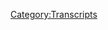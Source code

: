 {{DEFAULTSORT:
    #_TRANSCRIPT_0553:April 26-27, 2021
}}{{Transcript
    | title         = [[553: April 26-27, 2021]]
    | caption       = [https://knowledgefight.libsyn.com/553-april-26-27-2021 Listen to this episode on Libsyn]
    | episodeNumber = [[553: April 26-27, 2021|553]]
    | length        = 01:52:03
}}

{{MessageBox
    | header     = Warning: Bot Generated Content
    | text       = This transcript was automatically generated by transcription software and likely contains many mistakes and misattributions. Please check the audio for definitive quotes, attribution, and context.
    | image      = N3yvass4myg91.webp
    | imagewidth = 50px
    | id         = warning
}}

{{TranscriptBlock
    | name      = Unknown Speaker
    | timestamp = 00:00:00.000
    | text      = N-N-N-N-N-N-N-Knowledge Fight
}}

{{TranscriptBlock
    | name      = Unknown Speaker
    | timestamp = 00:00:12.960
    | text      = Dan and Jordan, I am sweating.
}}

{{TranscriptBlock
    | name      = Unknown Speaker
    | timestamp = 00:00:19.600
    | text      = Knowledgefight.com, it's time to pray.
}}

{{TranscriptBlock
    | name      = Unknown Speaker
    | timestamp = 00:00:21.399
    | text      = I have great respect for Knowledgefight, Knowledgefight.
}}

{{TranscriptBlock
    | name      = Unknown Speaker
    | timestamp = 00:00:25.199
    | text      = I'm sick of them posing as if they're the good guys, saying we are the bad guys.
}}

{{TranscriptBlock
    | name      = Unknown Speaker
    | timestamp = 00:00:29.359
    | text      = College fight
}}

{{TranscriptBlock
    | name      = Unknown Speaker
    | timestamp = 00:00:29.820
    | text      = Dan and Jordan, Knowledgefight.
}}

{{TranscriptBlock
    | name      = Unknown Speaker
    | timestamp = 00:00:31.739
    | text      = R eternal
}}

{{TranscriptBlock
    | name      = Unknown Speaker
    | timestamp = 00:00:33.600
    | text      = R eternal
}}

{{TranscriptBlock
    | name      = Unknown Speaker
    | timestamp = 00:00:35.200
    | text      = Need, need, need money
}}

{{TranscriptBlock
    | name      = Unknown Speaker
    | timestamp = 00:00:38.179
    | text      = R eternal
}}

{{TranscriptBlock
    | name      = Unknown Speaker
    | timestamp = 00:00:39.420
    | text      = Andy and Kansas
}}

{{TranscriptBlock
    | name      = Unknown Speaker
    | timestamp = 00:00:40.799
    | text      = Andy and, Andy or
}}

{{TranscriptBlock
    | name      = Unknown Speaker
    | timestamp = 00:00:39.000
    | text      = Andy and, Andy or
}}

{{TranscriptBlock
    | name      = Unknown Speaker
    | timestamp = 00:00:42.280
    | text      = Stop it!
}}

{{TranscriptBlock
    | name      = Unknown Speaker
    | timestamp = 00:00:42.780
    | text      = Andy andforming
}}

{{TranscriptBlock
    | name      = Unknown Speaker
    | timestamp = 00:00:43.820
    | text      = Andy and Kansas
}}

{{TranscriptBlock
    | name      = Unknown Speaker
    | timestamp = 00:00:44.579
    | text      = Stop it!
}}

{{TranscriptBlock
    | name      = Unknown Speaker
    | timestamp = 00:00:45.679
    | text      = It's time to pray.
}}

{{TranscriptBlock
    | name      = Unknown Speaker
    | timestamp = 00:00:47.240
    | text      = Andy and Kansas you're on the earth, thanks for holding.
}}

{{TranscriptBlock
    | name      = Unknown Speaker
    | timestamp = 00:00:49.280
    | text      = Hello Alex I'm a sister in color I'm a huge fan.
}}

{{TranscriptBlock
    | name      = Unknown Speaker
    | timestamp = 00:00:51.799
    | text      = I love your lot.
}}

{{TranscriptBlock
    | name      = Unknown Speaker
    | timestamp = 00:00:53.079
    | text      = Knowledgefight.com
}}

{{TranscriptBlock
    | name      = Unknown Speaker
    | timestamp = 00:00:54.179
    | text      = N-N-N-N-N-Knowledgefight.com
}}

{{TranscriptBlock
    | name      = Unknown Speaker
    | timestamp = 00:00:56.659
    | text      = I'm Dan.
}}

{{TranscriptBlock
    | name      = Unknown Speaker
    | timestamp = 00:00:57.659
    | text      = I'm Jordan.
}}

{{TranscriptBlock
    | name      = Unknown Speaker
    | timestamp = 00:00:58.659
    | text      = We're a couple dudes that like to sit around, drink novelty beverages, and talk a little
}}

{{TranscriptBlock
    | name      = Unknown Speaker
    | timestamp = 00:01:04.579
    | text      = bit about Alex Jones.
}}

{{TranscriptBlock
    | name      = Unknown Speaker
    | timestamp = 00:01:05.819
    | text      = Scratch that.
}}

{{TranscriptBlock
    | name      = Unknown Speaker
    | timestamp = 00:01:06.819
    | text      = We're a couple dudes that like to sit around, worship at the altar of Selene, and talk a
}}

{{TranscriptBlock
    | name      = Unknown Speaker
    | timestamp = 00:01:11.140
    | text      = little bit about Alex Jones.
}}

{{TranscriptBlock
    | name      = Unknown Speaker
    | timestamp = 00:01:13.140
    | text      = Jordan!
}}

{{TranscriptBlock
    | name      = Unknown Speaker
    | timestamp = 00:01:14.140
    | text      = Jordan.
}}

{{TranscriptBlock
    | name      = Unknown Speaker
    | timestamp = 00:01:15.140
    | text      = Dan.
}}

{{TranscriptBlock
    | name      = Unknown Speaker
    | timestamp = 00:01:16.140
    | text      = What's up?
}}

{{TranscriptBlock
    | name      = Unknown Speaker
    | timestamp = 00:01:17.140
    | text      = I got a quick question for you.
}}

{{TranscriptBlock
    | name      = Unknown Speaker
    | timestamp = 00:01:18.939
    | text      = What do you got going on?
}}

{{TranscriptBlock
    | name      = Unknown Speaker
    | timestamp = 00:01:20.939
    | text      = One, who's the deity you worship?
}}

{{TranscriptBlock
    | name      = Unknown Speaker
    | timestamp = 00:01:22.980
    | text      = And two, what's your bright spot?
}}

{{TranscriptBlock
    | name      = Unknown Speaker
    | timestamp = 00:01:25.579
    | text      = So Selene, of course.
}}

{{TranscriptBlock
    | name      = Unknown Speaker
    | timestamp = 00:01:26.579
    | text      = Naturally.
}}

{{TranscriptBlock
    | name      = Unknown Speaker
    | timestamp = 00:01:27.579
    | text      = And second, my bright spot, I feel like, look, I took a lot of beating from people about
}}

{{TranscriptBlock
    | name      = Unknown Speaker
    | timestamp = 00:01:32.459
    | text      = this whole doors thing.
}}

{{TranscriptBlock
    | name      = Unknown Speaker
    | timestamp = 00:01:34.420
    | text      = Okay.
}}

{{TranscriptBlock
    | name      = Unknown Speaker
    | timestamp = 00:01:35.420
    | text      = I do, look, we're in straight up Alex ad territory, where you immediately started with look.
}}

{{TranscriptBlock
    | name      = Unknown Speaker
    | timestamp = 00:01:43.379
    | text      = Look assholes.
}}

{{TranscriptBlock
    | name      = Unknown Speaker
    | timestamp = 00:01:44.379
    | text      = Took a lot of pummeling over that, perhaps well deserved.
}}

{{TranscriptBlock
    | name      = Unknown Speaker
    | timestamp = 00:01:48.379
    | text      = Sure.
}}

{{TranscriptBlock
    | name      = Unknown Speaker
    | timestamp = 00:01:49.379
    | text      = So I've decided to open myself up to even more criticism.
}}

{{TranscriptBlock
    | name      = Unknown Speaker
    | timestamp = 00:01:51.939
    | text      = Okay.
}}

{{TranscriptBlock
    | name      = Unknown Speaker
    | timestamp = 00:01:52.939
    | text      = All right.
}}

{{TranscriptBlock
    | name      = Unknown Speaker
    | timestamp = 00:01:53.939
    | text      = Okay.
}}

{{TranscriptBlock
    | name      = Unknown Speaker
    | timestamp = 00:01:54.939
    | text      = So I went down the street the other day and I got it in my head that I was like, I haven't
}}

{{TranscriptBlock
    | name      = Unknown Speaker
    | timestamp = 00:01:58.819
    | text      = listened to methods of mayhem in a long time.
}}

{{TranscriptBlock
    | name      = Unknown Speaker
    | timestamp = 00:02:01.739
    | text      = Sure.
}}

{{TranscriptBlock
    | name      = Unknown Speaker
    | timestamp = 00:02:02.739
    | text      = Sure.
}}

{{TranscriptBlock
    | name      = Unknown Speaker
    | timestamp = 00:02:03.739
    | text      = You remember that?
}}

{{TranscriptBlock
    | name      = Unknown Speaker
    | timestamp = 00:02:04.739
    | text      = The Tommy Lee rap rock project?
}}

{{TranscriptBlock
    | name      = Unknown Speaker
    | timestamp = 00:02:05.739
    | text      = Yes, I do, Dan.
}}

{{TranscriptBlock
    | name      = Unknown Speaker
    | timestamp = 00:02:07.299
    | text      = I happen to remember that that exists.
}}

{{TranscriptBlock
    | name      = Unknown Speaker
    | timestamp = 00:02:09.460
    | text      = I haven't listened to that in a long time.
}}

{{TranscriptBlock
    | name      = Unknown Speaker
    | timestamp = 00:02:11.379
    | text      = Yeah, yeah, yeah, yeah.
}}

{{TranscriptBlock
    | name      = Unknown Speaker
    | timestamp = 00:02:12.379
    | text      = I wondered if it held up.
}}

{{TranscriptBlock
    | name      = Unknown Speaker
    | timestamp = 00:02:14.819
    | text      = And let me say.
}}

{{TranscriptBlock
    | name      = Unknown Speaker
    | timestamp = 00:02:15.819
    | text      = How does it hold up, Dan?
}}

{{TranscriptBlock
    | name      = Unknown Speaker
    | timestamp = 00:02:16.819
    | text      = Well, I listened to three songs.
}}

{{TranscriptBlock
    | name      = Unknown Speaker
    | timestamp = 00:02:17.819
    | text      = I wondered if it held up.
}}

{{TranscriptBlock
    | name      = Unknown Speaker
    | timestamp = 00:02:18.819
    | text      = It never held up.
}}

{{TranscriptBlock
    | name      = Unknown Speaker
    | timestamp = 00:02:19.819
    | text      = It was like a shelf that was on the floor.
}}

{{TranscriptBlock
    | name      = Unknown Speaker
    | timestamp = 00:02:23.460
    | text      = I liked it.
}}

{{TranscriptBlock
    | name      = Unknown Speaker
    | timestamp = 00:02:24.460
    | text      = It didn't hold up.
}}

{{TranscriptBlock
    | name      = Unknown Speaker
    | timestamp = 00:02:25.460
    | text      = I liked it when I was younger.
}}

{{TranscriptBlock
    | name      = Unknown Speaker
    | timestamp = 00:02:26.460
    | text      = Okay.
}}

{{TranscriptBlock
    | name      = Unknown Speaker
    | timestamp = 00:02:27.460
    | text      = Okay.
}}

{{TranscriptBlock
    | name      = Unknown Speaker
    | timestamp = 00:02:28.460
    | text      = I didn't have good taste.
}}

{{TranscriptBlock
    | name      = Unknown Speaker
    | timestamp = 00:02:29.460
    | text      = Okay.
}}

{{TranscriptBlock
    | name      = Unknown Speaker
    | timestamp = 00:02:30.460
    | text      = I had a Kid Rock period.
}}

{{TranscriptBlock
    | name      = Unknown Speaker
    | timestamp = 00:02:31.460
    | text      = Okay.
}}

{{TranscriptBlock
    | name      = Unknown Speaker
    | timestamp = 00:02:32.460
    | text      = Look, I grew up in Missouri.
}}

{{TranscriptBlock
    | name      = Unknown Speaker
    | timestamp = 00:02:33.460
    | text      = No, no, I'm sorry.
}}

{{TranscriptBlock
    | name      = Unknown Speaker
    | timestamp = 00:02:34.460
    | text      = That was an overly aggressive reaction.
}}

{{TranscriptBlock
    | name      = Unknown Speaker
    | timestamp = 00:02:35.460
    | text      = Sure.
}}

{{TranscriptBlock
    | name      = Unknown Speaker
    | timestamp = 00:02:36.460
    | text      = So I listened to the Kid Rock song, New Skin.
}}

{{TranscriptBlock
    | name      = Unknown Speaker
    | timestamp = 00:02:38.379
    | text      = Sure.
}}

{{TranscriptBlock
    | name      = Unknown Speaker
    | timestamp = 00:02:39.379
    | text      = Sure.
}}

{{TranscriptBlock
    | name      = Unknown Speaker
    | timestamp = 00:02:40.379
    | text      = Not good.
}}

{{TranscriptBlock
    | name      = Unknown Speaker
    | timestamp = 00:02:41.379
    | text      = Not good.
}}

{{TranscriptBlock
    | name      = Unknown Speaker
    | timestamp = 00:02:42.379
    | text      = Also, it seems like there's a theme to the song that is supposed to be about like a new
}}

{{TranscriptBlock
    | name      = Unknown Speaker
    | timestamp = 00:02:44.740
    | text      = beginning and like sort of like finding a new piece.
}}

{{TranscriptBlock
    | name      = Unknown Speaker
    | timestamp = 00:02:47.900
    | text      = Sure.
}}

{{TranscriptBlock
    | name      = Unknown Speaker
    | timestamp = 00:02:48.900
    | text      = Tommy Lee's famous for metaphor.
}}

{{TranscriptBlock
    | name      = Unknown Speaker
    | timestamp = 00:02:49.900
    | text      = Kid Rock did not get the memo on that.
}}

{{TranscriptBlock
    | name      = Unknown Speaker
    | timestamp = 00:02:51.620
    | text      = Oh, no.
}}

{{TranscriptBlock
    | name      = Unknown Speaker
    | timestamp = 00:02:52.620
    | text      = Nothing to do thematically with the song.
}}

{{TranscriptBlock
    | name      = Unknown Speaker
    | timestamp = 00:02:55.180
    | text      = Second song I listened to was Get Naked.
}}

{{TranscriptBlock
    | name      = Unknown Speaker
    | timestamp = 00:02:57.139
    | text      = And that song is embarrassing.
}}

{{TranscriptBlock
    | name      = Unknown Speaker
    | timestamp = 00:02:58.139
    | text      = What?
}}

{{TranscriptBlock
    | name      = Unknown Speaker
    | timestamp = 00:02:59.139
    | text      = Oh, no.
}}

{{TranscriptBlock
    | name      = Unknown Speaker
    | timestamp = 00:03:00.139
    | text      = No, Dan.
}}

{{TranscriptBlock
    | name      = Unknown Speaker
    | timestamp = 00:03:01.139
    | text      = I know that's your response, but it's more embarrassing even than that, like how you're
}}

{{TranscriptBlock
    | name      = Unknown Speaker
    | timestamp = 00:03:08.060
    | text      = responding.
}}

{{TranscriptBlock
    | name      = Unknown Speaker
    | timestamp = 00:03:09.060
    | text      = Of course it's embarrassing.
}}

{{TranscriptBlock
    | name      = Unknown Speaker
    | timestamp = 00:03:10.060
    | text      = You would still be like, oh my God.
}}

{{TranscriptBlock
    | name      = Unknown Speaker
    | timestamp = 00:03:12.300
    | text      = I will tell you this.
}}

{{TranscriptBlock
    | name      = Unknown Speaker
    | timestamp = 00:03:13.900
    | text      = I have not revisited it.
}}

{{TranscriptBlock
    | name      = Unknown Speaker
    | timestamp = 00:03:16.120
    | text      = No plans.
}}

{{TranscriptBlock
    | name      = Unknown Speaker
    | timestamp = 00:03:17.120
    | text      = It's gross and weird.
}}

{{TranscriptBlock
    | name      = Unknown Speaker
    | timestamp = 00:03:19.620
    | text      = Sure.
}}

{{TranscriptBlock
    | name      = Unknown Speaker
    | timestamp = 00:03:20.620
    | text      = Sure.
}}

{{TranscriptBlock
    | name      = Unknown Speaker
    | timestamp = 00:03:21.620
    | text      = I think I'm somebody who's all kind of, you know, I'm sex positive.
}}

{{TranscriptBlock
    | name      = Unknown Speaker
    | timestamp = 00:03:23.900
    | text      = I think everybody's cool.
}}

{{TranscriptBlock
    | name      = Unknown Speaker
    | timestamp = 00:03:24.900
    | text      = Sure.
}}

{{TranscriptBlock
    | name      = Unknown Speaker
    | timestamp = 00:03:25.900
    | text      = Did the nudes do a guest verse on it too?
}}

{{TranscriptBlock
    | name      = Unknown Speaker
    | timestamp = 00:03:27.800
    | text      = Is that how creepy it is?
}}

{{TranscriptBlock
    | name      = Unknown Speaker
    | timestamp = 00:03:28.800
    | text      = No, no.
}}

{{TranscriptBlock
    | name      = Unknown Speaker
    | timestamp = 00:03:29.800
    | text      = That would have been a different kind of embarrassing and uncomfortable.
}}

{{TranscriptBlock
    | name      = Unknown Speaker
    | timestamp = 00:03:32.020
    | text      = Okay.
}}

{{TranscriptBlock
    | name      = Unknown Speaker
    | timestamp = 00:03:33.020
    | text      = All right.
}}

{{TranscriptBlock
    | name      = Unknown Speaker
    | timestamp = 00:03:34.020
    | text      = No, it was just.
}}

{{TranscriptBlock
    | name      = Unknown Speaker
    | timestamp = 00:03:35.020
    | text      = There's a song on there called Proposition Fuck You.
}}

{{TranscriptBlock
    | name      = Unknown Speaker
    | timestamp = 00:03:39.020
    | text      = I think that one was actually, that actually holds up.
}}

{{TranscriptBlock
    | name      = Unknown Speaker
    | timestamp = 00:03:41.460
    | text      = Oh, does it?
}}

{{TranscriptBlock
    | name      = Unknown Speaker
    | timestamp = 00:03:42.460
    | text      = Yeah.
}}

{{TranscriptBlock
    | name      = Unknown Speaker
    | timestamp = 00:03:43.460
    | text      = Is it about like Prop 21?
}}

{{TranscriptBlock
    | name      = Unknown Speaker
    | timestamp = 00:03:46.460
    | text      = What are we talking about?
}}

{{TranscriptBlock
    | name      = Unknown Speaker
    | timestamp = 00:03:47.460
    | text      = No.
}}

{{TranscriptBlock
    | name      = Unknown Speaker
    | timestamp = 00:03:48.460
    | text      = It's tied to the boys in blue running up on your crew.
}}

{{TranscriptBlock
    | name      = Unknown Speaker
    | timestamp = 00:03:49.900
    | text      = You know what to do.
}}

{{TranscriptBlock
    | name      = Unknown Speaker
    | timestamp = 00:03:50.900
    | text      = Tell them, fuck you.
}}

{{TranscriptBlock
    | name      = Unknown Speaker
    | timestamp = 00:03:51.900
    | text      = All right.
}}

{{TranscriptBlock
    | name      = Unknown Speaker
    | timestamp = 00:03:52.900
    | text      = Well.
}}

{{TranscriptBlock
    | name      = Unknown Speaker
    | timestamp = 00:03:53.900
    | text      = It's a proposition.
}}

{{TranscriptBlock
    | name      = Unknown Speaker
    | timestamp = 00:03:54.900
    | text      = Fuck you.
}}

{{TranscriptBlock
    | name      = Unknown Speaker
    | timestamp = 00:03:55.900
    | text      = Fuck you.
}}

{{TranscriptBlock
    | name      = Unknown Speaker
    | timestamp = 00:03:56.900
    | text      = It's a proposition.
}}

{{TranscriptBlock
    | name      = Unknown Speaker
    | timestamp = 00:03:57.900
    | text      = So the whole thing was about like, hey, yeah, I got a ballot measure for you.
}}

{{TranscriptBlock
    | name      = Unknown Speaker
    | timestamp = 00:04:00.379
    | text      = How about you go fuck yourself.
}}

{{TranscriptBlock
    | name      = Unknown Speaker
    | timestamp = 00:04:01.780
    | text      = Okay.
}}

{{TranscriptBlock
    | name      = Unknown Speaker
    | timestamp = 00:04:02.780
    | text      = See now, now I understand that previously you said that this song was good.
}}

{{TranscriptBlock
    | name      = Unknown Speaker
    | timestamp = 00:04:06.939
    | text      = I think it holds up.
}}

{{TranscriptBlock
    | name      = Unknown Speaker
    | timestamp = 00:04:07.939
    | text      = And then you just sang me a little bit of it.
}}

{{TranscriptBlock
    | name      = Unknown Speaker
    | timestamp = 00:04:10.219
    | text      = Uh-huh.
}}

{{TranscriptBlock
    | name      = Unknown Speaker
    | timestamp = 00:04:11.219
    | text      = I beg strongly to differ.
}}

{{TranscriptBlock
    | name      = Unknown Speaker
    | timestamp = 00:04:13.259
    | text      = I feel like it's, I'm sure it wasn't intended as satire of political outrage or like an
}}

{{TranscriptBlock
    | name      = Unknown Speaker
    | timestamp = 00:04:22.300
    | text      = expression of like some kind of, I don't know, there wasn't a greater statement other than
}}

{{TranscriptBlock
    | name      = Unknown Speaker
    | timestamp = 00:04:27.459
    | text      = fuck you.
}}

{{TranscriptBlock
    | name      = Unknown Speaker
    | timestamp = 00:04:28.459
    | text      = What if we were a fourth rate rage against the machine?
}}

{{TranscriptBlock
    | name      = Unknown Speaker
    | timestamp = 00:04:31.220
    | text      = Look, it works on that level.
}}

{{TranscriptBlock
    | name      = Unknown Speaker
    | timestamp = 00:04:32.980
    | text      = Anyway.
}}

{{TranscriptBlock
    | name      = Unknown Speaker
    | timestamp = 00:04:33.980
    | text      = No, that's fair.
}}

{{TranscriptBlock
    | name      = Unknown Speaker
    | timestamp = 00:04:34.980
    | text      = methods of mayhem, my bright spot.
}}

{{TranscriptBlock
    | name      = Unknown Speaker
    | timestamp = 00:04:35.980
    | text      = What's yours?
}}

{{TranscriptBlock
    | name      = Unknown Speaker
    | timestamp = 00:04:36.980
    | text      = Uh, well I have a hard time with this as my bright spot because it is going to be unrevealed.
}}

{{TranscriptBlock
    | name      = Unknown Speaker
    | timestamp = 00:04:42.860
    | text      = But I have completed a new project that I will be working on.
}}

{{TranscriptBlock
    | name      = Unknown Speaker
    | timestamp = 00:04:48.500
    | text      = Please be a rap album with Tommy Lee.
}}

{{TranscriptBlock
    | name      = Unknown Speaker
    | timestamp = 00:04:49.740
    | text      = I will not be a rap album with Tommy Lee, it will be a sex tape with Tommy Lee.
}}

{{TranscriptBlock
    | name      = Unknown Speaker
    | timestamp = 00:04:54.620
    | text      = And yeah, I'm very excited about it.
}}

{{TranscriptBlock
    | name      = Unknown Speaker
    | timestamp = 00:04:57.180
    | text      = It's a whole new thing for me.
}}

{{TranscriptBlock
    | name      = Unknown Speaker
    | timestamp = 00:04:58.620
    | text      = It's something that I've wanted to try for a long time and I've finally stepped up.
}}

{{TranscriptBlock
    | name      = Unknown Speaker
    | timestamp = 00:05:01.819
    | text      = I think I know what you're talking about.
}}

{{TranscriptBlock
    | name      = Unknown Speaker
    | timestamp = 00:05:02.819
    | text      = I think you do as well.
}}

{{TranscriptBlock
    | name      = Unknown Speaker
    | timestamp = 00:05:03.819
    | text      = I'm excited about this project as well.
}}

{{TranscriptBlock
    | name      = Unknown Speaker
    | timestamp = 00:05:05.980
    | text      = You know, I was a little worried that you wouldn't be excited about it, but I'm excited
}}

{{TranscriptBlock
    | name      = Unknown Speaker
    | timestamp = 00:05:08.980
    | text      = now that I know that you're pumped.
}}

{{TranscriptBlock
    | name      = Unknown Speaker
    | timestamp = 00:05:10.660
    | text      = And also I'm excited because it does not involve more work for me.
}}

{{TranscriptBlock
    | name      = Unknown Speaker
    | timestamp = 00:05:14.540
    | text      = Exactly.
}}

{{TranscriptBlock
    | name      = Unknown Speaker
    | timestamp = 00:05:15.540
    | text      = In fact, this will be almost a complete reversal of fortune where I will be planning on doing
}}

{{TranscriptBlock
    | name      = Unknown Speaker
    | timestamp = 00:05:20.300
    | text      = all of the work.
}}

{{TranscriptBlock
    | name      = Unknown Speaker
    | timestamp = 00:05:21.300
    | text      = This kind of sucks a little bit for the listeners in as much as it is like a huge tease.
}}

{{TranscriptBlock
    | name      = Unknown Speaker
    | timestamp = 00:05:24.899
    | text      = It's a huge tease, but that's what I'm in here for.
}}

{{TranscriptBlock
    | name      = Unknown Speaker
    | timestamp = 00:05:26.660
    | text      = The payoff will be great.
}}

{{TranscriptBlock
    | name      = Unknown Speaker
    | timestamp = 00:05:27.660
    | text      = I hope so.
}}

{{TranscriptBlock
    | name      = Unknown Speaker
    | timestamp = 00:05:28.660
    | text      = And I think everyone will love it.
}}

{{TranscriptBlock
    | name      = Unknown Speaker
    | timestamp = 00:05:29.660
    | text      = Or it'll be a disaster.
}}

{{TranscriptBlock
    | name      = Unknown Speaker
    | timestamp = 00:05:30.660
    | text      = Oh yes.
}}

{{TranscriptBlock
    | name      = Unknown Speaker
    | timestamp = 00:05:31.660
    | text      = It'll be a future bright spot or a methods of mayhem.
}}

{{TranscriptBlock
    | name      = Unknown Speaker
    | timestamp = 00:05:34.420
    | text      = Let's see.
}}

{{TranscriptBlock
    | name      = Unknown Speaker
    | timestamp = 00:05:35.420
    | text      = Yeah.
}}

{{TranscriptBlock
    | name      = Unknown Speaker
    | timestamp = 00:05:36.420
    | text      = So today, Jordan, we are back in the present.
}}

{{TranscriptBlock
    | name      = Unknown Speaker
    | timestamp = 00:05:37.420
    | text      = We're going to be talking about April 26th and 27th, 2021 Blackjack.
}}

{{TranscriptBlock
    | name      = Unknown Speaker
    | timestamp = 00:05:41.139
    | text      = I was ready for it that time.
}}

{{TranscriptBlock
    | name      = Unknown Speaker
    | timestamp = 00:05:42.420
    | text      = Shit.
}}

{{TranscriptBlock
    | name      = Unknown Speaker
    | timestamp = 00:05:43.420
    | text      = I had the B first, but I think you said the word faster.
}}

{{TranscriptBlock
    | name      = Unknown Speaker
    | timestamp = 00:05:44.980
    | text      = We tied.
}}

{{TranscriptBlock
    | name      = Unknown Speaker
    | timestamp = 00:05:45.980
    | text      = We tied.
}}

{{TranscriptBlock
    | name      = Unknown Speaker
    | timestamp = 00:05:46.980
    | text      = That was a tie.
}}

{{TranscriptBlock
    | name      = Unknown Speaker
    | timestamp = 00:05:48.220
    | text      = So what I wanted to do for this episode was I wanted to do more of the week, but I got
}}

{{TranscriptBlock
    | name      = Unknown Speaker
    | timestamp = 00:05:52.740
    | text      = kind of caught up in some of the Alex stuff at the beginning of the week.
}}

{{TranscriptBlock
    | name      = Unknown Speaker
    | timestamp = 00:05:56.819
    | text      = And I didn't want to get mixed up with the Giuliani got raided kind of news of the end
}}

{{TranscriptBlock
    | name      = Unknown Speaker
    | timestamp = 00:06:03.300
    | text      = of the week.
}}

{{TranscriptBlock
    | name      = Unknown Speaker
    | timestamp = 00:06:04.300
    | text      = I thought like it would all be too much to cover in one.
}}

{{TranscriptBlock
    | name      = Unknown Speaker
    | timestamp = 00:06:06.959
    | text      = So the end of the week we'll cover on Monday, beginning of the week, we're going to cover
}}

{{TranscriptBlock
    | name      = Unknown Speaker
    | timestamp = 00:06:10.220
    | text      = today.
}}

{{TranscriptBlock
    | name      = Unknown Speaker
    | timestamp = 00:06:11.220
    | text      = Um, and uh, yeah, the knowledge fight, your source for breaking news yesterday's bullshit
}}

{{TranscriptBlock
    | name      = Unknown Speaker
    | timestamp = 00:06:16.699
    | text      = tomorrow.
}}

{{TranscriptBlock
    | name      = Unknown Speaker
    | timestamp = 00:06:17.699
    | text      = We'll get, uh, get that on a shirt.
}}

{{TranscriptBlock
    | name      = Unknown Speaker
    | timestamp = 00:06:21.500
    | text      = Yesterday's bullshit next week.
}}

{{TranscriptBlock
    | name      = Unknown Speaker
    | timestamp = 00:06:24.279
    | text      = But before we get to the episode, we've got to give us some hellos to some walks before
}}

{{TranscriptBlock
    | name      = Unknown Speaker
    | timestamp = 00:06:29.339
    | text      = that.
}}

{{TranscriptBlock
    | name      = Unknown Speaker
    | timestamp = 00:06:30.339
    | text      = I have a one out of context drop because I have two today, so I'm excited to spread them
}}

{{TranscriptBlock
    | name      = Unknown Speaker
    | timestamp = 00:06:34.379
    | text      = out.
}}

{{TranscriptBlock
    | name      = Unknown Speaker
    | timestamp = 00:06:35.379
    | text      = Here's the first one.
}}

{{TranscriptBlock
    | name      = Unknown Speaker
    | timestamp = 00:06:36.379
    | text      = Oh, here comes the sex robots.
}}

{{TranscriptBlock
    | name      = Unknown Speaker
    | timestamp = 00:06:38.579
    | text      = Here comes the sex robots.
}}

{{TranscriptBlock
    | name      = Unknown Speaker
    | timestamp = 00:06:40.579
    | text      = Now I have a question.
}}

{{TranscriptBlock
    | name      = Unknown Speaker
    | timestamp = 00:06:42.420
    | text      = Does this involve also the Daleks with guns?
}}

{{TranscriptBlock
    | name      = Unknown Speaker
    | timestamp = 00:06:45.740
    | text      = Because if you could combine the two, you're unstoppable.
}}

{{TranscriptBlock
    | name      = Unknown Speaker
    | timestamp = 00:06:48.980
    | text      = I was thinking about introducing our, uh, shout outs with, and now here comes the sex
}}

{{TranscriptBlock
    | name      = Unknown Speaker
    | timestamp = 00:06:54.339
    | text      = robots.
}}

{{TranscriptBlock
    | name      = Unknown Speaker
    | timestamp = 00:06:55.339
    | text      = Um, so first, uh, Ville, I don't know how to pronounce that V-I-L-L-E, Ville, whatever
}}

{{TranscriptBlock
    | name      = Unknown Speaker
    | timestamp = 00:07:01.899
    | text      = you want.
}}

{{TranscriptBlock
    | name      = Unknown Speaker
    | timestamp = 00:07:02.899
    | text      = S uh, last initial.
}}

{{TranscriptBlock
    | name      = Unknown Speaker
    | timestamp = 00:07:03.980
    | text      = Thank you so much.
}}

{{TranscriptBlock
    | name      = Unknown Speaker
    | timestamp = 00:07:04.980
    | text      = You are now policy wonk.
}}

{{TranscriptBlock
    | name      = Unknown Speaker
    | timestamp = 00:07:05.980
    | text      = Your birthday was on the 29th.
}}

{{TranscriptBlock
    | name      = Unknown Speaker
    | timestamp = 00:07:07.579
    | text      = Shout out.
}}

{{TranscriptBlock
    | name      = Unknown Speaker
    | timestamp = 00:07:08.579
    | text      = I'm a policy wonk.
}}

{{TranscriptBlock
    | name      = Unknown Speaker
    | timestamp = 00:07:09.579
    | text      = Thank you very much.
}}

{{TranscriptBlock
    | name      = Unknown Speaker
    | timestamp = 00:07:10.579
    | text      = Ville, Ville, or Ville.
}}

{{TranscriptBlock
    | name      = Unknown Speaker
    | timestamp = 00:07:12.100
    | text      = Yes.
}}

{{TranscriptBlock
    | name      = Unknown Speaker
    | timestamp = 00:07:13.100
    | text      = Next.
}}

{{TranscriptBlock
    | name      = Unknown Speaker
    | timestamp = 00:07:14.100
    | text      = Jordan Holmes, non-binary twin.
}}

{{TranscriptBlock
    | name      = Unknown Speaker
    | timestamp = 00:07:17.100
    | text      = Thank you so much.
}}

{{TranscriptBlock
    | name      = Unknown Speaker
    | timestamp = 00:07:18.100
    | text      = You are now a policy wonk.
}}

{{TranscriptBlock
    | name      = Unknown Speaker
    | timestamp = 00:07:19.100
    | text      = I'm a policy wonk.
}}

{{TranscriptBlock
    | name      = Unknown Speaker
    | timestamp = 00:07:20.100
    | text      = Thank you very much.
}}

{{TranscriptBlock
    | name      = Unknown Speaker
    | timestamp = 00:07:21.100
    | text      = My non-binary binary twin.
}}

{{TranscriptBlock
    | name      = Unknown Speaker
    | timestamp = 00:07:22.100
    | text      = I forgot to put an apostrophe on there and I confused myself reading it.
}}

{{TranscriptBlock
    | name      = Unknown Speaker
    | timestamp = 00:07:26.420
    | text      = Yeah.
}}

{{TranscriptBlock
    | name      = Unknown Speaker
    | timestamp = 00:07:27.420
    | text      = That sounds like Jordan Holmes, the non-binary binary twin, which would be a good nickname
}}

{{TranscriptBlock
    | name      = Unknown Speaker
    | timestamp = 00:07:30.660
    | text      = for me.
}}

{{TranscriptBlock
    | name      = Unknown Speaker
    | timestamp = 00:07:31.660
    | text      = Uh, next.
}}

{{TranscriptBlock
    | name      = Unknown Speaker
    | timestamp = 00:07:32.660
    | text      = My wife says she has nightmares of Alex Jones voice because I listened to your podcast too
}}

{{TranscriptBlock
    | name      = Unknown Speaker
    | timestamp = 00:07:35.500
    | text      = much.
}}

{{TranscriptBlock
    | name      = Unknown Speaker
    | timestamp = 00:07:36.500
    | text      = Uh, you are now policy wonk.
}}

{{TranscriptBlock
    | name      = Unknown Speaker
    | timestamp = 00:07:37.500
    | text      = I'm a policy wonk.
}}

{{TranscriptBlock
    | name      = Unknown Speaker
    | timestamp = 00:07:38.500
    | text      = Thank you very much.
}}

{{TranscriptBlock
    | name      = Unknown Speaker
    | timestamp = 00:07:39.620
    | text      = And as always, let's remind you that if you are listening too much, we are fine with you
}}

{{TranscriptBlock
    | name      = Unknown Speaker
    | timestamp = 00:07:43.600
    | text      = taking a break.
}}

{{TranscriptBlock
    | name      = Unknown Speaker
    | timestamp = 00:07:44.600
    | text      = Please stop.
}}

{{TranscriptBlock
    | name      = Unknown Speaker
    | timestamp = 00:07:45.600
    | text      = Please stop.
}}

{{TranscriptBlock
    | name      = Unknown Speaker
    | timestamp = 00:07:46.600
    | text      = It's bad for you.
}}

{{TranscriptBlock
    | name      = Unknown Speaker
    | timestamp = 00:07:47.600
    | text      = It's bad for you.
}}

{{TranscriptBlock
    | name      = Unknown Speaker
    | timestamp = 00:07:48.600
    | text      = Um, then, uh, get to some technocrats here to give a shout out to first we got will and
}}

{{TranscriptBlock
    | name      = Unknown Speaker
    | timestamp = 00:07:52.100
    | text      = thank you so much.
}}

{{TranscriptBlock
    | name      = Unknown Speaker
    | timestamp = 00:07:53.100
    | text      = You are now a technocrat.
}}

{{TranscriptBlock
    | name      = Unknown Speaker
    | timestamp = 00:07:54.100
    | text      = Uh, Preston L thank you so much.
}}

{{TranscriptBlock
    | name      = Unknown Speaker
    | timestamp = 00:07:56.060
    | text      = You're now a technocrat and Bob, the human animal chimera.
}}

{{TranscriptBlock
    | name      = Unknown Speaker
    | timestamp = 00:08:00.980
    | text      = Thank you so much.
}}

{{TranscriptBlock
    | name      = Unknown Speaker
    | timestamp = 00:08:01.980
    | text      = You are now a technocrat.
}}

{{TranscriptBlock
    | name      = Unknown Speaker
    | timestamp = 00:08:02.980
    | text      = I'm a policy wonk.
}}

{{TranscriptBlock
    | name      = Unknown Speaker
    | timestamp = 00:08:03.980
    | text      = Crikey mate.
}}

{{TranscriptBlock
    | name      = Unknown Speaker
    | timestamp = 00:08:04.980
    | text      = That's fantastic.
}}

{{TranscriptBlock
    | name      = Unknown Speaker
    | timestamp = 00:08:05.980
    | text      = Have yourself a brew.
}}

{{TranscriptBlock
    | name      = Unknown Speaker
    | timestamp = 00:08:06.980
    | text      = How's your 401k doing, bro?
}}

{{TranscriptBlock
    | name      = Unknown Speaker
    | timestamp = 00:08:07.980
    | text      = All right, we got to go full tilt boogie on this Watson.
}}

{{TranscriptBlock
    | name      = Unknown Speaker
    | timestamp = 00:08:10.779
    | text      = All right, let's just get down to business.
}}

{{TranscriptBlock
    | name      = Unknown Speaker
    | timestamp = 00:08:12.620
    | text      = We ain't making that money off that heroin while you pimp so good.
}}

{{TranscriptBlock
    | name      = Unknown Speaker
    | timestamp = 00:08:16.620
    | text      = My neck is freakishly large.
}}

{{TranscriptBlock
    | name      = Unknown Speaker
    | timestamp = 00:08:18.259
    | text      = I declare info war on you.
}}

{{TranscriptBlock
    | name      = Unknown Speaker
    | timestamp = 00:08:21.019
    | text      = Thank you all.
}}

{{TranscriptBlock
    | name      = Unknown Speaker
    | timestamp = 00:08:22.019
    | text      = Yes.
}}

{{TranscriptBlock
    | name      = Unknown Speaker
    | timestamp = 00:08:23.019
    | text      = Thank you very much to the three of you.
}}

{{TranscriptBlock
    | name      = Unknown Speaker
    | timestamp = 00:08:24.019
    | text      = Now, Jordan, we've got one little special thing, um, on, uh, on, uh, our last episode
}}

{{TranscriptBlock
    | name      = Unknown Speaker
    | timestamp = 00:08:28.139
    | text      = right after we finished recording right after we finished.
}}

{{TranscriptBlock
    | name      = Unknown Speaker
    | timestamp = 00:08:30.939
    | text      = I got an email.
}}

{{TranscriptBlock
    | name      = Unknown Speaker
    | timestamp = 00:08:31.939
    | text      = Of course.
}}

{{TranscriptBlock
    | name      = Unknown Speaker
    | timestamp = 00:08:32.940
    | text      = I had an email from my Ashley.
}}

{{TranscriptBlock
    | name      = Unknown Speaker
    | timestamp = 00:08:33.940
    | text      = We wanted us to give a birthday shout out to, uh, to Matthew.
}}

{{TranscriptBlock
    | name      = Unknown Speaker
    | timestamp = 00:08:37.340
    | text      = His birthday was on Tuesday.
}}

{{TranscriptBlock
    | name      = Unknown Speaker
    | timestamp = 00:08:38.500
    | text      = His birthday was on Tuesday.
}}

{{TranscriptBlock
    | name      = Unknown Speaker
    | timestamp = 00:08:39.500
    | text      = We weren't able to do it.
}}

{{TranscriptBlock
    | name      = Unknown Speaker
    | timestamp = 00:08:40.500
    | text      = We can't do that.
}}

{{TranscriptBlock
    | name      = Unknown Speaker
    | timestamp = 00:08:41.500
    | text      = I felt like shit.
}}

{{TranscriptBlock
    | name      = Unknown Speaker
    | timestamp = 00:08:42.500
    | text      = We can't do that.
}}

{{TranscriptBlock
    | name      = Unknown Speaker
    | timestamp = 00:08:43.500
    | text      = It's not your fault.
}}

{{TranscriptBlock
    | name      = Unknown Speaker
    | timestamp = 00:08:44.500
    | text      = So now in the past, Matthew, I know your birthday was on Tuesday, but I hope you had a good
}}

{{TranscriptBlock
    | name      = Unknown Speaker
    | timestamp = 00:08:48.259
    | text      = one.
}}

{{TranscriptBlock
    | name      = Unknown Speaker
    | timestamp = 00:08:49.259
    | text      = Hope you had a great one.
}}

{{TranscriptBlock
    | name      = Unknown Speaker
    | timestamp = 00:08:50.259
    | text      = And I hope things are going great.
}}

{{TranscriptBlock
    | name      = Unknown Speaker
    | timestamp = 00:08:51.259
    | text      = And, uh, that, uh, you, you got to, I don't know, I want to know how old Matthew is before
}}

{{TranscriptBlock
    | name      = Unknown Speaker
    | timestamp = 00:08:55.019
    | text      = I hope.
}}

{{TranscriptBlock
    | name      = Unknown Speaker
    | timestamp = 00:08:56.019
    | text      = 27.
}}

{{TranscriptBlock
    | name      = Unknown Speaker
    | timestamp = 00:08:57.019
    | text      = 27.
}}

{{TranscriptBlock
    | name      = Unknown Speaker
    | timestamp = 00:08:58.019
    | text      = I hope he had an okay birthday.
}}

{{TranscriptBlock
    | name      = Unknown Speaker
    | timestamp = 00:08:59.019
    | text      = Hmm.
}}

{{TranscriptBlock
    | name      = Unknown Speaker
    | timestamp = 00:09:00.019
    | text      = I'm just hoping for an okay birthday.
}}

{{TranscriptBlock
    | name      = Unknown Speaker
    | timestamp = 00:09:01.019
    | text      = 27, 27 is a year where you usually have a let down birth.
}}

{{TranscriptBlock
    | name      = Unknown Speaker
    | timestamp = 00:09:04.700
    | text      = Also got a young one on the way.
}}

{{TranscriptBlock
    | name      = Unknown Speaker
    | timestamp = 00:09:06.100
    | text      = June coming soon.
}}

{{TranscriptBlock
    | name      = Unknown Speaker
    | timestamp = 00:09:07.419
    | text      = Uh, shout out to this baby.
}}

{{TranscriptBlock
    | name      = Unknown Speaker
    | timestamp = 00:09:11.059
    | text      = Like a new sneakers dropping guys got a birthday and a new baby dropping baby.
}}

{{TranscriptBlock
    | name      = Unknown Speaker
    | timestamp = 00:09:16.779
    | text      = First thing.
}}

{{TranscriptBlock
    | name      = Unknown Speaker
    | timestamp = 00:09:17.779
    | text      = Don't listen to any Tommy Lee albums now or in the future or otherwise.
}}

{{TranscriptBlock
    | name      = Unknown Speaker
    | timestamp = 00:09:23.340
    | text      = I hate to say it, but I mean, if you want to base your political identity on a proposition,
}}

{{TranscriptBlock
    | name      = Unknown Speaker
    | timestamp = 00:09:28.019
    | text      = fuck you.
}}

{{TranscriptBlock
    | name      = Unknown Speaker
    | timestamp = 00:09:29.019
    | text      = Maybe there's something to it.
}}

{{TranscriptBlock
    | name      = Unknown Speaker
    | timestamp = 00:09:30.019
    | text      = Well, you know, I'll side with you on that though.
}}

{{TranscriptBlock
    | name      = Unknown Speaker
    | timestamp = 00:09:32.779
    | text      = Um, so, uh, happy birthday to you, Matthew.
}}

{{TranscriptBlock
    | name      = Unknown Speaker
    | timestamp = 00:09:36.340
    | text      = Um, Jordan, here is our next out of context.
}}

{{TranscriptBlock
    | name      = Unknown Speaker
    | timestamp = 00:09:39.620
    | text      = Stop before we get to today's show.
}}

{{TranscriptBlock
    | name      = Unknown Speaker
    | timestamp = 00:09:42.139
    | text      = You know, I know a major cattleman.
}}

{{TranscriptBlock
    | name      = Unknown Speaker
    | timestamp = 00:09:43.419
    | text      = I served under major cattleman.
}}

{{TranscriptBlock
    | name      = Unknown Speaker
    | timestamp = 00:09:46.659
    | text      = You sir are no major cattleman.
}}

{{TranscriptBlock
    | name      = Unknown Speaker
    | timestamp = 00:09:49.580
    | text      = Okay.
}}

{{TranscriptBlock
    | name      = Unknown Speaker
    | timestamp = 00:09:50.580
    | text      = All right.
}}

{{TranscriptBlock
    | name      = Unknown Speaker
    | timestamp = 00:09:52.580
    | text      = All right.
}}

{{TranscriptBlock
    | name      = Unknown Speaker
    | timestamp = 00:09:54.259
    | text      = Here is the beginning, uh, Alex opening up the show here on April 26th and it is a bummer
}}

{{TranscriptBlock
    | name      = Unknown Speaker
    | timestamp = 00:09:59.779
    | text      = or I took off Saturday and Sunday at least about 90% actually unplugged myself from the
}}

{{TranscriptBlock
    | name      = Unknown Speaker
    | timestamp = 00:10:07.460
    | text      = computer.
}}

{{TranscriptBlock
    | name      = Unknown Speaker
    | timestamp = 00:10:08.460
    | text      = It's been more time with the family and it just intensified my clarity about where we
}}

{{TranscriptBlock
    | name      = Unknown Speaker
    | timestamp = 00:10:13.820
    | text      = are and what we're facing.
}}

{{TranscriptBlock
    | name      = Unknown Speaker
    | timestamp = 00:10:15.059
    | text      = Are we getting our neighbors dead species on this planet and the big transformation
}}

{{TranscriptBlock
    | name      = Unknown Speaker
    | timestamp = 00:10:19.940
    | text      = for the worst that is taking place.
}}

{{TranscriptBlock
    | name      = Unknown Speaker
    | timestamp = 00:10:23.480
    | text      = And here's the final equation.
}}

{{TranscriptBlock
    | name      = Unknown Speaker
    | timestamp = 00:10:28.059
    | text      = If we don't have a total awakening to the fact that we're under threat and we're under
}}

{{TranscriptBlock
    | name      = Unknown Speaker
    | timestamp = 00:10:32.779
    | text      = attack at the globalist, you're building what they call a posthuman world, then we don't
}}

{{TranscriptBlock
    | name      = Unknown Speaker
    | timestamp = 00:10:37.980
    | text      = have any shot at changing this or we're fixing this and it's been the process of industrialization.
}}

{{TranscriptBlock
    | name      = Unknown Speaker
    | timestamp = 00:10:45.500
    | text      = It's been the process of modernization that has really turned us into these domesticated
}}

{{TranscriptBlock
    | name      = Unknown Speaker
    | timestamp = 00:10:51.139
    | text      = ignorant creatures that don't even know how to defend ourselves, take care of ourselves
}}

{{TranscriptBlock
    | name      = Unknown Speaker
    | timestamp = 00:10:56.980
    | text      = and each generation going forward is less human.
}}

{{TranscriptBlock
    | name      = Unknown Speaker
    | timestamp = 00:11:01.580
    | text      = Let me tell you about the candle.
}}

{{TranscriptBlock
    | name      = Unknown Speaker
    | timestamp = 00:11:03.419
    | text      = Alright.
}}

{{TranscriptBlock
    | name      = Unknown Speaker
    | timestamp = 00:11:04.419
    | text      = Yeah, yeah, the force of modernity has made us less human and each generation subsequently
}}

{{TranscriptBlock
    | name      = Unknown Speaker
    | timestamp = 00:11:10.019
    | text      = will be less human because of computers.
}}

{{TranscriptBlock
    | name      = Unknown Speaker
    | timestamp = 00:11:13.019
    | text      = Unsurprisingly, Alex is that guy at a party.
}}

{{TranscriptBlock
    | name      = Unknown Speaker
    | timestamp = 00:11:16.899
    | text      = Listen, look, I'm not saying that the Unabomber was good, but if you've read his manifesto
}}

{{TranscriptBlock
    | name      = Unknown Speaker
    | timestamp = 00:11:23.100
    | text      = I'm not saying he was wrong.
}}

{{TranscriptBlock
    | name      = Unknown Speaker
    | timestamp = 00:11:24.940
    | text      = He's got some stuff to say.
}}

{{TranscriptBlock
    | name      = Unknown Speaker
    | timestamp = 00:11:26.820
    | text      = I don't know.
}}

{{TranscriptBlock
    | name      = Unknown Speaker
    | timestamp = 00:11:27.820
    | text      = He's a smart guy.
}}

{{TranscriptBlock
    | name      = Unknown Speaker
    | timestamp = 00:11:28.820
    | text      = He built his own bombs.
}}

{{TranscriptBlock
    | name      = Unknown Speaker
    | timestamp = 00:11:29.820
    | text      = You gotta be smart to do that.
}}

{{TranscriptBlock
    | name      = Unknown Speaker
    | timestamp = 00:11:30.820
    | text      = That guy at a party is a bummer.
}}

{{TranscriptBlock
    | name      = Unknown Speaker
    | timestamp = 00:11:32.179
    | text      = That guy not at a party, also a bummer.
}}

{{TranscriptBlock
    | name      = Unknown Speaker
    | timestamp = 00:11:36.340
    | text      = Let's remind ourselves.
}}

{{TranscriptBlock
    | name      = Unknown Speaker
    | timestamp = 00:11:37.340
    | text      = Always a bummer.
}}

{{TranscriptBlock
    | name      = Unknown Speaker
    | timestamp = 00:11:38.340
    | text      = So yeah, Alex is in a weird mood.
}}

{{TranscriptBlock
    | name      = Unknown Speaker
    | timestamp = 00:11:40.299
    | text      = Sure.
}}

{{TranscriptBlock
    | name      = Unknown Speaker
    | timestamp = 00:11:41.299
    | text      = Unabomber is a weird mood.
}}

{{TranscriptBlock
    | name      = Unknown Speaker
    | timestamp = 00:11:43.100
    | text      = Yeah.
}}

{{TranscriptBlock
    | name      = Unknown Speaker
    | timestamp = 00:11:44.100
    | text      = So we heard on our last present day episode that Bill Maher, secret patriot.
}}

{{TranscriptBlock
    | name      = Unknown Speaker
    | timestamp = 00:11:48.620
    | text      = Yes, I'm hard time fitting that into our canon.
}}

{{TranscriptBlock
    | name      = Unknown Speaker
    | timestamp = 00:11:52.379
    | text      = It was quite a shift for Bill.
}}

{{TranscriptBlock
    | name      = Unknown Speaker
    | timestamp = 00:11:55.340
    | text      = He really got an upgrade from ventriloquist dummy of the globalists to basically Tucker
}}

{{TranscriptBlock
    | name      = Unknown Speaker
    | timestamp = 00:12:01.580
    | text      = Carlson.
}}

{{TranscriptBlock
    | name      = Unknown Speaker
    | timestamp = 00:12:04.580
    | text      = Here's the other reason that I know for a fact Alex is a huge fan of Star Wars.
}}

{{TranscriptBlock
    | name      = Unknown Speaker
    | timestamp = 00:12:09.620
    | text      = Rhett Conning is his mate Raison Detre in many ways.
}}

{{TranscriptBlock
    | name      = Unknown Speaker
    | timestamp = 00:12:13.740
    | text      = The man absolutely refuses to stick to canon.
}}

{{TranscriptBlock
    | name      = Unknown Speaker
    | timestamp = 00:12:17.379
    | text      = Yeah, that is true, especially when things are convenient for him.
}}

{{TranscriptBlock
    | name      = Unknown Speaker
    | timestamp = 00:12:21.700
    | text      = Yeah, yeah.
}}

{{TranscriptBlock
    | name      = Unknown Speaker
    | timestamp = 00:12:22.700
    | text      = I have bad- Ray is not a Palpatine in my world.
}}

{{TranscriptBlock
    | name      = Unknown Speaker
    | timestamp = 00:12:25.700
    | text      = Anyways, sorry.
}}

{{TranscriptBlock
    | name      = Unknown Speaker
    | timestamp = 00:12:26.700
    | text      = I have bad news.
}}

{{TranscriptBlock
    | name      = Unknown Speaker
    | timestamp = 00:12:27.700
    | text      = What?
}}

{{TranscriptBlock
    | name      = Unknown Speaker
    | timestamp = 00:12:28.700
    | text      = We are back to Bill Maher being one.
}}

{{TranscriptBlock
    | name      = Unknown Speaker
    | timestamp = 00:12:30.899
    | text      = Oh, okay.
}}

{{TranscriptBlock
    | name      = Unknown Speaker
    | timestamp = 00:12:31.899
    | text      = I've gotten to the point where I can't watch a CNN piece or even a Bill Maher piece or
}}

{{TranscriptBlock
    | name      = Unknown Speaker
    | timestamp = 00:12:37.980
    | text      = any of these propaganda pieces because I see the writing that's involved in it and I see
}}

{{TranscriptBlock
    | name      = Unknown Speaker
    | timestamp = 00:12:42.899
    | text      = the multi-layered deceptions that are involved.
}}

{{TranscriptBlock
    | name      = Unknown Speaker
    | timestamp = 00:12:47.100
    | text      = The level of propaganda has gotten even more sophisticated and these are very skilled,
}}

{{TranscriptBlock
    | name      = Unknown Speaker
    | timestamp = 00:12:58.019
    | text      = very destructive people doing this.
}}

{{TranscriptBlock
    | name      = Unknown Speaker
    | timestamp = 00:13:00.259
    | text      = Bill Maher's secret patriot run lasted two days or something.
}}

{{TranscriptBlock
    | name      = Unknown Speaker
    | timestamp = 00:13:04.100
    | text      = That was honestly not a bad run for Bill Maher.
}}

{{TranscriptBlock
    | name      = Unknown Speaker
    | timestamp = 00:13:06.500
    | text      = What the fuck?
}}

{{TranscriptBlock
    | name      = Unknown Speaker
    | timestamp = 00:13:07.500
    | text      = I was expecting almost less than an hour.
}}

{{TranscriptBlock
    | name      = Unknown Speaker
    | timestamp = 00:13:10.419
    | text      = So stupid.
}}

{{TranscriptBlock
    | name      = Unknown Speaker
    | timestamp = 00:13:11.419
    | text      = So that's good news.
}}

{{TranscriptBlock
    | name      = Unknown Speaker
    | timestamp = 00:13:12.419
    | text      = Oh, you think that's good news?
}}

{{TranscriptBlock
    | name      = Unknown Speaker
    | timestamp = 00:13:14.019
    | text      = He's gotten to the point now where he can't watch a Bill- when was he not at that point?
}}

{{TranscriptBlock
    | name      = Unknown Speaker
    | timestamp = 00:13:18.740
    | text      = A couple weeks ago.
}}

{{TranscriptBlock
    | name      = Unknown Speaker
    | timestamp = 00:13:19.740
    | text      = Okay, well that's fair.
}}

{{TranscriptBlock
    | name      = Unknown Speaker
    | timestamp = 00:13:20.740
    | text      = Yeah, he could watch a Bill Maher report.
}}

{{TranscriptBlock
    | name      = Unknown Speaker
    | timestamp = 00:13:21.740
    | text      = That's fair.
}}

{{TranscriptBlock
    | name      = Unknown Speaker
    | timestamp = 00:13:22.740
    | text      = He can see the scripting, man.
}}

{{TranscriptBlock
    | name      = Unknown Speaker
    | timestamp = 00:13:23.740
    | text      = Okay.
}}

{{TranscriptBlock
    | name      = Unknown Speaker
    | timestamp = 00:13:24.740
    | text      = He can see all the propaganda.
}}

{{TranscriptBlock
    | name      = Unknown Speaker
    | timestamp = 00:13:25.740
    | text      = All right.
}}

{{TranscriptBlock
    | name      = Unknown Speaker
    | timestamp = 00:13:26.740
    | text      = No, but he can't watch it because the secret patriot is too secret in this circumstance.
}}

{{TranscriptBlock
    | name      = Unknown Speaker
    | timestamp = 00:13:31.059
    | text      = Yeah, or maybe he was just talking shit the other day when he was like, I've heard from
}}

{{TranscriptBlock
    | name      = Unknown Speaker
    | timestamp = 00:13:34.419
    | text      = higher ups that Bill Maher is actually kind of like Tucker.
}}

{{TranscriptBlock
    | name      = Unknown Speaker
    | timestamp = 00:13:37.580
    | text      = He's like a good guy.
}}

{{TranscriptBlock
    | name      = Unknown Speaker
    | timestamp = 00:13:38.740
    | text      = That sounds more reasonable.
}}

{{TranscriptBlock
    | name      = Unknown Speaker
    | timestamp = 00:13:39.860
    | text      = So anyway, there's good news in the world amidst Alex's inability to watch news anymore.
}}

{{TranscriptBlock
    | name      = Unknown Speaker
    | timestamp = 00:13:44.539
    | text      = Sure, sure.
}}

{{TranscriptBlock
    | name      = Unknown Speaker
    | timestamp = 00:13:45.539
    | text      = You know, there's also a lot of positive things happening because there's always for every
}}

{{TranscriptBlock
    | name      = Unknown Speaker
    | timestamp = 00:13:49.899
    | text      = action opposite- Wise.
}}

{{TranscriptBlock
    | name      = Unknown Speaker
    | timestamp = 00:13:53.379
    | text      = An equal reaction.
}}

{{TranscriptBlock
    | name      = Unknown Speaker
    | timestamp = 00:13:55.980
    | text      = But I've really, I don't want to say transcended, but I have risen above my enemies.
}}

{{TranscriptBlock
    | name      = Unknown Speaker
    | timestamp = 00:14:05.100
    | text      = I've always been disgusted by them, I've always disliked them, but I haven't wanted to defeat
}}

{{TranscriptBlock
    | name      = Unknown Speaker
    | timestamp = 00:14:09.220
    | text      = them so that I could be the top dog and be above them in this pile of skulls they sit
}}

{{TranscriptBlock
    | name      = Unknown Speaker
    | timestamp = 00:14:14.100
    | text      = on top of.
}}

{{TranscriptBlock
    | name      = Unknown Speaker
    | timestamp = 00:14:15.100
    | text      = I mean, I transcended them a long time ago.
}}

{{TranscriptBlock
    | name      = Unknown Speaker
    | timestamp = 00:14:17.299
    | text      = I guess from the time I was born, the time spirit entered my body, but now I've really
}}

{{TranscriptBlock
    | name      = Unknown Speaker
    | timestamp = 00:14:24.700
    | text      = transcended them.
}}

{{TranscriptBlock
    | name      = Unknown Speaker
    | timestamp = 00:14:25.700
    | text      = Oh boy.
}}

{{TranscriptBlock
    | name      = Unknown Speaker
    | timestamp = 00:14:26.700
    | text      = Oh boy.
}}

{{TranscriptBlock
    | name      = Unknown Speaker
    | timestamp = 00:14:27.700
    | text      = So the good news is that Alex has transcended his enemies, although he did transcend them
}}

{{TranscriptBlock
    | name      = Unknown Speaker
    | timestamp = 00:14:31.179
    | text      = when he was a baby.
}}

{{TranscriptBlock
    | name      = Unknown Speaker
    | timestamp = 00:14:33.139
    | text      = And now he's really- Sure, sure, sure.
}}

{{TranscriptBlock
    | name      = Unknown Speaker
    | timestamp = 00:14:36.220
    | text      = So we're on the same path as like David Lynch here.
}}

{{TranscriptBlock
    | name      = Unknown Speaker
    | timestamp = 00:14:39.679
    | text      = Now we're into trans- What you need to do is transcend- Okay.
}}

{{TranscriptBlock
    | name      = Unknown Speaker
    | timestamp = 00:14:43.820
    | text      = Yeesh.
}}

{{TranscriptBlock
    | name      = Unknown Speaker
    | timestamp = 00:14:44.820
    | text      = Yeah.
}}

{{TranscriptBlock
    | name      = Unknown Speaker
    | timestamp = 00:14:45.820
    | text      = I was like, this is a mood, this is a- Unifomered to delusions of grandeur.
}}

{{TranscriptBlock
    | name      = Unknown Speaker
    | timestamp = 00:14:51.860
    | text      = This is something- There's something there.
}}

{{TranscriptBlock
    | name      = Unknown Speaker
    | timestamp = 00:14:54.100
    | text      = It's an interesting way to start the show.
}}

{{TranscriptBlock
    | name      = Unknown Speaker
    | timestamp = 00:14:56.460
    | text      = And Alex pivots this talking about how he's really transcended now into saying that the
}}

{{TranscriptBlock
    | name      = Unknown Speaker
    | timestamp = 00:15:01.179
    | text      = answer is transcendent.
}}

{{TranscriptBlock
    | name      = Unknown Speaker
    | timestamp = 00:15:02.179
    | text      = Oh, okay.
}}

{{TranscriptBlock
    | name      = Unknown Speaker
    | timestamp = 00:15:03.179
    | text      = We all just have to transcend.
}}

{{TranscriptBlock
    | name      = Unknown Speaker
    | timestamp = 00:15:04.179
    | text      = Okay, that's nice.
}}

{{TranscriptBlock
    | name      = Unknown Speaker
    | timestamp = 00:15:05.179
    | text      = Because the answer is transcending these people.
}}

{{TranscriptBlock
    | name      = Unknown Speaker
    | timestamp = 00:15:08.580
    | text      = We have to really transcend the new world order- Work for you.
}}

{{TranscriptBlock
    | name      = Unknown Speaker
    | timestamp = 00:15:13.580
    | text      = And still resist it and still say no to it, but not even give it energy when we do it.
}}

{{TranscriptBlock
    | name      = Unknown Speaker
    | timestamp = 00:15:21.299
    | text      = These are like sad, mad dogs with rabies foaming at the mouth out in the street.
}}

{{TranscriptBlock
    | name      = Unknown Speaker
    | timestamp = 00:15:28.740
    | text      = And you know they're already done for and it's over for them.
}}

{{TranscriptBlock
    | name      = Unknown Speaker
    | timestamp = 00:15:32.700
    | text      = So you need to just stay away from them and just try not to let them bite your children.
}}

{{TranscriptBlock
    | name      = Unknown Speaker
    | timestamp = 00:15:37.419
    | text      = And I think that's really what it comes down to.
}}

{{TranscriptBlock
    | name      = Unknown Speaker
    | timestamp = 00:15:40.200
    | text      = So I guess that means communes?
}}

{{TranscriptBlock
    | name      = Unknown Speaker
    | timestamp = 00:15:42.179
    | text      = Is that what he's trying to say?
}}

{{TranscriptBlock
    | name      = Unknown Speaker
    | timestamp = 00:15:43.179
    | text      = Because if all of the world and the globalists and all the minions are all mad dogs out there-
}}

{{TranscriptBlock
    | name      = Unknown Speaker
    | timestamp = 00:15:49.340
    | text      = Yeah, yeah.
}}

{{TranscriptBlock
    | name      = Unknown Speaker
    | timestamp = 00:15:50.340
    | text      = Then you just gotta keep them away from biting your children and stay away from them.
}}

{{TranscriptBlock
    | name      = Unknown Speaker
    | timestamp = 00:15:53.139
    | text      = They're gonna die of their own illness or whatever.
}}

{{TranscriptBlock
    | name      = Unknown Speaker
    | timestamp = 00:15:57.200
    | text      = So yeah, communes?
}}

{{TranscriptBlock
    | name      = Unknown Speaker
    | timestamp = 00:15:58.500
    | text      = I don't know.
}}

{{TranscriptBlock
    | name      = Unknown Speaker
    | timestamp = 00:15:59.500
    | text      = Alex got a phone call from Michelle Obama and she was like, listen, Alex, I know you've
}}

{{TranscriptBlock
    | name      = Unknown Speaker
    | timestamp = 00:16:04.139
    | text      = never tried this before, but when they go low, all right, we transcend.
}}

{{TranscriptBlock
    | name      = Unknown Speaker
    | timestamp = 00:16:11.500
    | text      = That's what we do.
}}

{{TranscriptBlock
    | name      = Unknown Speaker
    | timestamp = 00:16:12.500
    | text      = Yeah.
}}

{{TranscriptBlock
    | name      = Unknown Speaker
    | timestamp = 00:16:13.500
    | text      = I don't know.
}}

{{TranscriptBlock
    | name      = Unknown Speaker
    | timestamp = 00:16:14.500
    | text      = It sounded like communes.
}}

{{TranscriptBlock
    | name      = Unknown Speaker
    | timestamp = 00:16:15.500
    | text      = Yeah.
}}

{{TranscriptBlock
    | name      = Unknown Speaker
    | timestamp = 00:16:16.500
    | text      = And I doubt there's gonna be technology there based on his earlier statement.
}}

{{TranscriptBlock
    | name      = Unknown Speaker
    | timestamp = 00:16:19.139
    | text      = It does seem like he's trying to go back to a pre-industrial world.
}}

{{TranscriptBlock
    | name      = Unknown Speaker
    | timestamp = 00:16:23.159
    | text      = So not only that, he's also gonna shake up the transmission.
}}

{{TranscriptBlock
    | name      = Unknown Speaker
    | timestamp = 00:16:28.259
    | text      = And I will say that if he had actually done this, he'd make a better show.
}}

{{TranscriptBlock
    | name      = Unknown Speaker
    | timestamp = 00:16:32.620
    | text      = Okay.
}}

{{TranscriptBlock
    | name      = Unknown Speaker
    | timestamp = 00:16:33.620
    | text      = But he doesn't.
}}

{{TranscriptBlock
    | name      = Unknown Speaker
    | timestamp = 00:16:34.620
    | text      = No.
}}

{{TranscriptBlock
    | name      = Unknown Speaker
    | timestamp = 00:16:35.620
    | text      = He does not shake up the transmission.
}}

{{TranscriptBlock
    | name      = Unknown Speaker
    | timestamp = 00:16:36.620
    | text      = Well, that sounds right.
}}

{{TranscriptBlock
    | name      = Unknown Speaker
    | timestamp = 00:16:37.620
    | text      = And I'm your host, Alex Jones, promising you that this already important, informative avant-garde
}}

{{TranscriptBlock
    | name      = Unknown Speaker
    | timestamp = 00:16:43.980
    | text      = transmission is now going to go to the next level.
}}

{{TranscriptBlock
    | name      = Unknown Speaker
    | timestamp = 00:16:48.100
    | text      = And I'm gonna shake the transmission up with more of your calls, more quick guests, and
}}

{{TranscriptBlock
    | name      = Unknown Speaker
    | timestamp = 00:16:56.139
    | text      = more special reports and more live, commercial-free podcasts.
}}

{{TranscriptBlock
    | name      = Unknown Speaker
    | timestamp = 00:17:01.059
    | text      = You got my commitment that here in the home stretch of going into the next level, that
}}

{{TranscriptBlock
    | name      = Unknown Speaker
    | timestamp = 00:17:06.259
    | text      = I will work even harder because things are moving very, very quickly and it is essential.
}}

{{TranscriptBlock
    | name      = Unknown Speaker
    | timestamp = 00:17:12.259
    | text      = And because I'm gonna shake things up, something I never do, I always come on the show and
}}

{{TranscriptBlock
    | name      = Unknown Speaker
    | timestamp = 00:17:17.099
    | text      = hit the big stories and dive right into the breaking, censored and suppressed information,
}}

{{TranscriptBlock
    | name      = Unknown Speaker
    | timestamp = 00:17:21.380
    | text      = the systems fighting to make sure your family and others don't get it, then I usually just
}}

{{TranscriptBlock
    | name      = Unknown Speaker
    | timestamp = 00:17:25.779
    | text      = barely plug at the end of the hour.
}}

{{TranscriptBlock
    | name      = Unknown Speaker
    | timestamp = 00:17:27.500
    | text      = But a couple of big things have happened.
}}

{{TranscriptBlock
    | name      = Unknown Speaker
    | timestamp = 00:17:29.059
    | text      = A, you need these products, they're amazing, and B, if you don't buy them, we won't be.
}}

{{TranscriptBlock
    | name      = Unknown Speaker
    | timestamp = 00:17:34.180
    | text      = Really shaking up the show.
}}

{{TranscriptBlock
    | name      = Unknown Speaker
    | timestamp = 00:17:35.180
    | text      = I'm shaking up the broadcast and I'm gonna listen to a bunch of stuff that I'm not gonna
}}

{{TranscriptBlock
    | name      = Unknown Speaker
    | timestamp = 00:17:39.779
    | text      = do.
}}

{{TranscriptBlock
    | name      = Unknown Speaker
    | timestamp = 00:17:40.779
    | text      = However, I just want to let everybody know, I'm gonna need to do more ad reads.
}}

{{TranscriptBlock
    | name      = Unknown Speaker
    | timestamp = 00:17:43.740
    | text      = I'm going straight to it.
}}

{{TranscriptBlock
    | name      = Unknown Speaker
    | timestamp = 00:17:44.740
    | text      = I'm going straight to ads from now on.
}}

{{TranscriptBlock
    | name      = Unknown Speaker
    | timestamp = 00:17:46.740
    | text      = I'm gonna shake up the broadcast, I'm definitely gonna go to more calls.
}}

{{TranscriptBlock
    | name      = Unknown Speaker
    | timestamp = 00:17:49.539
    | text      = Maybe not.
}}

{{TranscriptBlock
    | name      = Unknown Speaker
    | timestamp = 00:17:50.539
    | text      = I'm gonna do more quick guests.
}}

{{TranscriptBlock
    | name      = Unknown Speaker
    | timestamp = 00:17:51.539
    | text      = Probably not.
}}

{{TranscriptBlock
    | name      = Unknown Speaker
    | timestamp = 00:17:52.539
    | text      = I actually don't think he took any calls on this show.
}}

{{TranscriptBlock
    | name      = Unknown Speaker
    | timestamp = 00:17:57.259
    | text      = Why does that not surprise me?
}}

{{TranscriptBlock
    | name      = Unknown Speaker
    | timestamp = 00:17:58.660
    | text      = I wouldn't describe any of the guests as being quick.
}}

{{TranscriptBlock
    | name      = Unknown Speaker
    | timestamp = 00:18:00.980
    | text      = Yeah, but he did go to a plug real fast.
}}

{{TranscriptBlock
    | name      = Unknown Speaker
    | timestamp = 00:18:04.660
    | text      = That's nice.
}}

{{TranscriptBlock
    | name      = Unknown Speaker
    | timestamp = 00:18:05.660
    | text      = I got that weird mood that he was in and then right to a plug, I was like, this is fucked
}}

{{TranscriptBlock
    | name      = Unknown Speaker
    | timestamp = 00:18:10.779
    | text      = up.
}}

{{TranscriptBlock
    | name      = Unknown Speaker
    | timestamp = 00:18:11.779
    | text      = We're gonna be in trouble.
}}

{{TranscriptBlock
    | name      = Unknown Speaker
    | timestamp = 00:18:12.779
    | text      = This is gonna be a ride.
}}

{{TranscriptBlock
    | name      = Unknown Speaker
    | timestamp = 00:18:13.900
    | text      = So Alex gets to talking about some news and it's sort of what I believe is the new development
}}

{{TranscriptBlock
    | name      = Unknown Speaker
    | timestamp = 00:18:21.500
    | text      = and evolution of COVID conspiracies and narratives.
}}

{{TranscriptBlock
    | name      = Unknown Speaker
    | timestamp = 00:18:25.500
    | text      = In Europe and the UK, they're still almost completely shut down.
}}

{{TranscriptBlock
    | name      = Unknown Speaker
    | timestamp = 00:18:28.740
    | text      = Tens of millions extra, it's just a footnote, have starved to death in the third world,
}}

{{TranscriptBlock
    | name      = Unknown Speaker
    | timestamp = 00:18:34.779
    | text      = in Africa, in India, even in China, in Latin America, in areas of Asia, the Middle East.
}}

{{TranscriptBlock
    | name      = Unknown Speaker
    | timestamp = 00:18:42.900
    | text      = We've got those numbers.
}}

{{TranscriptBlock
    | name      = Unknown Speaker
    | timestamp = 00:18:43.900
    | text      = When people get malnutrition, any virus will kill them.
}}

{{TranscriptBlock
    | name      = Unknown Speaker
    | timestamp = 00:18:47.500
    | text      = So if any virus, any virus.
}}

{{TranscriptBlock
    | name      = Unknown Speaker
    | timestamp = 00:18:50.579
    | text      = If Alex has specific data on this, he should really discuss it because he just references
}}

{{TranscriptBlock
    | name      = Unknown Speaker
    | timestamp = 00:18:54.819
    | text      = having this data and actually talking about it could be really illuminating.
}}

{{TranscriptBlock
    | name      = Unknown Speaker
    | timestamp = 00:18:58.700
    | text      = I suspect he doesn't have any actual information.
}}

{{TranscriptBlock
    | name      = Unknown Speaker
    | timestamp = 00:19:00.900
    | text      = He's just winging it and riffing off comments that were made by David Beasley, the UN food
}}

{{TranscriptBlock
    | name      = Unknown Speaker
    | timestamp = 00:19:05.140
    | text      = program executive director back in September.
}}

{{TranscriptBlock
    | name      = Unknown Speaker
    | timestamp = 00:19:08.140
    | text      = This is definitely a serious issue and it's one that Alex is definitely right to call
}}

{{TranscriptBlock
    | name      = Unknown Speaker
    | timestamp = 00:19:12.000
    | text      = attention to.
}}

{{TranscriptBlock
    | name      = Unknown Speaker
    | timestamp = 00:19:13.000
    | text      = But the way he calls attention to the problem of food insecurity in the developing world
}}

{{TranscriptBlock
    | name      = Unknown Speaker
    | timestamp = 00:19:16.779
    | text      = does a disservice to the idea of actually helping understand or solve the problem.
}}

{{TranscriptBlock
    | name      = Unknown Speaker
    | timestamp = 00:19:22.460
    | text      = And that's because Alex doesn't care about the actual problem.
}}

{{TranscriptBlock
    | name      = Unknown Speaker
    | timestamp = 00:19:24.880
    | text      = He cares about using the impression that he cares about it to attack people who believe
}}

{{TranscriptBlock
    | name      = Unknown Speaker
    | timestamp = 00:19:28.900
    | text      = that COVID-19 is an actual problem.
}}

{{TranscriptBlock
    | name      = Unknown Speaker
    | timestamp = 00:19:31.440
    | text      = Food insecurity around the world is a complicated picture and you can't just say that lockdowns
}}

{{TranscriptBlock
    | name      = Unknown Speaker
    | timestamp = 00:19:35.160
    | text      = in the US or Europe directly leads to worsening conditions in other countries.
}}

{{TranscriptBlock
    | name      = Unknown Speaker
    | timestamp = 00:19:39.819
    | text      = For instance, this past year, countries like Kenya, Ethiopia, Uganda, India, Pakistan and
}}

{{TranscriptBlock
    | name      = Unknown Speaker
    | timestamp = 00:19:44.460
    | text      = Somalia have seen incredibly severe locust swarms that have had nothing to do with coronavirus
}}

{{TranscriptBlock
    | name      = Unknown Speaker
    | timestamp = 00:19:49.539
    | text      = or any country's response to it.
}}

{{TranscriptBlock
    | name      = Unknown Speaker
    | timestamp = 00:19:51.819
    | text      = COVID has affected the world's situation and made things worse, but there's a larger picture
}}

{{TranscriptBlock
    | name      = Unknown Speaker
    | timestamp = 00:19:55.579
    | text      = than just what Alex wants to cover, which is essentially if all the businesses would
}}

{{TranscriptBlock
    | name      = Unknown Speaker
    | timestamp = 00:19:59.180
    | text      = just open back up, everyone would be fine.
}}

{{TranscriptBlock
    | name      = Unknown Speaker
    | timestamp = 00:20:02.200
    | text      = It's really troubling to see Alex try to get into the game of pretending that COVID deaths
}}

{{TranscriptBlock
    | name      = Unknown Speaker
    | timestamp = 00:20:05.720
    | text      = are actually starvation deaths that are being covered up.
}}

{{TranscriptBlock
    | name      = Unknown Speaker
    | timestamp = 00:20:09.279
    | text      = The basic problem here is that Alex is just making that up as a way for him to continue
}}

{{TranscriptBlock
    | name      = Unknown Speaker
    | timestamp = 00:20:12.519
    | text      = his denial of this major pandemic.
}}

{{TranscriptBlock
    | name      = Unknown Speaker
    | timestamp = 00:20:14.900
    | text      = But even beyond that, the numbers just don't work.
}}

{{TranscriptBlock
    | name      = Unknown Speaker
    | timestamp = 00:20:17.940
    | text      = Concern USA released a list at the end of 2020 of the countries facing the greatest
}}

{{TranscriptBlock
    | name      = Unknown Speaker
    | timestamp = 00:20:21.819
    | text      = food insecurity.
}}

{{TranscriptBlock
    | name      = Unknown Speaker
    | timestamp = 00:20:22.819
    | text      = And if you compare that list to lists of countries and their COVID fatalities, you don't come
}}

{{TranscriptBlock
    | name      = Unknown Speaker
    | timestamp = 00:20:28.039
    | text      = away with the conclusion that Alex wants you to.
}}

{{TranscriptBlock
    | name      = Unknown Speaker
    | timestamp = 00:20:30.819
    | text      = Chad is the country facing the most food insecurity, the most severe food insecurity, but there
}}

{{TranscriptBlock
    | name      = Unknown Speaker
    | timestamp = 00:20:34.900
    | text      = have only been 170 deaths from COVID there.
}}

{{TranscriptBlock
    | name      = Unknown Speaker
    | timestamp = 00:20:38.160
    | text      = Timor-Leste is number two on the list, where there have been three COVID deaths.
}}

{{TranscriptBlock
    | name      = Unknown Speaker
    | timestamp = 00:20:42.539
    | text      = Madagascar is number three, where there have been 614 deaths from COVID.
}}

{{TranscriptBlock
    | name      = Unknown Speaker
    | timestamp = 00:20:47.240
    | text      = Haiti is number four, where they've registered 254 COVID deaths.
}}

{{TranscriptBlock
    | name      = Unknown Speaker
    | timestamp = 00:20:51.799
    | text      = Only numbers nine and 10 on the list, Afghanistan and Nigeria respectively, have over a thousand
}}

{{TranscriptBlock
    | name      = Unknown Speaker
    | timestamp = 00:20:56.160
    | text      = deaths total from COVID recorded.
}}

{{TranscriptBlock
    | name      = Unknown Speaker
    | timestamp = 00:20:58.740
    | text      = Until early March, the US was seeing more COVID deaths per day than any of these countries
}}

{{TranscriptBlock
    | name      = Unknown Speaker
    | timestamp = 00:21:03.000
    | text      = have had throughout the entire pandemic.
}}

{{TranscriptBlock
    | name      = Unknown Speaker
    | timestamp = 00:21:05.619
    | text      = If Alex tries to redefine COVID deaths as secretly being starvation deaths, he's essentially
}}

{{TranscriptBlock
    | name      = Unknown Speaker
    | timestamp = 00:21:09.799
    | text      = trying to use people's deaths as a political prop for his own narratives.
}}

{{TranscriptBlock
    | name      = Unknown Speaker
    | timestamp = 00:21:13.880
    | text      = This behavior is nothing new to Alex, but it should be recognized as ghoulish, and people
}}

{{TranscriptBlock
    | name      = Unknown Speaker
    | timestamp = 00:21:18.559
    | text      = should understand the disrespect that he's operating with towards people's humanity.
}}

{{TranscriptBlock
    | name      = Unknown Speaker
    | timestamp = 00:21:24.240
    | text      = Yeah, you cannot, you just can't trust anybody who, when you're talking about engaging with
}}

{{TranscriptBlock
    | name      = Unknown Speaker
    | timestamp = 00:21:30.200
    | text      = a serious issue, just goes, no, we don't need to do that.
}}

{{TranscriptBlock
    | name      = Unknown Speaker
    | timestamp = 00:21:34.359
    | text      = What about this?
}}

{{TranscriptBlock
    | name      = Unknown Speaker
    | timestamp = 00:21:35.920
    | text      = Because then what's the point?
}}

{{TranscriptBlock
    | name      = Unknown Speaker
    | timestamp = 00:21:37.640
    | text      = We're always only ever going to be talking about whatever it is that you think is important,
}}

{{TranscriptBlock
    | name      = Unknown Speaker
    | timestamp = 00:21:43.279
    | text      = and no matter what I say, it's going to change based on you not wanting to engage with what
}}

{{TranscriptBlock
    | name      = Unknown Speaker
    | timestamp = 00:21:47.720
    | text      = I'm saying.
}}

{{TranscriptBlock
    | name      = Unknown Speaker
    | timestamp = 00:21:48.720
    | text      = So how are we supposed to talk?
}}

{{TranscriptBlock
    | name      = Unknown Speaker
    | timestamp = 00:21:50.519
    | text      = So this is primarily being deployed right now, this narrative, because there's a lot
}}

{{TranscriptBlock
    | name      = Unknown Speaker
    | timestamp = 00:21:55.599
    | text      = of news coming out about India and how drastic the situation is there.
}}

{{TranscriptBlock
    | name      = Unknown Speaker
    | timestamp = 00:22:00.519
    | text      = The devastation, yeah.
}}

{{TranscriptBlock
    | name      = Unknown Speaker
    | timestamp = 00:22:01.619
    | text      = And so Alex, I wouldn't say he's doing a great job.
}}

{{TranscriptBlock
    | name      = Unknown Speaker
    | timestamp = 00:22:05.980
    | text      = They're starving to death in Africa, they're starving to death in India, and when they
}}

{{TranscriptBlock
    | name      = Unknown Speaker
    | timestamp = 00:22:10.680
    | text      = starve to death and die of malnutrition, when you look at the Indians dying, tens of thousands
}}

{{TranscriptBlock
    | name      = Unknown Speaker
    | timestamp = 00:22:17.180
    | text      = a week right now, extra, they all look like concentration camp victims.
}}

{{TranscriptBlock
    | name      = Unknown Speaker
    | timestamp = 00:22:23.299
    | text      = And the common cold is killing them, and then the media tells you that COVID-19 did it.
}}

{{TranscriptBlock
    | name      = Unknown Speaker
    | timestamp = 00:22:28.700
    | text      = And India is starving to death now.
}}

{{TranscriptBlock
    | name      = Unknown Speaker
    | timestamp = 00:22:31.720
    | text      = You can argue, well, there's a billion, 300 million Indians, there's too many of them.
}}

{{TranscriptBlock
    | name      = Unknown Speaker
    | timestamp = 00:22:35.839
    | text      = What?
}}

{{TranscriptBlock
    | name      = Unknown Speaker
    | timestamp = 00:22:36.839
    | text      = Well, ladies and gentlemen, they've always had outdoor cremations, they've always had
}}

{{TranscriptBlock
    | name      = Unknown Speaker
    | timestamp = 00:22:40.900
    | text      = mass cremations for the poor, that friends and family have gone to India, there's documentaries
}}

{{TranscriptBlock
    | name      = Unknown Speaker
    | timestamp = 00:22:45.460
    | text      = about it, CNN complains they should be able to burn their dead outside, it's bad for carbon.
}}

{{TranscriptBlock
    | name      = Unknown Speaker
    | timestamp = 00:22:50.160
    | text      = What are you talking about?
}}

{{TranscriptBlock
    | name      = Unknown Speaker
    | timestamp = 00:22:51.279
    | text      = What is happening?
}}

{{TranscriptBlock
    | name      = Unknown Speaker
    | timestamp = 00:22:52.279
    | text      = Yeah, how does that even-
}}

{{TranscriptBlock
    | name      = Unknown Speaker
    | timestamp = 00:22:53.279
    | text      = What is happening?
}}

{{TranscriptBlock
    | name      = Unknown Speaker
    | timestamp = 00:22:54.279
    | text      = What are we even doing?
}}

{{TranscriptBlock
    | name      = Unknown Speaker
    | timestamp = 00:22:55.279
    | text      = What Alex is saying there about Indian deaths from malnutrition being called COVID, it's
}}

{{TranscriptBlock
    | name      = Unknown Speaker
    | timestamp = 00:23:00.140
    | text      = not based on anything other than his own feelings and guesses about things.
}}

{{TranscriptBlock
    | name      = Unknown Speaker
    | timestamp = 00:23:04.220
    | text      = The situation in India with COVID is really complicated, but there are a number of driving
}}

{{TranscriptBlock
    | name      = Unknown Speaker
    | timestamp = 00:23:07.859
    | text      = factors that people point to in terms of what's making this period right now incredibly horrific.
}}

{{TranscriptBlock
    | name      = Unknown Speaker
    | timestamp = 00:23:12.940
    | text      = The first appears to be a level of unpreparedness.
}}

{{TranscriptBlock
    | name      = Unknown Speaker
    | timestamp = 00:23:16.279
    | text      = Healthcare journalist Vikas Dandekar wrote a piece recently in Stat News that explained
}}

{{TranscriptBlock
    | name      = Unknown Speaker
    | timestamp = 00:23:21.019
    | text      = this element of the situation like this.
}}

{{TranscriptBlock
    | name      = Unknown Speaker
    | timestamp = 00:23:23.059
    | text      = Quote, India's early success in nearly flattening the COVID-19 curve in 2020 may be the cause
}}

{{TranscriptBlock
    | name      = Unknown Speaker
    | timestamp = 00:23:28.240
    | text      = of the current calamity.
}}

{{TranscriptBlock
    | name      = Unknown Speaker
    | timestamp = 00:23:30.019
    | text      = Despite a rickety and funding-starved healthcare infrastructure, the country's ability to manage
}}

{{TranscriptBlock
    | name      = Unknown Speaker
    | timestamp = 00:23:34.299
    | text      = the first wave of COVID-19 looked laudable as the United States, Canada, and countries
}}

{{TranscriptBlock
    | name      = Unknown Speaker
    | timestamp = 00:23:38.680
    | text      = in Europe reeled under second and third waves of the pandemic.
}}

{{TranscriptBlock
    | name      = Unknown Speaker
    | timestamp = 00:23:42.339
    | text      = Then things went awry.
}}

{{TranscriptBlock
    | name      = Unknown Speaker
    | timestamp = 00:23:43.720
    | text      = The turnaround raised false hopes that the virus had run out of steam in India and the
}}

{{TranscriptBlock
    | name      = Unknown Speaker
    | timestamp = 00:23:47.500
    | text      = country would be spared a second wave.
}}

{{TranscriptBlock
    | name      = Unknown Speaker
    | timestamp = 00:23:50.200
    | text      = That left people unprepared to deal with the heavy blow that was coming.
}}

{{TranscriptBlock
    | name      = Unknown Speaker
    | timestamp = 00:23:53.900
    | text      = Modi declared victory and held massive political rallies.
}}

{{TranscriptBlock
    | name      = Unknown Speaker
    | timestamp = 00:23:57.259
    | text      = At the same time, Hindu pilgrims amassed at the Ganges River where, quote, as many as
}}

{{TranscriptBlock
    | name      = Unknown Speaker
    | timestamp = 00:24:01.660
    | text      = 2.5 million people took part with scant attention to COVID-19 safety protocols.
}}

{{TranscriptBlock
    | name      = Unknown Speaker
    | timestamp = 00:24:07.000
    | text      = By the time an avalanche of criticism cut short the festival, the virus had infected
}}

{{TranscriptBlock
    | name      = Unknown Speaker
    | timestamp = 00:24:10.500
    | text      = thousands of pilgrims who took it home to their neighborhoods and villages.
}}

{{TranscriptBlock
    | name      = Unknown Speaker
    | timestamp = 00:24:14.500
    | text      = These types of massive gatherings of people allowed for a broader spread than would have
}}

{{TranscriptBlock
    | name      = Unknown Speaker
    | timestamp = 00:24:18.700
    | text      = happened otherwise.
}}

{{TranscriptBlock
    | name      = Unknown Speaker
    | timestamp = 00:24:20.420
    | text      = Add to that the discovery of that new strain of hyper contagious virus in India a while
}}

{{TranscriptBlock
    | name      = Unknown Speaker
    | timestamp = 00:24:24.480
    | text      = back and how the healthcare infrastructure is pushed to its limit and you end up with
}}

{{TranscriptBlock
    | name      = Unknown Speaker
    | timestamp = 00:24:28.180
    | text      = a situation like we're seeing now, which is terrible.
}}

{{TranscriptBlock
    | name      = Unknown Speaker
    | timestamp = 00:24:31.779
    | text      = There's a humanitarian disaster going on right now and the people of India need all the help
}}

{{TranscriptBlock
    | name      = Unknown Speaker
    | timestamp = 00:24:36.319
    | text      = that the international community can provide.
}}

{{TranscriptBlock
    | name      = Unknown Speaker
    | timestamp = 00:24:39.059
    | text      = But trying to pretend that the deaths you're seeing are just malnutrition deaths that are
}}

{{TranscriptBlock
    | name      = Unknown Speaker
    | timestamp = 00:24:42.819
    | text      = being secretly listed as COVID, that is fucking disrespectful to the people of India and what
}}

{{TranscriptBlock
    | name      = Unknown Speaker
    | timestamp = 00:24:47.940
    | text      = they're going through.
}}

{{TranscriptBlock
    | name      = Unknown Speaker
    | timestamp = 00:24:50.240
    | text      = There should be no greater thing that, no greater red flag than any right wing reactionary
}}

{{TranscriptBlock
    | name      = Unknown Speaker
    | timestamp = 00:24:58.079
    | text      = politician declaring victory over any worldwide problem.
}}

{{TranscriptBlock
    | name      = Unknown Speaker
    | timestamp = 00:25:02.400
    | text      = That should be the immediate sign for everybody in that country to be like, oh, we're fucked.
}}

{{TranscriptBlock
    | name      = Unknown Speaker
    | timestamp = 00:25:06.779
    | text      = We're fucked.
}}

{{TranscriptBlock
    | name      = Unknown Speaker
    | timestamp = 00:25:07.779
    | text      = This is the worst thing that, we're going to die.
}}

{{TranscriptBlock
    | name      = Unknown Speaker
    | timestamp = 00:25:10.619
    | text      = That's the first thing I scream whenever I hear a politician say mission accomplished.
}}

{{TranscriptBlock
    | name      = Unknown Speaker
    | timestamp = 00:25:15.700
    | text      = What I see with Alex is a complete need to justify this to his audience.
}}

{{TranscriptBlock
    | name      = Unknown Speaker
    | timestamp = 00:25:23.400
    | text      = Because it can't be possibly COVID.
}}

{{TranscriptBlock
    | name      = Unknown Speaker
    | timestamp = 00:25:25.460
    | text      = No, and it's India's Trump too.
}}

{{TranscriptBlock
    | name      = Unknown Speaker
    | timestamp = 00:25:27.799
    | text      = So we can't be, yeah.
}}

{{TranscriptBlock
    | name      = Unknown Speaker
    | timestamp = 00:25:30.299
    | text      = But what I fail to understand, and I would love for Alex to explain this, is what's the
}}

{{TranscriptBlock
    | name      = Unknown Speaker
    | timestamp = 00:25:34.519
    | text      = Indian government's motive for supposedly calling these malnutrition deaths COVID?
}}

{{TranscriptBlock
    | name      = Unknown Speaker
    | timestamp = 00:25:38.960
    | text      = I understand that Alex thinks that the US hospitals were in a get rich quick scheme
}}

{{TranscriptBlock
    | name      = Unknown Speaker
    | timestamp = 00:25:42.839
    | text      = where they called other deaths COVID because Medicare pays them a certain amount for COVID
}}

{{TranscriptBlock
    | name      = Unknown Speaker
    | timestamp = 00:25:46.519
    | text      = treatment.
}}

{{TranscriptBlock
    | name      = Unknown Speaker
    | timestamp = 00:25:47.519
    | text      = But does he think that's the case in every country?
}}

{{TranscriptBlock
    | name      = Unknown Speaker
    | timestamp = 00:25:49.720
    | text      = Does he think that doctors in India are scamming Medicare?
}}

{{TranscriptBlock
    | name      = Unknown Speaker
    | timestamp = 00:25:52.119
    | text      = I assume the globalists have a profit sharing program for this kind of scam.
}}

{{TranscriptBlock
    | name      = Unknown Speaker
    | timestamp = 00:25:56.759
    | text      = He must think that.
}}

{{TranscriptBlock
    | name      = Unknown Speaker
    | timestamp = 00:25:58.420
    | text      = It's really, really bizarre.
}}

{{TranscriptBlock
    | name      = Unknown Speaker
    | timestamp = 00:26:01.160
    | text      = And when you start to look at what's actually being said, it just doesn't make any sense.
}}

{{TranscriptBlock
    | name      = Unknown Speaker
    | timestamp = 00:26:05.460
    | text      = And it's dark.
}}

{{TranscriptBlock
    | name      = Unknown Speaker
    | timestamp = 00:26:06.460
    | text      = It's dark.
}}

{{TranscriptBlock
    | name      = Unknown Speaker
    | timestamp = 00:26:07.460
    | text      = Right.
}}

{{TranscriptBlock
    | name      = Unknown Speaker
    | timestamp = 00:26:08.460
    | text      = And I suppose in his conception, any and all profiting or carpet bagging goes into one
}}

{{TranscriptBlock
    | name      = Unknown Speaker
    | timestamp = 00:26:14.880
    | text      = big pot for all the evil global scams around the world.
}}

{{TranscriptBlock
    | name      = Unknown Speaker
    | timestamp = 00:26:18.960
    | text      = So it's like, you know.
}}

{{TranscriptBlock
    | name      = Unknown Speaker
    | timestamp = 00:26:20.599
    | text      = All scams are fungible?
}}

{{TranscriptBlock
    | name      = Unknown Speaker
    | timestamp = 00:26:21.720
    | text      = I guess.
}}

{{TranscriptBlock
    | name      = Unknown Speaker
    | timestamp = 00:26:22.720
    | text      = I guess that's what has to happen.
}}

{{TranscriptBlock
    | name      = Unknown Speaker
    | timestamp = 00:26:24.839
    | text      = That's dumb.
}}

{{TranscriptBlock
    | name      = Unknown Speaker
    | timestamp = 00:26:25.839
    | text      = That's real dumb.
}}

{{TranscriptBlock
    | name      = Unknown Speaker
    | timestamp = 00:26:26.839
    | text      = So anyway, look, there's people starving, I guess.
}}

{{TranscriptBlock
    | name      = Unknown Speaker
    | timestamp = 00:26:30.960
    | text      = According to Alex, all these people have malnutrition and dying.
}}

{{TranscriptBlock
    | name      = Unknown Speaker
    | timestamp = 00:26:35.140
    | text      = And also in Venezuela, people had malnutrition.
}}

{{TranscriptBlock
    | name      = Unknown Speaker
    | timestamp = 00:26:38.400
    | text      = But are there more people dying in India?
}}

{{TranscriptBlock
    | name      = Unknown Speaker
    | timestamp = 00:26:40.200
    | text      = Yes.
}}

{{TranscriptBlock
    | name      = Unknown Speaker
    | timestamp = 00:26:41.200
    | text      = Of malnutrition.
}}

{{TranscriptBlock
    | name      = Unknown Speaker
    | timestamp = 00:26:42.200
    | text      = You know, in Venezuela, it was a thousand, five, six years ago, dying a day extra than
}}

{{TranscriptBlock
    | name      = Unknown Speaker
    | timestamp = 00:26:50.480
    | text      = it was 2000.
}}

{{TranscriptBlock
    | name      = Unknown Speaker
    | timestamp = 00:26:51.480
    | text      = Last numbers that came out were estimated at 5000 people a week starved to death in
}}

{{TranscriptBlock
    | name      = Unknown Speaker
    | timestamp = 00:26:58.039
    | text      = Venezuela.
}}

{{TranscriptBlock
    | name      = Unknown Speaker
    | timestamp = 00:26:59.039
    | text      = But the government passed a law that you can't call it starvation and you can't gather those
}}

{{TranscriptBlock
    | name      = Unknown Speaker
    | timestamp = 00:27:03.880
    | text      = numbers.
}}

{{TranscriptBlock
    | name      = Unknown Speaker
    | timestamp = 00:27:04.880
    | text      = If you're a physician or a doctor, you'll be arrested and they don't even call it malnutrition.
}}

{{TranscriptBlock
    | name      = Unknown Speaker
    | timestamp = 00:27:11.680
    | text      = So that's how they work.
}}

{{TranscriptBlock
    | name      = Unknown Speaker
    | timestamp = 00:27:13.640
    | text      = So I would like to challenge Alex to produce any of that information.
}}

{{TranscriptBlock
    | name      = Unknown Speaker
    | timestamp = 00:27:17.920
    | text      = I kind of have a suspicion that he's making all that up and all those details up to try
}}

{{TranscriptBlock
    | name      = Unknown Speaker
    | timestamp = 00:27:21.240
    | text      = and bolster this imaginary argument that malnutrition deaths in India are being called COVID deaths.
}}

{{TranscriptBlock
    | name      = Unknown Speaker
    | timestamp = 00:27:25.880
    | text      = I think that's what's going on here.
}}

{{TranscriptBlock
    | name      = Unknown Speaker
    | timestamp = 00:27:27.680
    | text      = Yeah.
}}

{{TranscriptBlock
    | name      = Unknown Speaker
    | timestamp = 00:27:28.680
    | text      = Also, food insecurity is a very real issue in Venezuela.
}}

{{TranscriptBlock
    | name      = Unknown Speaker
    | timestamp = 00:27:31.079
    | text      = And again, the particular contributing factors are complicated.
}}

{{TranscriptBlock
    | name      = Unknown Speaker
    | timestamp = 00:27:34.039
    | text      = However, it's important to recognize how even if all of Alex's imaginary conspiracy was
}}

{{TranscriptBlock
    | name      = Unknown Speaker
    | timestamp = 00:27:38.500
    | text      = actually happening, the numbers don't make sense.
}}

{{TranscriptBlock
    | name      = Unknown Speaker
    | timestamp = 00:27:42.680
    | text      = Venezuela has recorded a total of just over 2000 COVID-19 related deaths.
}}

{{TranscriptBlock
    | name      = Unknown Speaker
    | timestamp = 00:27:47.000
    | text      = Shouldn't the number be much higher if Alex's dumb conspiracy were real?
}}

{{TranscriptBlock
    | name      = Unknown Speaker
    | timestamp = 00:27:50.519
    | text      = I mean, roughly 250,000?
}}

{{TranscriptBlock
    | name      = Unknown Speaker
    | timestamp = 00:27:54.500
    | text      = It's important to recognize what's going on here.
}}

{{TranscriptBlock
    | name      = Unknown Speaker
    | timestamp = 00:27:57.000
    | text      = Alex is trying to argue that the deaths listed as COVID in India are actually just malnutrition
}}

{{TranscriptBlock
    | name      = Unknown Speaker
    | timestamp = 00:28:00.559
    | text      = deaths that are being mislabeled.
}}

{{TranscriptBlock
    | name      = Unknown Speaker
    | timestamp = 00:28:02.220
    | text      = In order to defend this baseless claim, Alex points to Venezuela, where there are apparently
}}

{{TranscriptBlock
    | name      = Unknown Speaker
    | timestamp = 00:28:06.099
    | text      = tons of malnutrition deaths.
}}

{{TranscriptBlock
    | name      = Unknown Speaker
    | timestamp = 00:28:07.920
    | text      = In order for Alex's argument to make any sense, it would need to be the case that these malnutrition
}}

{{TranscriptBlock
    | name      = Unknown Speaker
    | timestamp = 00:28:11.440
    | text      = deaths in Venezuela were being reclassified as COVID-19 deaths, because if that weren't
}}

{{TranscriptBlock
    | name      = Unknown Speaker
    | timestamp = 00:28:15.279
    | text      = the case, then bringing up Venezuela means absolutely nothing in this context.
}}

{{TranscriptBlock
    | name      = Unknown Speaker
    | timestamp = 00:28:19.559
    | text      = Alex's brain works from memes, not information.
}}

{{TranscriptBlock
    | name      = Unknown Speaker
    | timestamp = 00:28:22.400
    | text      = When there's a story about malnutrition in the right wing media, the meme the audience
}}

{{TranscriptBlock
    | name      = Unknown Speaker
    | timestamp = 00:28:25.599
    | text      = has been trained to respond to is just bring up Venezuela.
}}

{{TranscriptBlock
    | name      = Unknown Speaker
    | timestamp = 00:28:29.079
    | text      = Alex has no point that he's even making here, but he knows that if he just says it's like
}}

{{TranscriptBlock
    | name      = Unknown Speaker
    | timestamp = 00:28:32.440
    | text      = Venezuela, the listeners will just nod in agreement, thinking something was said.
}}

{{TranscriptBlock
    | name      = Unknown Speaker
    | timestamp = 00:28:36.599
    | text      = Those lawless, socialist monsters in Venezuela.
}}

{{TranscriptBlock
    | name      = Unknown Speaker
    | timestamp = 00:28:40.279
    | text      = Yeah.
}}

{{TranscriptBlock
    | name      = Unknown Speaker
    | timestamp = 00:28:41.279
    | text      = Now, lest you think that Alex cares.
}}

{{TranscriptBlock
    | name      = Unknown Speaker
    | timestamp = 00:28:44.160
    | text      = I would be hard-pressed to get to a point where I do, but-
}}

{{TranscriptBlock
    | name      = Unknown Speaker
    | timestamp = 00:28:47.319
    | text      = Well, this will vaccinate you from that impression taken hold.
}}

{{TranscriptBlock
    | name      = Unknown Speaker
    | timestamp = 00:28:53.200
    | text      = Oh, look.
}}

{{TranscriptBlock
    | name      = Unknown Speaker
    | timestamp = 00:28:55.960
    | text      = The Indians are starving to death.
}}

{{TranscriptBlock
    | name      = Unknown Speaker
    | timestamp = 00:28:58.039
    | text      = You could even find aid groups saying they're starving to death, but by the time it hits
}}

{{TranscriptBlock
    | name      = Unknown Speaker
    | timestamp = 00:29:03.039
    | text      = CNN, look, there's mass graves.
}}

{{TranscriptBlock
    | name      = Unknown Speaker
    | timestamp = 00:29:05.319
    | text      = They're burning people outside.
}}

{{TranscriptBlock
    | name      = Unknown Speaker
    | timestamp = 00:29:07.039
    | text      = That's how they get rid of people over there, and anybody that has any knowledge knows that,
}}

{{TranscriptBlock
    | name      = Unknown Speaker
    | timestamp = 00:29:11.640
    | text      = but not the average CNN viewer.
}}

{{TranscriptBlock
    | name      = Unknown Speaker
    | timestamp = 00:29:13.279
    | text      = So it's lie upon lie upon lie upon lie, but let me get back to what I was talking about.
}}

{{TranscriptBlock
    | name      = Unknown Speaker
    | timestamp = 00:29:18.799
    | text      = We haven't had bodies, our ultimate turmeric formula, in five, almost six months.
}}

{{TranscriptBlock
    | name      = Unknown Speaker
    | timestamp = 00:29:22.799
    | text      = Wow.
}}

{{TranscriptBlock
    | name      = Unknown Speaker
    | timestamp = 00:29:23.799
    | text      = What?
}}

{{TranscriptBlock
    | name      = Unknown Speaker
    | timestamp = 00:29:24.799
    | text      = You know, here's just such a simple fucking, go fuck yourself on this shit.
}}

{{TranscriptBlock
    | name      = Unknown Speaker
    | timestamp = 00:29:32.359
    | text      = Like, okay, if you're going to what about me with the Indians are starving, and we even
}}

{{TranscriptBlock
    | name      = Unknown Speaker
    | timestamp = 00:29:36.559
    | text      = know aid groups are saying that Indians are starving.
}}

{{TranscriptBlock
    | name      = Unknown Speaker
    | timestamp = 00:29:40.519
    | text      = All right, so you're going to tell me that that's an issue you fucking care about, that
}}

{{TranscriptBlock
    | name      = Unknown Speaker
    | timestamp = 00:29:44.519
    | text      = the Republican party cares about.
}}

{{TranscriptBlock
    | name      = Unknown Speaker
    | timestamp = 00:29:46.559
    | text      = So if the Republican party is in power, they should at the very least mention that they
}}

{{TranscriptBlock
    | name      = Unknown Speaker
    | timestamp = 00:29:51.759
    | text      = care about while they are in power.
}}

{{TranscriptBlock
    | name      = Unknown Speaker
    | timestamp = 00:29:53.799
    | text      = But when they are in power, they sure seem to forget all this bullshit.
}}

{{TranscriptBlock
    | name      = Unknown Speaker
    | timestamp = 00:29:57.640
    | text      = They do.
}}

{{TranscriptBlock
    | name      = Unknown Speaker
    | timestamp = 00:29:58.640
    | text      = They do.
}}

{{TranscriptBlock
    | name      = Unknown Speaker
    | timestamp = 00:29:59.640
    | text      = A couple of quick clarifications.
}}

{{TranscriptBlock
    | name      = Unknown Speaker
    | timestamp = 00:30:00.640
    | text      = Sorry.
}}

{{TranscriptBlock
    | name      = Unknown Speaker
    | timestamp = 00:30:01.640
    | text      = One, it's very important to recognize that right now, Alex's brand is moving away from
}}

{{TranscriptBlock
    | name      = Unknown Speaker
    | timestamp = 00:30:06.680
    | text      = the Republican party, because it does not look like a Trump nominee.
}}

{{TranscriptBlock
    | name      = Unknown Speaker
    | timestamp = 00:30:10.839
    | text      = It's going to be the 2024 candidate that people are going to coalesce behind.
}}

{{TranscriptBlock
    | name      = Unknown Speaker
    | timestamp = 00:30:15.319
    | text      = So I believe that there's that fracturing happening, and Alex is soon to be above the
}}

{{TranscriptBlock
    | name      = Unknown Speaker
    | timestamp = 00:30:20.839
    | text      = left-right paradigm.
}}

{{TranscriptBlock
    | name      = Unknown Speaker
    | timestamp = 00:30:21.839
    | text      = Sure, sure, you know, we'll get back to that.
}}

{{TranscriptBlock
    | name      = Unknown Speaker
    | timestamp = 00:30:24.039
    | text      = Oh, that motherfucker, if he wriggles out of this bullshit.
}}

{{TranscriptBlock
    | name      = Unknown Speaker
    | timestamp = 00:30:26.799
    | text      = So whenever you want to say complaints about the Republican party, yes.
}}

{{TranscriptBlock
    | name      = Unknown Speaker
    | timestamp = 00:30:31.039
    | text      = Absolutely valid criticism, although Alex will be deflecting that in the future.
}}

{{TranscriptBlock
    | name      = Unknown Speaker
    | timestamp = 00:30:35.319
    | text      = Trumpist party, the Patriot party, whatever the fuck you want.
}}

{{TranscriptBlock
    | name      = Unknown Speaker
    | timestamp = 00:30:39.519
    | text      = Until they have an official name, it's going to be difficult to make these darts hit the
}}

{{TranscriptBlock
    | name      = Unknown Speaker
    | timestamp = 00:30:43.559
    | text      = right spot.
}}

{{TranscriptBlock
    | name      = Unknown Speaker
    | timestamp = 00:30:44.559
    | text      = I'm going to call them no nothings until further notice.
}}

{{TranscriptBlock
    | name      = Unknown Speaker
    | timestamp = 00:30:46.880
    | text      = That's fair enough.
}}

{{TranscriptBlock
    | name      = Unknown Speaker
    | timestamp = 00:30:47.880
    | text      = Yeah.
}}

{{TranscriptBlock
    | name      = Unknown Speaker
    | timestamp = 00:30:48.880
    | text      = But yeah, I also like the idea that Alex is talking about real world stuff, or presumably
}}

{{TranscriptBlock
    | name      = Unknown Speaker
    | timestamp = 00:30:54.000
    | text      = real world stuff.
}}

{{TranscriptBlock
    | name      = Unknown Speaker
    | timestamp = 00:30:55.000
    | text      = Yeah, the important shit.
}}

{{TranscriptBlock
    | name      = Unknown Speaker
    | timestamp = 00:30:56.000
    | text      = And then he's like, let me get back to what I was talking about, that's a weird transition
}}

{{TranscriptBlock
    | name      = Unknown Speaker
    | timestamp = 00:30:59.440
    | text      = into the ad.
}}

{{TranscriptBlock
    | name      = Unknown Speaker
    | timestamp = 00:31:00.440
    | text      = Listen, listen, sorry I took that tangent about important shit, did you know what else
}}

{{TranscriptBlock
    | name      = Unknown Speaker
    | timestamp = 00:31:05.519
    | text      = we've got in our store?
}}

{{TranscriptBlock
    | name      = Unknown Speaker
    | timestamp = 00:31:06.700
    | text      = We have, dumb pills.
}}

{{TranscriptBlock
    | name      = Unknown Speaker
    | timestamp = 00:31:08.839
    | text      = So this next clip is fun.
}}

{{TranscriptBlock
    | name      = Unknown Speaker
    | timestamp = 00:31:11.440
    | text      = This was something that I decided to have a little bit of a, dig to the bottom of a
}}

{{TranscriptBlock
    | name      = Unknown Speaker
    | timestamp = 00:31:17.319
    | text      = hole on.
}}

{{TranscriptBlock
    | name      = Unknown Speaker
    | timestamp = 00:31:18.319
    | text      = Yeah, sure.
}}

{{TranscriptBlock
    | name      = Unknown Speaker
    | timestamp = 00:31:19.319
    | text      = And it's Alex reading a headline.
}}

{{TranscriptBlock
    | name      = Unknown Speaker
    | timestamp = 00:31:21.839
    | text      = Health experts encourage CDC to implement permanent mask mandates.
}}

{{TranscriptBlock
    | name      = Unknown Speaker
    | timestamp = 00:31:26.319
    | text      = That's an Infowars.com article, and it links to BBC, CNN, all of them.
}}

{{TranscriptBlock
    | name      = Unknown Speaker
    | timestamp = 00:31:31.039
    | text      = Well, I could have told you that.
}}

{{TranscriptBlock
    | name      = Unknown Speaker
    | timestamp = 00:31:33.440
    | text      = Bill Gates said last year, over a year ago when it all started, he said, oh, it's never
}}

{{TranscriptBlock
    | name      = Unknown Speaker
    | timestamp = 00:31:37.839
    | text      = going to end and masks will be like wearing seatbelts.
}}

{{TranscriptBlock
    | name      = Unknown Speaker
    | timestamp = 00:31:41.000
    | text      = This is a Paul Joseph Watson article on Infowars, and I found this to be a great opportunity
}}

{{TranscriptBlock
    | name      = Unknown Speaker
    | timestamp = 00:31:45.359
    | text      = to illustrate how Infowars misleads and doesn't actually cover the news that they're even
}}

{{TranscriptBlock
    | name      = Unknown Speaker
    | timestamp = 00:31:49.519
    | text      = pretending to.
}}

{{TranscriptBlock
    | name      = Unknown Speaker
    | timestamp = 00:31:51.059
    | text      = The second half of this article that Paul wrote is just the standard anti-mask stuff
}}

{{TranscriptBlock
    | name      = Unknown Speaker
    | timestamp = 00:31:54.559
    | text      = that you find in pretty much any article on their website that has to do with masks.
}}

{{TranscriptBlock
    | name      = Unknown Speaker
    | timestamp = 00:31:57.920
    | text      = So I'm just going to ignore all that.
}}

{{TranscriptBlock
    | name      = Unknown Speaker
    | timestamp = 00:32:00.960
    | text      = The actual headline is, quote, health experts encourage CDC to implement permanent mask
}}

{{TranscriptBlock
    | name      = Unknown Speaker
    | timestamp = 00:32:06.420
    | text      = mandates.
}}

{{TranscriptBlock
    | name      = Unknown Speaker
    | timestamp = 00:32:07.420
    | text      = This article does not link to the BBC or CNN.
}}

{{TranscriptBlock
    | name      = Unknown Speaker
    | timestamp = 00:32:10.839
    | text      = In fact, the entire story is based on one article from the Providence Journal.
}}

{{TranscriptBlock
    | name      = Unknown Speaker
    | timestamp = 00:32:14.799
    | text      = This is an outlet from Rhode Island published in December 2020 with the headline, quote,
}}

{{TranscriptBlock
    | name      = Unknown Speaker
    | timestamp = 00:32:20.799
    | text      = thinking about life without a mask?
}}

{{TranscriptBlock
    | name      = Unknown Speaker
    | timestamp = 00:32:22.559
    | text      = Think again, say Rhode Island experts.
}}

{{TranscriptBlock
    | name      = Unknown Speaker
    | timestamp = 00:32:24.240
    | text      = Is that where North Korea hid those ballots?
}}

{{TranscriptBlock
    | name      = Unknown Speaker
    | timestamp = 00:32:27.079
    | text      = Must have.
}}

{{TranscriptBlock
    | name      = Unknown Speaker
    | timestamp = 00:32:28.079
    | text      = Must have been in Providence.
}}

{{TranscriptBlock
    | name      = Unknown Speaker
    | timestamp = 00:32:29.079
    | text      = Yeah.
}}

{{TranscriptBlock
    | name      = Unknown Speaker
    | timestamp = 00:32:30.079
    | text      = Yeah, that makes sense.
}}

{{TranscriptBlock
    | name      = Unknown Speaker
    | timestamp = 00:32:31.079
    | text      = Leaving aside the fact that this is almost five months old as an article and Infowars
}}

{{TranscriptBlock
    | name      = Unknown Speaker
    | timestamp = 00:32:33.880
    | text      = is pretending it's news, if you look deeper into how the original article is misrepresented,
}}

{{TranscriptBlock
    | name      = Unknown Speaker
    | timestamp = 00:32:38.640
    | text      = you get an even better sense of the propaganda that's being deployed here.
}}

{{TranscriptBlock
    | name      = Unknown Speaker
    | timestamp = 00:32:42.480
    | text      = The two experts that were consulted for this Providence Journal article are Dr. Nicole
}}

{{TranscriptBlock
    | name      = Unknown Speaker
    | timestamp = 00:32:45.920
    | text      = Alexander Scott and Dr. Leonard A. Murmill.
}}

{{TranscriptBlock
    | name      = Unknown Speaker
    | timestamp = 00:32:49.759
    | text      = Neither of them at any point seemed to be encouraging the CDC to make mask wearing permanent
}}

{{TranscriptBlock
    | name      = Unknown Speaker
    | timestamp = 00:32:54.279
    | text      = or mandatory, as the headline might lead you to think.
}}

{{TranscriptBlock
    | name      = Unknown Speaker
    | timestamp = 00:32:57.400
    | text      = You would think that's where they would be going, right?
}}

{{TranscriptBlock
    | name      = Unknown Speaker
    | timestamp = 00:33:00.079
    | text      = Yeah.
}}

{{TranscriptBlock
    | name      = Unknown Speaker
    | timestamp = 00:33:01.079
    | text      = Here's the part of the Infowars article that quotes Dr. Alexander Scott.
}}

{{TranscriptBlock
    | name      = Unknown Speaker
    | timestamp = 00:33:03.759
    | text      = Quote, we have seen benefits of masking that occur, health director Dr. Nicole Alexander
}}

{{TranscriptBlock
    | name      = Unknown Speaker
    | timestamp = 00:33:09.000
    | text      = Scott told the Providence Journal.
}}

{{TranscriptBlock
    | name      = Unknown Speaker
    | timestamp = 00:33:10.960
    | text      = So there may be a new form of normalcy where masks don't necessarily have to go away.
}}

{{TranscriptBlock
    | name      = Unknown Speaker
    | timestamp = 00:33:15.579
    | text      = This is all good and well, as that passage does appear in the actual article.
}}

{{TranscriptBlock
    | name      = Unknown Speaker
    | timestamp = 00:33:19.200
    | text      = However, consider that Infowars lead.
}}

{{TranscriptBlock
    | name      = Unknown Speaker
    | timestamp = 00:33:21.480
    | text      = Their first line of the story is quote, health experts are insisting that the CDC should
}}

{{TranscriptBlock
    | name      = Unknown Speaker
    | timestamp = 00:33:26.819
    | text      = implement permanent mask mandates even after the COVID-19 pandemic ends.
}}

{{TranscriptBlock
    | name      = Unknown Speaker
    | timestamp = 00:33:32.119
    | text      = That doesn't seem like Alexander Scott is insisting that the CDC implement anything.
}}

{{TranscriptBlock
    | name      = Unknown Speaker
    | timestamp = 00:33:37.039
    | text      = Just commenting that there may be a utility in continued mask wearing, obviously to cut
}}

{{TranscriptBlock
    | name      = Unknown Speaker
    | timestamp = 00:33:40.960
    | text      = down on transmission of annual flus.
}}

{{TranscriptBlock
    | name      = Unknown Speaker
    | timestamp = 00:33:43.819
    | text      = This sensationalizing of almost half a year old comments made by a Rhode Island doctor
}}

{{TranscriptBlock
    | name      = Unknown Speaker
    | timestamp = 00:33:48.059
    | text      = that Alex and Paul Joseph Watson have never heard of before.
}}

{{TranscriptBlock
    | name      = Unknown Speaker
    | timestamp = 00:33:51.319
    | text      = That's bad enough.
}}

{{TranscriptBlock
    | name      = Unknown Speaker
    | timestamp = 00:33:52.319
    | text      = But if you go read the actual article, there's another quote from Alexander Scott that Paul
}}

{{TranscriptBlock
    | name      = Unknown Speaker
    | timestamp = 00:33:56.599
    | text      = is intentionally leaving out of the article because it doesn't serve the purposes of the
}}

{{TranscriptBlock
    | name      = Unknown Speaker
    | timestamp = 00:34:00.319
    | text      = propaganda.
}}

{{TranscriptBlock
    | name      = Unknown Speaker
    | timestamp = 00:34:01.319
    | text      = She was like, whoa, whoa, whoa, whoa.
}}

{{TranscriptBlock
    | name      = Unknown Speaker
    | timestamp = 00:34:02.839
    | text      = Before you take me out of context, I know Paul Joseph Watson is reading this.
}}

{{TranscriptBlock
    | name      = Unknown Speaker
    | timestamp = 00:34:06.279
    | text      = That would be great.
}}

{{TranscriptBlock
    | name      = Unknown Speaker
    | timestamp = 00:34:07.279
    | text      = I can't hang.
}}

{{TranscriptBlock
    | name      = Unknown Speaker
    | timestamp = 00:34:08.280
    | text      = I can't hang.
}}

{{TranscriptBlock
    | name      = Unknown Speaker
    | timestamp = 00:34:09.280
    | text      = From the Providence Journal article, quote, Alexander Scott said state health officials
}}

{{TranscriptBlock
    | name      = Unknown Speaker
    | timestamp = 00:34:12.599
    | text      = have much to consider before taking a final position on whether mask wearing should continue
}}

{{TranscriptBlock
    | name      = Unknown Speaker
    | timestamp = 00:34:16.440
    | text      = after the pandemic.
}}

{{TranscriptBlock
    | name      = Unknown Speaker
    | timestamp = 00:34:17.440
    | text      = Quote, I want to reserve the ability to research and see what are some of the things that we've
}}

{{TranscriptBlock
    | name      = Unknown Speaker
    | timestamp = 00:34:21.760
    | text      = introduced because of the pandemic that are valuable to continue.
}}

{{TranscriptBlock
    | name      = Unknown Speaker
    | timestamp = 00:34:24.760
    | text      = She said, adding she hopes the public would see the benefits of mask wearing if its continuance
}}

{{TranscriptBlock
    | name      = Unknown Speaker
    | timestamp = 00:34:29.139
    | text      = is recommended.
}}

{{TranscriptBlock
    | name      = Unknown Speaker
    | timestamp = 00:34:30.139
    | text      = Quote, my hope would be that folks would see the value of continuing that, she said.
}}

{{TranscriptBlock
    | name      = Unknown Speaker
    | timestamp = 00:34:35.199
    | text      = It's unlikely to be a definitive mandate, but we want to be driven by the data and the
}}

{{TranscriptBlock
    | name      = Unknown Speaker
    | timestamp = 00:34:39.119
    | text      = science.
}}

{{TranscriptBlock
    | name      = Unknown Speaker
    | timestamp = 00:34:40.119
    | text      = Yeah.
}}

{{TranscriptBlock
    | name      = Unknown Speaker
    | timestamp = 00:34:41.119
    | text      = That's like, what if your heartless, soulless, monstrous corporate boss forces you to go
}}

{{TranscriptBlock
    | name      = Unknown Speaker
    | timestamp = 00:34:45.579
    | text      = to work regardless of whether or not you're feeling ill, perhaps instead of the old ways
}}

{{TranscriptBlock
    | name      = Unknown Speaker
    | timestamp = 00:34:50.559
    | text      = before the pandemic where you would just show up to work and sneeze all over everything,
}}

{{TranscriptBlock
    | name      = Unknown Speaker
    | timestamp = 00:34:55.059
    | text      = you should try wearing a mask.
}}

{{TranscriptBlock
    | name      = Unknown Speaker
    | timestamp = 00:34:57.139
    | text      = Or if there's no reason for you to need to go into work and you can work remotely, why
}}

{{TranscriptBlock
    | name      = Unknown Speaker
    | timestamp = 00:35:01.860
    | text      = not?
}}

{{TranscriptBlock
    | name      = Unknown Speaker
    | timestamp = 00:35:02.860
    | text      = Why not work remotely?
}}

{{TranscriptBlock
    | name      = Unknown Speaker
    | timestamp = 00:35:03.860
    | text      = If you're feeling well and you can be just as productive at home.
}}

{{TranscriptBlock
    | name      = Unknown Speaker
    | timestamp = 00:35:06.480
    | text      = Seems fairly simple.
}}

{{TranscriptBlock
    | name      = Unknown Speaker
    | timestamp = 00:35:07.480
    | text      = Right.
}}

{{TranscriptBlock
    | name      = Unknown Speaker
    | timestamp = 00:35:08.480
    | text      = Sure.
}}

{{TranscriptBlock
    | name      = Unknown Speaker
    | timestamp = 00:35:09.480
    | text      = Yeah.
}}

{{TranscriptBlock
    | name      = Unknown Speaker
    | timestamp = 00:35:10.480
    | text      = Any of these things are possible implications or ideas of what she could be talking about.
}}

{{TranscriptBlock
    | name      = Unknown Speaker
    | timestamp = 00:35:14.880
    | text      = Seems like it would work fine.
}}

{{TranscriptBlock
    | name      = Unknown Speaker
    | timestamp = 00:35:15.880
    | text      = And it's important to recognize that she's very clearly talking about being driven by
}}

{{TranscriptBlock
    | name      = Unknown Speaker
    | timestamp = 00:35:19.019
    | text      = data and science.
}}

{{TranscriptBlock
    | name      = Unknown Speaker
    | timestamp = 00:35:20.519
    | text      = Yeah.
}}

{{TranscriptBlock
    | name      = Unknown Speaker
    | timestamp = 00:35:21.519
    | text      = So that's clear, you know, that she's saying that it could be advantageous.
}}

{{TranscriptBlock
    | name      = Unknown Speaker
    | timestamp = 00:35:26.280
    | text      = There's not likely to be a definitive mandate.
}}

{{TranscriptBlock
    | name      = Unknown Speaker
    | timestamp = 00:35:28.000
    | text      = Sure.
}}

{{TranscriptBlock
    | name      = Unknown Speaker
    | timestamp = 00:35:29.000
    | text      = That position clearly articulated in the original article is completely misrepresented by the
}}

{{TranscriptBlock
    | name      = Unknown Speaker
    | timestamp = 00:35:33.159
    | text      = Infowars article because they are liars who are doing this for profit.
}}

{{TranscriptBlock
    | name      = Unknown Speaker
    | timestamp = 00:35:37.179
    | text      = The second expert in the article is Dr. Mermel.
}}

{{TranscriptBlock
    | name      = Unknown Speaker
    | timestamp = 00:35:40.219
    | text      = Here's what Paul includes of his comments in the Infowars article, and it begins with
}}

{{TranscriptBlock
    | name      = Unknown Speaker
    | timestamp = 00:35:44.280
    | text      = including a mistaken reference to Dr. Alexander Scott as his.
}}

{{TranscriptBlock
    | name      = Unknown Speaker
    | timestamp = 00:35:48.519
    | text      = Oh, no.
}}

{{TranscriptBlock
    | name      = Unknown Speaker
    | timestamp = 00:35:49.519
    | text      = Quote, his sentiments were echoed by Dr. Leonard A. Mermel, medical director of epidemiology
}}

{{TranscriptBlock
    | name      = Unknown Speaker
    | timestamp = 00:35:54.739
    | text      = and infection control at Rhode Island Hospital, who said making people wear masks all the
}}

{{TranscriptBlock
    | name      = Unknown Speaker
    | timestamp = 00:35:58.960
    | text      = time was worth it to stop the spread of the viruses other than COVID-19.
}}

{{TranscriptBlock
    | name      = Unknown Speaker
    | timestamp = 00:36:03.239
    | text      = Quote, within the lifespan system, we're seeing far fewer of the respiratory viruses than
}}

{{TranscriptBlock
    | name      = Unknown Speaker
    | timestamp = 00:36:07.739
    | text      = we are used to seeing at this moment in the calendar year.
}}

{{TranscriptBlock
    | name      = Unknown Speaker
    | timestamp = 00:36:11.000
    | text      = So it's impressive.
}}

{{TranscriptBlock
    | name      = Unknown Speaker
    | timestamp = 00:36:12.000
    | text      = The COVID preventative strategies are having an impact on other respiratory viruses, which
}}

{{TranscriptBlock
    | name      = Unknown Speaker
    | timestamp = 00:36:16.380
    | text      = just makes sense.
}}

{{TranscriptBlock
    | name      = Unknown Speaker
    | timestamp = 00:36:17.380
    | text      = They spread in a similar fashion, said Mermel.
}}

{{TranscriptBlock
    | name      = Unknown Speaker
    | timestamp = 00:36:19.400
    | text      = Quote, it would not surprise me if that became a recommendation from the CDC, he said.
}}

{{TranscriptBlock
    | name      = Unknown Speaker
    | timestamp = 00:36:24.400
    | text      = It's a pretty low price to pay to try to reduce the risk to oneself and particularly loved
}}

{{TranscriptBlock
    | name      = Unknown Speaker
    | timestamp = 00:36:28.480
    | text      = ones who may be at a particular risk for these sorts of infections causing harm, he added.
}}

{{TranscriptBlock
    | name      = Unknown Speaker
    | timestamp = 00:36:33.920
    | text      = It would not surprise him if the CDC made a recommendation to continue wearing masks.
}}

{{TranscriptBlock
    | name      = Unknown Speaker
    | timestamp = 00:36:38.519
    | text      = Does that justify the lead?
}}

{{TranscriptBlock
    | name      = Unknown Speaker
    | timestamp = 00:36:40.039
    | text      = Quote, health experts are insisting that the CDC should implement permanent mask mandates
}}

{{TranscriptBlock
    | name      = Unknown Speaker
    | timestamp = 00:36:44.719
    | text      = even after the COVID-19 pandemic ends.
}}

{{TranscriptBlock
    | name      = Unknown Speaker
    | timestamp = 00:36:47.360
    | text      = Does that justify that?
}}

{{TranscriptBlock
    | name      = Unknown Speaker
    | timestamp = 00:36:48.559
    | text      = You didn't hear the tone of voice with which he said it.
}}

{{TranscriptBlock
    | name      = Unknown Speaker
    | timestamp = 00:36:51.880
    | text      = He said, A, wouldn't surprise me if the CDC made these mandatory forever because I was
}}

{{TranscriptBlock
    | name      = Unknown Speaker
    | timestamp = 00:36:58.760
    | text      = insisting in behind closed doors.
}}

{{TranscriptBlock
    | name      = Unknown Speaker
    | timestamp = 00:37:00.860
    | text      = My question about whether or not that's justified is not rhetorical.
}}

{{TranscriptBlock
    | name      = Unknown Speaker
    | timestamp = 00:37:04.480
    | text      = It does.
}}

{{TranscriptBlock
    | name      = Unknown Speaker
    | timestamp = 00:37:05.480
    | text      = It's not.
}}

{{TranscriptBlock
    | name      = Unknown Speaker
    | timestamp = 00:37:06.480
    | text      = This is bullshit.
}}

{{TranscriptBlock
    | name      = Unknown Speaker
    | timestamp = 00:37:07.480
    | text      = That's fair.
}}

{{TranscriptBlock
    | name      = Unknown Speaker
    | timestamp = 00:37:08.480
    | text      = And it gets even worse in the case of Dr. Mermel as well, because he also said some
}}

{{TranscriptBlock
    | name      = Unknown Speaker
    | timestamp = 00:37:11.239
    | text      = stuff that Paul is just conveniently ignoring.
}}

{{TranscriptBlock
    | name      = Unknown Speaker
    | timestamp = 00:37:14.239
    | text      = From the Providence Journal article, quote, flu has dampened significantly in the southern
}}

{{TranscriptBlock
    | name      = Unknown Speaker
    | timestamp = 00:37:18.519
    | text      = hemisphere in those countries that had aggressive public health measures to reduce COVID risks
}}

{{TranscriptBlock
    | name      = Unknown Speaker
    | timestamp = 00:37:23.559
    | text      = such as social distancing and masking, Mermel said.
}}

{{TranscriptBlock
    | name      = Unknown Speaker
    | timestamp = 00:37:26.519
    | text      = The southern hemisphere acts as a sort of time machine with its winter and flu season
}}

{{TranscriptBlock
    | name      = Unknown Speaker
    | timestamp = 00:37:30.239
    | text      = coming six months ahead of the winter in the northern hemisphere.
}}

{{TranscriptBlock
    | name      = Unknown Speaker
    | timestamp = 00:37:33.280
    | text      = Preliminary data shows the United States having a quiet flu season with recorded cases lower
}}

{{TranscriptBlock
    | name      = Unknown Speaker
    | timestamp = 00:37:38.079
    | text      = than each of the last six years at the same point in the season, Mermel said.
}}

{{TranscriptBlock
    | name      = Unknown Speaker
    | timestamp = 00:37:42.599
    | text      = Quote, at the moment what we're seeing mirrors what we've seen in the southern hemisphere.
}}

{{TranscriptBlock
    | name      = Unknown Speaker
    | timestamp = 00:37:47.719
    | text      = Let's hope that continues to be the case.
}}

{{TranscriptBlock
    | name      = Unknown Speaker
    | timestamp = 00:37:49.360
    | text      = No guarantee, he said.
}}

{{TranscriptBlock
    | name      = Unknown Speaker
    | timestamp = 00:37:50.880
    | text      = Quote, right now we are for this time of year seeing very low prevalence, but again, it's
}}

{{TranscriptBlock
    | name      = Unknown Speaker
    | timestamp = 00:37:55.619
    | text      = very early, so it's hard to know what to make of that.
}}

{{TranscriptBlock
    | name      = Unknown Speaker
    | timestamp = 00:37:58.960
    | text      = Uh.
}}

{{TranscriptBlock
    | name      = Unknown Speaker
    | timestamp = 00:37:59.960
    | text      = Wow.
}}

{{TranscriptBlock
    | name      = Unknown Speaker
    | timestamp = 00:38:00.960
    | text      = In the underlying article that Paul is covering dishonestly, both of the experts cited gave
}}

{{TranscriptBlock
    | name      = Unknown Speaker
    | timestamp = 00:38:04.519
    | text      = very general comments to the effect that it's possible that wearing masks could be helpful
}}

{{TranscriptBlock
    | name      = Unknown Speaker
    | timestamp = 00:38:08.519
    | text      = at lowering cases of the flu, but it was too early to say and that we should let data lead
}}

{{TranscriptBlock
    | name      = Unknown Speaker
    | timestamp = 00:38:12.880
    | text      = us to our eventual conclusion.
}}

{{TranscriptBlock
    | name      = Unknown Speaker
    | timestamp = 00:38:14.900
    | text      = Neither of them were saying that the CDC needs to make mask wearing permanent.
}}

{{TranscriptBlock
    | name      = Unknown Speaker
    | timestamp = 00:38:18.760
    | text      = No one was demanding any kind of mandatory mask laws.
}}

{{TranscriptBlock
    | name      = Unknown Speaker
    | timestamp = 00:38:22.159
    | text      = Yeah.
}}

{{TranscriptBlock
    | name      = Unknown Speaker
    | timestamp = 00:38:23.159
    | text      = This is pretty much always the case with InfoWars articles.
}}

{{TranscriptBlock
    | name      = Unknown Speaker
    | timestamp = 00:38:25.900
    | text      = There may be an actual news outlet story that they're basing their coverage on, but the
}}

{{TranscriptBlock
    | name      = Unknown Speaker
    | timestamp = 00:38:29.480
    | text      = version they're covering is a funhouse mirror of the real thing, distorted so it'll fit
}}

{{TranscriptBlock
    | name      = Unknown Speaker
    | timestamp = 00:38:34.280
    | text      = the bullshit narratives they want to push.
}}

{{TranscriptBlock
    | name      = Unknown Speaker
    | timestamp = 00:38:36.559
    | text      = I chose to cover this one a little more specifically because it's pretty glaring and it's super
}}

{{TranscriptBlock
    | name      = Unknown Speaker
    | timestamp = 00:38:40.380
    | text      = embarrassing that Paul didn't check the date on the Providence Journal article before cranking
}}

{{TranscriptBlock
    | name      = Unknown Speaker
    | timestamp = 00:38:44.039
    | text      = out his outrage blog post.
}}

{{TranscriptBlock
    | name      = Unknown Speaker
    | timestamp = 00:38:46.719
    | text      = It's honestly hilarious.
}}

{{TranscriptBlock
    | name      = Unknown Speaker
    | timestamp = 00:38:48.079
    | text      = And here's another paragraph from Paul's article, just because I like to poke.
}}

{{TranscriptBlock
    | name      = Unknown Speaker
    | timestamp = 00:38:52.159
    | text      = Keep in mind that experts that he's referencing are two doctors in Rhode Island who spoke
}}

{{TranscriptBlock
    | name      = Unknown Speaker
    | timestamp = 00:38:57.199
    | text      = to a local paper five months ago.
}}

{{TranscriptBlock
    | name      = Unknown Speaker
    | timestamp = 00:39:00.440
    | text      = This is from Paul's article that came out this week.
}}

{{TranscriptBlock
    | name      = Unknown Speaker
    | timestamp = 00:39:02.820
    | text      = So let me set the scene, all right?
}}

{{TranscriptBlock
    | name      = Unknown Speaker
    | timestamp = 00:39:06.360
    | text      = So we've got these two doctors.
}}

{{TranscriptBlock
    | name      = Unknown Speaker
    | timestamp = 00:39:08.079
    | text      = They're on the phone with a local Providence, Rhode Island Journal.
}}

{{TranscriptBlock
    | name      = Unknown Speaker
    | timestamp = 00:39:12.679
    | text      = They're busy.
}}

{{TranscriptBlock
    | name      = Unknown Speaker
    | timestamp = 00:39:13.679
    | text      = They're at the hospital.
}}

{{TranscriptBlock
    | name      = Unknown Speaker
    | timestamp = 00:39:14.679
    | text      = They're dealing with shit.
}}

{{TranscriptBlock
    | name      = Unknown Speaker
    | timestamp = 00:39:16.000
    | text      = They're talking to this person.
}}

{{TranscriptBlock
    | name      = Unknown Speaker
    | timestamp = 00:39:17.280
    | text      = They might decide to set a block of time aside.
}}

{{TranscriptBlock
    | name      = Unknown Speaker
    | timestamp = 00:39:19.920
    | text      = Then cut to five months later.
}}

{{TranscriptBlock
    | name      = Unknown Speaker
    | timestamp = 00:39:22.719
    | text      = All right, here we are.
}}

{{TranscriptBlock
    | name      = Unknown Speaker
    | timestamp = 00:39:24.480
    | text      = Quote, medical professionals are still attempting to have mask mandates become part of the new
}}

{{TranscriptBlock
    | name      = Unknown Speaker
    | timestamp = 00:39:28.539
    | text      = normal despite Dr. Anthony Fauci acknowledging yesterday that it would be common sense for
}}

{{TranscriptBlock
    | name      = Unknown Speaker
    | timestamp = 00:39:33.360
    | text      = the CDC to start relaxing measures.
}}

{{TranscriptBlock
    | name      = Unknown Speaker
    | timestamp = 00:39:35.559
    | text      = Wait, so now Fauci is- No, no, no, but do you understand what's
}}

{{TranscriptBlock
    | name      = Unknown Speaker
    | timestamp = 00:39:39.679
    | text      = going on here?
}}

{{TranscriptBlock
    | name      = Unknown Speaker
    | timestamp = 00:39:40.679
    | text      = There's a time warp going on.
}}

{{TranscriptBlock
    | name      = Unknown Speaker
    | timestamp = 00:39:41.679
    | text      = Yes, I understand.
}}

{{TranscriptBlock
    | name      = Unknown Speaker
    | timestamp = 00:39:42.679
    | text      = This article's five months old.
}}

{{TranscriptBlock
    | name      = Unknown Speaker
    | timestamp = 00:39:43.679
    | text      = This article is far older.
}}

{{TranscriptBlock
    | name      = Unknown Speaker
    | timestamp = 00:39:45.239
    | text      = He's comparing their comments to something Fauci said yesterday in the present day.
}}

{{TranscriptBlock
    | name      = Unknown Speaker
    | timestamp = 00:39:48.880
    | text      = No, I'm recognizing and understanding this.
}}

{{TranscriptBlock
    | name      = Unknown Speaker
    | timestamp = 00:39:52.159
    | text      = Sloppy shit, man.
}}

{{TranscriptBlock
    | name      = Unknown Speaker
    | timestamp = 00:39:53.480
    | text      = You know how sometimes I'm like, Dan, we can't let scientists name stuff because they accidentally
}}

{{TranscriptBlock
    | name      = Unknown Speaker
    | timestamp = 00:39:57.900
    | text      = name it really intimidating things, or we can't let scientists talk to journalists the
}}

{{TranscriptBlock
    | name      = Unknown Speaker
    | timestamp = 00:40:02.699
    | text      = same way they would to other scientists because other people will twist it because they can't
}}

{{TranscriptBlock
    | name      = Unknown Speaker
    | timestamp = 00:40:07.159
    | text      = really quite comprehend it.
}}

{{TranscriptBlock
    | name      = Unknown Speaker
    | timestamp = 00:40:08.920
    | text      = It's not their fault.
}}

{{TranscriptBlock
    | name      = Unknown Speaker
    | timestamp = 00:40:09.920
    | text      = It's just they don't have that same kind of social education, that kind of thing.
}}

{{TranscriptBlock
    | name      = Unknown Speaker
    | timestamp = 00:40:13.559
    | text      = In this circumstance, fuck it.
}}

{{TranscriptBlock
    | name      = Unknown Speaker
    | timestamp = 00:40:15.420
    | text      = There's nothing you can do.
}}

{{TranscriptBlock
    | name      = Unknown Speaker
    | timestamp = 00:40:16.679
    | text      = There's nothing you can do.
}}

{{TranscriptBlock
    | name      = Unknown Speaker
    | timestamp = 00:40:17.679
    | text      = Well, no, I agree, because the doctors did not convey information-
}}

{{TranscriptBlock
    | name      = Unknown Speaker
    | timestamp = 00:40:20.800
    | text      = No.
}}

{{TranscriptBlock
    | name      = Unknown Speaker
    | timestamp = 00:40:21.800
    | text      = ... poorly.
}}

{{TranscriptBlock
    | name      = Unknown Speaker
    | timestamp = 00:40:22.800
    | text      = They just were taken- They did it every-
}}

{{TranscriptBlock
    | name      = Unknown Speaker
    | timestamp = 00:40:24.360
    | text      = Yeah.
}}

{{TranscriptBlock
    | name      = Unknown Speaker
    | timestamp = 00:40:25.360
    | text      = Yeah.
}}

{{TranscriptBlock
    | name      = Unknown Speaker
    | timestamp = 00:40:26.360
    | text      = I mean, if you want to really make it so you can't do the stuff that Paul does, it's like
}}

{{TranscriptBlock
    | name      = Unknown Speaker
    | timestamp = 00:40:28.559
    | text      = no one can ever talk again.
}}

{{TranscriptBlock
    | name      = Unknown Speaker
    | timestamp = 00:40:29.960
    | text      = Exactly.
}}

{{TranscriptBlock
    | name      = Unknown Speaker
    | timestamp = 00:40:30.960
    | text      = Yeah.
}}

{{TranscriptBlock
    | name      = Unknown Speaker
    | timestamp = 00:40:31.960
    | text      = There's no saving this one.
}}

{{TranscriptBlock
    | name      = Unknown Speaker
    | timestamp = 00:40:32.960
    | text      = They'll just splice things open.
}}

{{TranscriptBlock
    | name      = Unknown Speaker
    | timestamp = 00:40:33.960
    | text      = Yeah.
}}

{{TranscriptBlock
    | name      = Unknown Speaker
    | timestamp = 00:40:34.960
    | text      = It's not like she named it murder town is what we're going to go to.
}}

{{TranscriptBlock
    | name      = Unknown Speaker
    | timestamp = 00:40:38.159
    | text      = No.
}}

{{TranscriptBlock
    | name      = Unknown Speaker
    | timestamp = 00:40:39.159
    | text      = It's not a fictitious presentation of something that did happen in as much as two doctors
}}

{{TranscriptBlock
    | name      = Unknown Speaker
    | timestamp = 00:40:43.159
    | text      = in Rhode Island talked to a local paper five months ago.
}}

{{TranscriptBlock
    | name      = Unknown Speaker
    | timestamp = 00:40:45.639
    | text      = No.
}}

{{TranscriptBlock
    | name      = Unknown Speaker
    | timestamp = 00:40:46.639
    | text      = It's fanfic.
}}

{{TranscriptBlock
    | name      = Unknown Speaker
    | timestamp = 00:40:47.639
    | text      = Yeah.
}}

{{TranscriptBlock
    | name      = Unknown Speaker
    | timestamp = 00:40:48.639
    | text      = This is 50 shades of bullshit.
}}

{{TranscriptBlock
    | name      = Unknown Speaker
    | timestamp = 00:40:49.639
    | text      = But it's fanfic that gets people hurt.
}}

{{TranscriptBlock
    | name      = Unknown Speaker
    | timestamp = 00:40:50.639
    | text      = Yeah.
}}

{{TranscriptBlock
    | name      = Unknown Speaker
    | timestamp = 00:40:51.639
    | text      = Yeah.
}}

{{TranscriptBlock
    | name      = Unknown Speaker
    | timestamp = 00:40:52.639
    | text      = Yeah.
}}

{{TranscriptBlock
    | name      = Unknown Speaker
    | timestamp = 00:40:53.639
    | text      = Naturally.
}}

{{TranscriptBlock
    | name      = Unknown Speaker
    | timestamp = 00:40:54.639
    | text      = Well, like 50 shades of gray.
}}

{{TranscriptBlock
    | name      = Unknown Speaker
    | timestamp = 00:40:55.639
    | text      = Alex, on the show here in April 26th, he has some other sources.
}}

{{TranscriptBlock
    | name      = Unknown Speaker
    | timestamp = 00:40:58.320
    | text      = I'm sorry.
}}

{{TranscriptBlock
    | name      = Unknown Speaker
    | timestamp = 00:40:59.320
    | text      = I said I'd just read you the headlines.
}}

{{TranscriptBlock
    | name      = Unknown Speaker
    | timestamp = 00:41:02.880
    | text      = Stanford study result face masks are ineffective to block transmission of COVID-19 actually
}}

{{TranscriptBlock
    | name      = Unknown Speaker
    | timestamp = 00:41:07.659
    | text      = can cause health deterioration and premature death, but who cares about the facts?
}}

{{TranscriptBlock
    | name      = Unknown Speaker
    | timestamp = 00:41:14.079
    | text      = New studies suggest wearing a mask is ineffective.
}}

{{TranscriptBlock
    | name      = Unknown Speaker
    | timestamp = 00:41:19.760
    | text      = New study highlights face mask problems with safety and efficacy.
}}

{{TranscriptBlock
    | name      = Unknown Speaker
    | timestamp = 00:41:22.840
    | text      = Oh, really?
}}

{{TranscriptBlock
    | name      = Unknown Speaker
    | timestamp = 00:41:23.840
    | text      = It's a total damn cult.
}}

{{TranscriptBlock
    | name      = Unknown Speaker
    | timestamp = 00:41:25.159
    | text      = If you're paying attention, you'll notice that these headlines, these three headlines
}}

{{TranscriptBlock
    | name      = Unknown Speaker
    | timestamp = 00:41:28.280
    | text      = are all just different dumb blogs writing their own headline about the same underlying
}}

{{TranscriptBlock
    | name      = Unknown Speaker
    | timestamp = 00:41:32.159
    | text      = story.
}}

{{TranscriptBlock
    | name      = Unknown Speaker
    | timestamp = 00:41:33.159
    | text      = Yeah.
}}

{{TranscriptBlock
    | name      = Unknown Speaker
    | timestamp = 00:41:34.159
    | text      = A supposed Stanford study that says that masks are bad.
}}

{{TranscriptBlock
    | name      = Unknown Speaker
    | timestamp = 00:41:36.139
    | text      = If you're not paying attention, as Alex's audience almost never is, it might appear
}}

{{TranscriptBlock
    | name      = Unknown Speaker
    | timestamp = 00:41:39.960
    | text      = that there's a flood of studies showing that masks are dangerous and you were right all
}}

{{TranscriptBlock
    | name      = Unknown Speaker
    | timestamp = 00:41:43.920
    | text      = along to be against them.
}}

{{TranscriptBlock
    | name      = Unknown Speaker
    | timestamp = 00:41:45.500
    | text      = Three studies at least.
}}

{{TranscriptBlock
    | name      = Unknown Speaker
    | timestamp = 00:41:46.500
    | text      = He's just named them.
}}

{{TranscriptBlock
    | name      = Unknown Speaker
    | timestamp = 00:41:47.500
    | text      = Just today.
}}

{{TranscriptBlock
    | name      = Unknown Speaker
    | timestamp = 00:41:48.500
    | text      = Just today.
}}

{{TranscriptBlock
    | name      = Unknown Speaker
    | timestamp = 00:41:49.599
    | text      = That's the impression Alex is trying to create by repeatedly hitting the same story as if
}}

{{TranscriptBlock
    | name      = Unknown Speaker
    | timestamp = 00:41:53.280
    | text      = it's three different stories.
}}

{{TranscriptBlock
    | name      = Unknown Speaker
    | timestamp = 00:41:54.960
    | text      = Also, this paper about masks was written by a guy named Baruch Vainshelboim, who is a
}}

{{TranscriptBlock
    | name      = Unknown Speaker
    | timestamp = 00:41:59.960
    | text      = quote, visiting scholar on matters unrelated to this paper between 2015 and 2016 at Stanford.
}}

{{TranscriptBlock
    | name      = Unknown Speaker
    | timestamp = 00:42:07.099
    | text      = Other than that, he has no connection with Stanford and Stanford has requested a correction
}}

{{TranscriptBlock
    | name      = Unknown Speaker
    | timestamp = 00:42:10.579
    | text      = to take their name off this bullshit.
}}

{{TranscriptBlock
    | name      = Unknown Speaker
    | timestamp = 00:42:13.000
    | text      = This is an important point to bring up.
}}

{{TranscriptBlock
    | name      = Unknown Speaker
    | timestamp = 00:42:14.900
    | text      = People like Alex and the right wing media hate authoritative sources.
}}

{{TranscriptBlock
    | name      = Unknown Speaker
    | timestamp = 00:42:18.500
    | text      = The mainstream media is the enemy of the people and the universities are just full of liars
}}

{{TranscriptBlock
    | name      = Unknown Speaker
    | timestamp = 00:42:22.280
    | text      = trying to push the globalist agenda.
}}

{{TranscriptBlock
    | name      = Unknown Speaker
    | timestamp = 00:42:24.539
    | text      = And yet, whenever they have the opportunity to pretend that one of their narratives is
}}

{{TranscriptBlock
    | name      = Unknown Speaker
    | timestamp = 00:42:28.159
    | text      = backed by the authority, top scientists, top scientists, top scientists all over this place.
}}

{{TranscriptBlock
    | name      = Unknown Speaker
    | timestamp = 00:42:34.360
    | text      = Whenever they can back their thing with the appealing to the authority of a real mainstream
}}

{{TranscriptBlock
    | name      = Unknown Speaker
    | timestamp = 00:42:38.860
    | text      = or academic institution, they trip over their feet trying to associate their ideas with
}}

{{TranscriptBlock
    | name      = Unknown Speaker
    | timestamp = 00:42:42.719
    | text      = a respectable source.
}}

{{TranscriptBlock
    | name      = Unknown Speaker
    | timestamp = 00:42:43.719
    | text      = Of course, that's a real respectable source.
}}

{{TranscriptBlock
    | name      = Unknown Speaker
    | timestamp = 00:42:45.559
    | text      = That's not the bullshit we normally talk about.
}}

{{TranscriptBlock
    | name      = Unknown Speaker
    | timestamp = 00:42:47.940
    | text      = Anyone who thinks that people like Alex are legit should really question why they do that.
}}

{{TranscriptBlock
    | name      = Unknown Speaker
    | timestamp = 00:42:53.420
    | text      = This paper was published in a journal called Medical Hypotheses, which is basically exactly
}}

{{TranscriptBlock
    | name      = Unknown Speaker
    | timestamp = 00:42:58.139
    | text      = what it sounds like.
}}

{{TranscriptBlock
    | name      = Unknown Speaker
    | timestamp = 00:42:59.320
    | text      = An outlet for fringe nonsense and unsubstantiated ideas.
}}

{{TranscriptBlock
    | name      = Unknown Speaker
    | timestamp = 00:43:02.539
    | text      = This paper is trash and the conclusion runs at odds with dozens of other more rigorously
}}

{{TranscriptBlock
    | name      = Unknown Speaker
    | timestamp = 00:43:07.059
    | text      = designed studies and it's being falsely attributed to Stanford in order to elevate its credibility.
}}

{{TranscriptBlock
    | name      = Unknown Speaker
    | timestamp = 00:43:11.400
    | text      = This is basically the norm when it comes to information sources that Infowars uses.
}}

{{TranscriptBlock
    | name      = Unknown Speaker
    | timestamp = 00:43:16.619
    | text      = Yeah.
}}

{{TranscriptBlock
    | name      = Unknown Speaker
    | timestamp = 00:43:17.619
    | text      = Because it's nothing.
}}

{{TranscriptBlock
    | name      = Unknown Speaker
    | timestamp = 00:43:18.619
    | text      = Because the underlying unspoken thing they're saying there is, look, even people who do
}}

{{TranscriptBlock
    | name      = Unknown Speaker
    | timestamp = 00:43:23.719
    | text      = work believe this, even people who work on this shit believe.
}}

{{TranscriptBlock
    | name      = Unknown Speaker
    | timestamp = 00:43:29.500
    | text      = If I reference the Washington Post, you know it's true because they actually have to work
}}

{{TranscriptBlock
    | name      = Unknown Speaker
    | timestamp = 00:43:33.519
    | text      = on it.
}}

{{TranscriptBlock
    | name      = Unknown Speaker
    | timestamp = 00:43:34.519
    | text      = Yeah.
}}

{{TranscriptBlock
    | name      = Unknown Speaker
    | timestamp = 00:43:35.519
    | text      = Yeah.
}}

{{TranscriptBlock
    | name      = Unknown Speaker
    | timestamp = 00:43:36.519
    | text      = That's bullshit.
}}

{{TranscriptBlock
    | name      = Unknown Speaker
    | timestamp = 00:43:37.519
    | text      = They have standards.
}}

{{TranscriptBlock
    | name      = Unknown Speaker
    | timestamp = 00:43:38.519
    | text      = Yeah.
}}

{{TranscriptBlock
    | name      = Unknown Speaker
    | timestamp = 00:43:39.519
    | text      = So you're saying whatever you don't, you're immediately implying that you're lying all
}}

{{TranscriptBlock
    | name      = Unknown Speaker
    | timestamp = 00:43:44.960
    | text      = of the time except, I hate it.
}}

{{TranscriptBlock
    | name      = Unknown Speaker
    | timestamp = 00:43:48.619
    | text      = So I want to hear another lie?
}}

{{TranscriptBlock
    | name      = Unknown Speaker
    | timestamp = 00:43:50.280
    | text      = Yes, of course.
}}

{{TranscriptBlock
    | name      = Unknown Speaker
    | timestamp = 00:43:52.079
    | text      = Why did Merck pull out three months ago?
}}

{{TranscriptBlock
    | name      = Unknown Speaker
    | timestamp = 00:43:55.719
    | text      = They said you cannot produce a safe vaccine for the cold virus.
}}

{{TranscriptBlock
    | name      = Unknown Speaker
    | timestamp = 00:43:58.760
    | text      = If you do, it causes autoimmune responses, an allergic reactions in a large number of,
}}

{{TranscriptBlock
    | name      = Unknown Speaker
    | timestamp = 00:44:05.719
    | text      = because they said, we don't care if you wave lab to test, we're doing lab test.
}}

{{TranscriptBlock
    | name      = Unknown Speaker
    | timestamp = 00:44:09.760
    | text      = And even corrupt Merck said, we suggest you don't take vaccines and you just get herd
}}

{{TranscriptBlock
    | name      = Unknown Speaker
    | timestamp = 00:44:14.119
    | text      = immunity.
}}

{{TranscriptBlock
    | name      = Unknown Speaker
    | timestamp = 00:44:15.119
    | text      = Oh really?
}}

{{TranscriptBlock
    | name      = Unknown Speaker
    | timestamp = 00:44:16.119
    | text      = Because if you make a vaccine that is broad enough for the protein that's in a cold virus,
}}

{{TranscriptBlock
    | name      = Unknown Speaker
    | timestamp = 00:44:21.400
    | text      = then it's going to attack your own damn body.
}}

{{TranscriptBlock
    | name      = Unknown Speaker
    | timestamp = 00:44:23.840
    | text      = This isn't true.
}}

{{TranscriptBlock
    | name      = Unknown Speaker
    | timestamp = 00:44:24.840
    | text      = Alex is just making up this entire story about why Merck decided to spend their efforts to
}}

{{TranscriptBlock
    | name      = Unknown Speaker
    | timestamp = 00:44:28.880
    | text      = develop a COVID vaccine.
}}

{{TranscriptBlock
    | name      = Unknown Speaker
    | timestamp = 00:44:30.719
    | text      = In reality, if you actually read their statements, it was a situation where they had two candidate
}}

{{TranscriptBlock
    | name      = Unknown Speaker
    | timestamp = 00:44:34.920
    | text      = vaccines, which the test subjects responded well to, but quote, the immune responses were
}}

{{TranscriptBlock
    | name      = Unknown Speaker
    | timestamp = 00:44:39.099
    | text      = inferior to those seen following natural infection and those reported for other SARS-CoV-2 COVID-19
}}

{{TranscriptBlock
    | name      = Unknown Speaker
    | timestamp = 00:44:45.280
    | text      = vaccines.
}}

{{TranscriptBlock
    | name      = Unknown Speaker
    | timestamp = 00:44:46.739
    | text      = The idea of trying to start from scratch on new vaccine candidates when there are already
}}

{{TranscriptBlock
    | name      = Unknown Speaker
    | timestamp = 00:44:49.960
    | text      = other promising vaccines coming to market, that would have been a waste of resources
}}

{{TranscriptBlock
    | name      = Unknown Speaker
    | timestamp = 00:44:53.820
    | text      = for them.
}}

{{TranscriptBlock
    | name      = Unknown Speaker
    | timestamp = 00:44:54.820
    | text      = So what they decided to do was adjust their research strategy to focus on therapeutics
}}

{{TranscriptBlock
    | name      = Unknown Speaker
    | timestamp = 00:44:58.320
    | text      = that they might be able to develop.
}}

{{TranscriptBlock
    | name      = Unknown Speaker
    | timestamp = 00:44:59.800
    | text      = Sure.
}}

{{TranscriptBlock
    | name      = Unknown Speaker
    | timestamp = 00:45:00.800
    | text      = All of Alex's story about them saying you shouldn't take vaccines and a vaccine for
}}

{{TranscriptBlock
    | name      = Unknown Speaker
    | timestamp = 00:45:03.400
    | text      = COVID is impossible, that's just completely made up from his imagination.
}}

{{TranscriptBlock
    | name      = Unknown Speaker
    | timestamp = 00:45:06.840
    | text      = And it's fun.
}}

{{TranscriptBlock
    | name      = Unknown Speaker
    | timestamp = 00:45:07.840
    | text      = I'm sure the audience enjoys it, but it's not real.
}}

{{TranscriptBlock
    | name      = Unknown Speaker
    | timestamp = 00:45:10.280
    | text      = Yeah.
}}

{{TranscriptBlock
    | name      = Unknown Speaker
    | timestamp = 00:45:11.280
    | text      = Anyway, just bullshit.
}}

{{TranscriptBlock
    | name      = Unknown Speaker
    | timestamp = 00:45:12.639
    | text      = Why would anybody trust him when he says anything about viruses?
}}

{{TranscriptBlock
    | name      = Unknown Speaker
    | timestamp = 00:45:16.519
    | text      = Like, honestly, just tell me what a virus even looks like before you're telling me what
}}

{{TranscriptBlock
    | name      = Unknown Speaker
    | timestamp = 00:45:21.920
    | text      = viruses do.
}}

{{TranscriptBlock
    | name      = Unknown Speaker
    | timestamp = 00:45:22.920
    | text      = Give me an idea of what it looks like.
}}

{{TranscriptBlock
    | name      = Unknown Speaker
    | timestamp = 00:45:25.320
    | text      = You think I don't know what a virus looks like?
}}

{{TranscriptBlock
    | name      = Unknown Speaker
    | timestamp = 00:45:26.639
    | text      = I really don't think you do.
}}

{{TranscriptBlock
    | name      = Unknown Speaker
    | timestamp = 00:45:28.139
    | text      = They're about yay-bing.
}}

{{TranscriptBlock
    | name      = Unknown Speaker
    | timestamp = 00:45:29.139
    | text      = They are not about yay-bing.
}}

{{TranscriptBlock
    | name      = Unknown Speaker
    | timestamp = 00:45:30.139
    | text      = They're red.
}}

{{TranscriptBlock
    | name      = Unknown Speaker
    | timestamp = 00:45:31.139
    | text      = They are, some of them are red.
}}

{{TranscriptBlock
    | name      = Unknown Speaker
    | timestamp = 00:45:32.719
    | text      = They have horns.
}}

{{TranscriptBlock
    | name      = Unknown Speaker
    | timestamp = 00:45:33.719
    | text      = That's true.
}}

{{TranscriptBlock
    | name      = Unknown Speaker
    | timestamp = 00:45:34.719
    | text      = They have a pitchfork.
}}

{{TranscriptBlock
    | name      = Unknown Speaker
    | timestamp = 00:45:35.719
    | text      = That's all such-
}}

{{TranscriptBlock
    | name      = Unknown Speaker
    | timestamp = 00:45:36.719
    | text      = It's the devil.
}}

{{TranscriptBlock
    | name      = Unknown Speaker
    | timestamp = 00:45:37.719
    | text      = It is the devil!
}}

{{TranscriptBlock
    | name      = Unknown Speaker
    | timestamp = 00:45:38.719
    | text      = Shit!
}}

{{TranscriptBlock
    | name      = Unknown Speaker
    | timestamp = 00:45:39.719
    | text      = You nailed it.
}}

{{TranscriptBlock
    | name      = Unknown Speaker
    | timestamp = 00:45:40.719
    | text      = Alex, I would say that probably his main narrative is trying to rationalize the COVID deaths
}}

{{TranscriptBlock
    | name      = Unknown Speaker
    | timestamp = 00:45:47.280
    | text      = in India and recontextualize them as what he's calling malnutrition deaths.
}}

{{TranscriptBlock
    | name      = Unknown Speaker
    | timestamp = 00:45:51.960
    | text      = Right, right, right.
}}

{{TranscriptBlock
    | name      = Unknown Speaker
    | timestamp = 00:45:52.960
    | text      = And it's nonsense.
}}

{{TranscriptBlock
    | name      = Unknown Speaker
    | timestamp = 00:45:53.960
    | text      = Don't worry about this.
}}

{{TranscriptBlock
    | name      = Unknown Speaker
    | timestamp = 00:45:54.960
    | text      = Worry about that.
}}

{{TranscriptBlock
    | name      = Unknown Speaker
    | timestamp = 00:45:55.960
    | text      = David Beasley, he's the head of it.
}}

{{TranscriptBlock
    | name      = Unknown Speaker
    | timestamp = 00:45:56.960
    | text      = We have to clip him in a moment.
}}

{{TranscriptBlock
    | name      = Unknown Speaker
    | timestamp = 00:45:57.960
    | text      = Wards of dire famines in Africa, Mideast, Asia, if COVID-19 supply change damage continues
}}

{{TranscriptBlock
    | name      = Unknown Speaker
    | timestamp = 00:46:04.760
    | text      = and also in India.
}}

{{TranscriptBlock
    | name      = Unknown Speaker
    | timestamp = 00:46:05.920
    | text      = The reality of COVID in India right now is really scary and it should be something that
}}

{{TranscriptBlock
    | name      = Unknown Speaker
    | timestamp = 00:46:09.219
    | text      = creates feelings of concern and care for the people in India and also creates a real sense
}}

{{TranscriptBlock
    | name      = Unknown Speaker
    | timestamp = 00:46:14.199
    | text      = of the stakes that people are facing when it comes to the virus.
}}

{{TranscriptBlock
    | name      = Unknown Speaker
    | timestamp = 00:46:17.340
    | text      = These realizations are dangerous for Alex because his entire last year of work has been
}}

{{TranscriptBlock
    | name      = Unknown Speaker
    | timestamp = 00:46:21.000
    | text      = dedicated to minimizing the COVID pandemic for profit and to help his God King Trump
}}

{{TranscriptBlock
    | name      = Unknown Speaker
    | timestamp = 00:46:25.199
    | text      = not look bad.
}}

{{TranscriptBlock
    | name      = Unknown Speaker
    | timestamp = 00:46:26.199
    | text      = The Infowars audience cannot be allowed to think that the human tragedy in India is real
}}

{{TranscriptBlock
    | name      = Unknown Speaker
    | timestamp = 00:46:30.360
    | text      = because that threatens the bottom line of Alex's operations.
}}

{{TranscriptBlock
    | name      = Unknown Speaker
    | timestamp = 00:46:34.239
    | text      = Thus, you see what you see here.
}}

{{TranscriptBlock
    | name      = Unknown Speaker
    | timestamp = 00:46:36.199
    | text      = It's a complete rewriting of the situation.
}}

{{TranscriptBlock
    | name      = Unknown Speaker
    | timestamp = 00:46:38.840
    | text      = You can keep the feelings of concern and care for the people of India, but you're being
}}

{{TranscriptBlock
    | name      = Unknown Speaker
    | timestamp = 00:46:42.800
    | text      = lied to about why you should care.
}}

{{TranscriptBlock
    | name      = Unknown Speaker
    | timestamp = 00:46:45.119
    | text      = It's not about the virus, it's about malnutrition.
}}

{{TranscriptBlock
    | name      = Unknown Speaker
    | timestamp = 00:46:47.440
    | text      = You can keep that human empathy, but Alex has to protect the business.
}}

{{TranscriptBlock
    | name      = Unknown Speaker
    | timestamp = 00:46:51.860
    | text      = You can see a slight of hand really clearly here.
}}

{{TranscriptBlock
    | name      = Unknown Speaker
    | timestamp = 00:46:54.300
    | text      = In order to make his argument that all the COVID deaths in India are secretly just malnutrition,
}}

{{TranscriptBlock
    | name      = Unknown Speaker
    | timestamp = 00:46:58.400
    | text      = he's referencing a May 8th, 2020 article published by the Atlantic Council warning of the possibility
}}

{{TranscriptBlock
    | name      = Unknown Speaker
    | timestamp = 00:47:03.320
    | text      = of famine due to supply chain breakdown.
}}

{{TranscriptBlock
    | name      = Unknown Speaker
    | timestamp = 00:47:05.960
    | text      = The actual headline is, quote, world food programs David Beasley warns of dire famines
}}

{{TranscriptBlock
    | name      = Unknown Speaker
    | timestamp = 00:47:10.000
    | text      = in Africa, Middle East, if COVID-19 supply chains damage continues.
}}

{{TranscriptBlock
    | name      = Unknown Speaker
    | timestamp = 00:47:14.239
    | text      = But you see how Alex amended the headline to add India in there because he needs to
}}

{{TranscriptBlock
    | name      = Unknown Speaker
    | timestamp = 00:47:18.280
    | text      = make it look like that for the narrative to stay.
}}

{{TranscriptBlock
    | name      = Unknown Speaker
    | timestamp = 00:47:21.199
    | text      = The word India doesn't appear in that article at all.
}}

{{TranscriptBlock
    | name      = Unknown Speaker
    | timestamp = 00:47:23.579
    | text      = And even this article isn't just about COVID, it's also about other influences on food insecurity
}}

{{TranscriptBlock
    | name      = Unknown Speaker
    | timestamp = 00:47:28.639
    | text      = like the flooding that was happening in Sudan and the massive locust swarms.
}}

{{TranscriptBlock
    | name      = Unknown Speaker
    | timestamp = 00:47:32.800
    | text      = It's a complicated humanitarian issue that demands attention, but Alex is attempting
}}

{{TranscriptBlock
    | name      = Unknown Speaker
    | timestamp = 00:47:36.400
    | text      = to hijack that attention and use it as a prop for his COVID denialist narratives, which
}}

{{TranscriptBlock
    | name      = Unknown Speaker
    | timestamp = 00:47:41.019
    | text      = is ghoulish.
}}

{{TranscriptBlock
    | name      = Unknown Speaker
    | timestamp = 00:47:42.019
    | text      = Yeah.
}}

{{TranscriptBlock
    | name      = Unknown Speaker
    | timestamp = 00:47:43.019
    | text      = Ghoulish, I say.
}}

{{TranscriptBlock
    | name      = Unknown Speaker
    | timestamp = 00:47:44.019
    | text      = Yeah, the fundamental thing that the right wing has to do first is, you know, everybody
}}

{{TranscriptBlock
    | name      = Unknown Speaker
    | timestamp = 00:47:49.119
    | text      = knows, your family members, people you know, you're like, how is it that these people who
}}

{{TranscriptBlock
    | name      = Unknown Speaker
    | timestamp = 00:47:54.719
    | text      = are in person and in conversation, so empathetic and caring and kind, how is it that on large
}}

{{TranscriptBlock
    | name      = Unknown Speaker
    | timestamp = 00:48:01.780
    | text      = national issues, they're fucking monsters?
}}

{{TranscriptBlock
    | name      = Unknown Speaker
    | timestamp = 00:48:04.860
    | text      = And it's like the right wing has to redirect that empathy.
}}

{{TranscriptBlock
    | name      = Unknown Speaker
    | timestamp = 00:48:08.239
    | text      = Otherwise people will never buy.
}}

{{TranscriptBlock
    | name      = Unknown Speaker
    | timestamp = 00:48:11.079
    | text      = People are never going to be like, hey, yeah, I think we should steal money from the poor
}}

{{TranscriptBlock
    | name      = Unknown Speaker
    | timestamp = 00:48:15.099
    | text      = and kill them.
}}

{{TranscriptBlock
    | name      = Unknown Speaker
    | timestamp = 00:48:16.099
    | text      = You know, you have to redirect it so they don't even care.
}}

{{TranscriptBlock
    | name      = Unknown Speaker
    | timestamp = 00:48:18.960
    | text      = Yeah, absolutely.
}}

{{TranscriptBlock
    | name      = Unknown Speaker
    | timestamp = 00:48:19.960
    | text      = Yep.
}}

{{TranscriptBlock
    | name      = Unknown Speaker
    | timestamp = 00:48:20.960
    | text      = And it's, it's just so...
}}

{{TranscriptBlock
    | name      = Unknown Speaker
    | timestamp = 00:48:21.960
    | text      = And that's what you see being done here.
}}

{{TranscriptBlock
    | name      = Unknown Speaker
    | timestamp = 00:48:23.159
    | text      = Yeah.
}}

{{TranscriptBlock
    | name      = Unknown Speaker
    | timestamp = 00:48:24.159
    | text      = And it just destroys people's brains.
}}

{{TranscriptBlock
    | name      = Unknown Speaker
    | timestamp = 00:48:25.480
    | text      = It really destroys them.
}}

{{TranscriptBlock
    | name      = Unknown Speaker
    | timestamp = 00:48:27.599
    | text      = Yeah.
}}

{{TranscriptBlock
    | name      = Unknown Speaker
    | timestamp = 00:48:28.599
    | text      = And the whole end result is a crippling of your ability to care for other people in a
}}

{{TranscriptBlock
    | name      = Unknown Speaker
    | timestamp = 00:48:33.280
    | text      = meaningful way.
}}

{{TranscriptBlock
    | name      = Unknown Speaker
    | timestamp = 00:48:34.280
    | text      = No, a borderline pathological apathy.
}}

{{TranscriptBlock
    | name      = Unknown Speaker
    | timestamp = 00:48:36.440
    | text      = Yeah.
}}

{{TranscriptBlock
    | name      = Unknown Speaker
    | timestamp = 00:48:37.440
    | text      = Yeah.
}}

{{TranscriptBlock
    | name      = Unknown Speaker
    | timestamp = 00:48:38.440
    | text      = And it's held up and supported by constant misuse of information.
}}

{{TranscriptBlock
    | name      = Unknown Speaker
    | timestamp = 00:48:42.039
    | text      = Yep.
}}

{{TranscriptBlock
    | name      = Unknown Speaker
    | timestamp = 00:48:43.039
    | text      = And Alex does that again with another article.
}}

{{TranscriptBlock
    | name      = Unknown Speaker
    | timestamp = 00:48:45.400
    | text      = Coronavirus, India's lockdown turning into humanitarian crisis, German news, DW.
}}

{{TranscriptBlock
    | name      = Unknown Speaker
    | timestamp = 00:48:51.000
    | text      = That's from six, eight months ago, admitting mass starvation, millions already starve to
}}

{{TranscriptBlock
    | name      = Unknown Speaker
    | timestamp = 00:48:55.039
    | text      = death.
}}

{{TranscriptBlock
    | name      = Unknown Speaker
    | timestamp = 00:48:56.039
    | text      = Alex is lying about that article.
}}

{{TranscriptBlock
    | name      = Unknown Speaker
    | timestamp = 00:48:57.039
    | text      = Yeah.
}}

{{TranscriptBlock
    | name      = Unknown Speaker
    | timestamp = 00:48:58.039
    | text      = It's a real, and it is a real article from DW, but it's about a desperate situation that
}}

{{TranscriptBlock
    | name      = Unknown Speaker
    | timestamp = 00:49:02.320
    | text      = many migrant workers in India were experiencing due to COVID lockdowns.
}}

{{TranscriptBlock
    | name      = Unknown Speaker
    | timestamp = 00:49:06.699
    | text      = Many who found themselves without work due to business closures, and they were far away
}}

{{TranscriptBlock
    | name      = Unknown Speaker
    | timestamp = 00:49:10.119
    | text      = from their homes and villages outside major cities.
}}

{{TranscriptBlock
    | name      = Unknown Speaker
    | timestamp = 00:49:13.199
    | text      = To add to that difficulty, trains had been closed, and although there was eventually
}}

{{TranscriptBlock
    | name      = Unknown Speaker
    | timestamp = 00:49:17.000
    | text      = a plan put in place to help transit, you know, stranded workers back to where they were going,
}}

{{TranscriptBlock
    | name      = Unknown Speaker
    | timestamp = 00:49:21.519
    | text      = it was not smoothly implemented.
}}

{{TranscriptBlock
    | name      = Unknown Speaker
    | timestamp = 00:49:23.699
    | text      = This article doesn't admit that millions had starved to death.
}}

{{TranscriptBlock
    | name      = Unknown Speaker
    | timestamp = 00:49:26.519
    | text      = It's a report that's meant to bring attention to an issue that some might not be aware of,
}}

{{TranscriptBlock
    | name      = Unknown Speaker
    | timestamp = 00:49:31.039
    | text      = and Alex is lying about it to defend his indefensible narrative that all the COVID deaths in India
}}

{{TranscriptBlock
    | name      = Unknown Speaker
    | timestamp = 00:49:34.860
    | text      = are a hoax.
}}

{{TranscriptBlock
    | name      = Unknown Speaker
    | timestamp = 00:49:36.400
    | text      = That's what he's doing.
}}

{{TranscriptBlock
    | name      = Unknown Speaker
    | timestamp = 00:49:37.400
    | text      = Wow.
}}

{{TranscriptBlock
    | name      = Unknown Speaker
    | timestamp = 00:49:38.400
    | text      = Yep.
}}

{{TranscriptBlock
    | name      = Unknown Speaker
    | timestamp = 00:49:39.400
    | text      = Man, you know, guess what, Dan?
}}

{{TranscriptBlock
    | name      = Unknown Speaker
    | timestamp = 00:49:41.519
    | text      = It's just as horrific whenever he's doing it about a different country.
}}

{{TranscriptBlock
    | name      = Unknown Speaker
    | timestamp = 00:49:45.480
    | text      = True.
}}

{{TranscriptBlock
    | name      = Unknown Speaker
    | timestamp = 00:49:46.480
    | text      = It never changes.
}}

{{TranscriptBlock
    | name      = Unknown Speaker
    | timestamp = 00:49:47.480
    | text      = True.
}}

{{TranscriptBlock
    | name      = Unknown Speaker
    | timestamp = 00:49:48.480
    | text      = I don't feel different about it because he's lying about India instead of the United States.
}}

{{TranscriptBlock
    | name      = Unknown Speaker
    | timestamp = 00:49:51.840
    | text      = Nope.
}}

{{TranscriptBlock
    | name      = Unknown Speaker
    | timestamp = 00:49:52.840
    | text      = Fuck him.
}}

{{TranscriptBlock
    | name      = Unknown Speaker
    | timestamp = 00:49:53.840
    | text      = So this clip is, we're jumping to another topic.
}}

{{TranscriptBlock
    | name      = Unknown Speaker
    | timestamp = 00:49:58.280
    | text      = I don't know how to set this clip up other than just like, this is weird, man.
}}

{{TranscriptBlock
    | name      = Unknown Speaker
    | timestamp = 00:50:02.960
    | text      = I don't wish you any harm myself.
}}

{{TranscriptBlock
    | name      = Unknown Speaker
    | timestamp = 00:50:04.239
    | text      = I'm not calling for violence against you.
}}

{{TranscriptBlock
    | name      = Unknown Speaker
    | timestamp = 00:50:05.960
    | text      = It's already weird.
}}

{{TranscriptBlock
    | name      = Unknown Speaker
    | timestamp = 00:50:07.119
    | text      = Bill Gates should publicly hang himself.
}}

{{TranscriptBlock
    | name      = Unknown Speaker
    | timestamp = 00:50:10.679
    | text      = I think Prince Charles should publicly hang himself.
}}

{{TranscriptBlock
    | name      = Unknown Speaker
    | timestamp = 00:50:13.139
    | text      = I think Ted Turner should publicly hang himself and that they would all go to one of their
}}

{{TranscriptBlock
    | name      = Unknown Speaker
    | timestamp = 00:50:18.599
    | text      = ranches and just have a public international thing and say, we want to kill you.
}}

{{TranscriptBlock
    | name      = Unknown Speaker
    | timestamp = 00:50:21.880
    | text      = We want to save the earth.
}}

{{TranscriptBlock
    | name      = Unknown Speaker
    | timestamp = 00:50:22.880
    | text      = We're going to start with ourselves and if Bill Gates just took an ice pick and just
}}

{{TranscriptBlock
    | name      = Unknown Speaker
    | timestamp = 00:50:25.679
    | text      = started ramming in his throat, hey, humanity with blood spewing, I would say, well, I respect
}}

{{TranscriptBlock
    | name      = Unknown Speaker
    | timestamp = 00:50:30.840
    | text      = that man.
}}

{{TranscriptBlock
    | name      = Unknown Speaker
    | timestamp = 00:50:31.840
    | text      = Maybe he's right.
}}

{{TranscriptBlock
    | name      = Unknown Speaker
    | timestamp = 00:50:32.840
    | text      = Then we can have the drones launch with the nerve gas and start the operation, which is
}}

{{TranscriptBlock
    | name      = Unknown Speaker
    | timestamp = 00:50:35.760
    | text      = the final mop-up operation, which I told you about a long time ago, now they're admitting
}}

{{TranscriptBlock
    | name      = Unknown Speaker
    | timestamp = 00:50:39.119
    | text      = it.
}}

{{TranscriptBlock
    | name      = Unknown Speaker
    | timestamp = 00:50:40.119
    | text      = The drones are ready with the nerve gas.
}}

{{TranscriptBlock
    | name      = Unknown Speaker
    | timestamp = 00:50:41.119
    | text      = We're in your family.
}}

{{TranscriptBlock
    | name      = Unknown Speaker
    | timestamp = 00:50:42.119
    | text      = We'll be right back.
}}

{{TranscriptBlock
    | name      = Unknown Speaker
    | timestamp = 00:50:43.119
    | text      = Is that plan C, the drones with nerve gas?
}}

{{TranscriptBlock
    | name      = Unknown Speaker
    | timestamp = 00:50:46.320
    | text      = Because that's not a biological weapon.
}}

{{TranscriptBlock
    | name      = Unknown Speaker
    | timestamp = 00:50:48.199
    | text      = That's a chemical weapon.
}}

{{TranscriptBlock
    | name      = Unknown Speaker
    | timestamp = 00:50:49.199
    | text      = I'm surprised by the drones with nerve gas.
}}

{{TranscriptBlock
    | name      = Unknown Speaker
    | timestamp = 00:50:50.960
    | text      = Yeah, apparently Alex just made that up to throw in.
}}

{{TranscriptBlock
    | name      = Unknown Speaker
    | timestamp = 00:50:53.840
    | text      = You know, I was, I was going along with him.
}}

{{TranscriptBlock
    | name      = Unknown Speaker
    | timestamp = 00:50:56.199
    | text      = I was like, this is a bit macabre, but ultimately, yeah, I'm fine with that.
}}

{{TranscriptBlock
    | name      = Unknown Speaker
    | timestamp = 00:51:00.320
    | text      = I don't give a shit.
}}

{{TranscriptBlock
    | name      = Unknown Speaker
    | timestamp = 00:51:01.519
    | text      = But then we got into the, then he was like, and if they killed themselves, then I would
}}

{{TranscriptBlock
    | name      = Unknown Speaker
    | timestamp = 00:51:05.920
    | text      = agree that so everyone else should die.
}}

{{TranscriptBlock
    | name      = Unknown Speaker
    | timestamp = 00:51:08.920
    | text      = That's weird.
}}

{{TranscriptBlock
    | name      = Unknown Speaker
    | timestamp = 00:51:09.920
    | text      = That's kind of, that's what he said, right?
}}

{{TranscriptBlock
    | name      = Unknown Speaker
    | timestamp = 00:51:12.159
    | text      = Yeah.
}}

{{TranscriptBlock
    | name      = Unknown Speaker
    | timestamp = 00:51:13.159
    | text      = I understand you're creating terms of the secondary part that are never going to happen.
}}

{{TranscriptBlock
    | name      = Unknown Speaker
    | timestamp = 00:51:19.039
    | text      = Of course not.
}}

{{TranscriptBlock
    | name      = Unknown Speaker
    | timestamp = 00:51:20.039
    | text      = My political positions and my beliefs are not influenced by public spectacles.
}}

{{TranscriptBlock
    | name      = Unknown Speaker
    | timestamp = 00:51:26.760
    | text      = If my political enemies kill themselves, I will join their team is his point.
}}

{{TranscriptBlock
    | name      = Unknown Speaker
    | timestamp = 00:51:34.599
    | text      = I respect the hell out of that.
}}

{{TranscriptBlock
    | name      = Unknown Speaker
    | timestamp = 00:51:35.599
    | text      = I respect the hell out of anybody who'd kill themselves.
}}

{{TranscriptBlock
    | name      = Unknown Speaker
    | timestamp = 00:51:38.079
    | text      = I got to, listen, my beliefs are so fungible that that's all it takes.
}}

{{TranscriptBlock
    | name      = Unknown Speaker
    | timestamp = 00:51:44.079
    | text      = Trump like gets up there and slaps himself in the face.
}}

{{TranscriptBlock
    | name      = Unknown Speaker
    | timestamp = 00:51:46.639
    | text      = He's like, don't you see what I do for this country?
}}

{{TranscriptBlock
    | name      = Unknown Speaker
    | timestamp = 00:51:49.360
    | text      = What a hero.
}}

{{TranscriptBlock
    | name      = Unknown Speaker
    | timestamp = 00:51:50.360
    | text      = What a hero.
}}

{{TranscriptBlock
    | name      = Unknown Speaker
    | timestamp = 00:51:51.360
    | text      = Oh my God.
}}

{{TranscriptBlock
    | name      = Unknown Speaker
    | timestamp = 00:51:52.360
    | text      = Oh my God.
}}

{{TranscriptBlock
    | name      = Unknown Speaker
    | timestamp = 00:51:53.360
    | text      = This is, they look, now that he's not president, he has finally become the president of the
}}

{{TranscriptBlock
    | name      = Unknown Speaker
    | timestamp = 00:51:56.880
    | text      = United States.
}}

{{TranscriptBlock
    | name      = Unknown Speaker
    | timestamp = 00:51:57.880
    | text      = What the hell is this?
}}

{{TranscriptBlock
    | name      = Unknown Speaker
    | timestamp = 00:51:58.880
    | text      = I mean, I obviously don't believe him, but he's still saying it.
}}

{{TranscriptBlock
    | name      = Unknown Speaker
    | timestamp = 00:52:02.800
    | text      = Yeah.
}}

{{TranscriptBlock
    | name      = Unknown Speaker
    | timestamp = 00:52:03.800
    | text      = Yeah.
}}

{{TranscriptBlock
    | name      = Unknown Speaker
    | timestamp = 00:52:04.800
    | text      = It's weird.
}}

{{TranscriptBlock
    | name      = Unknown Speaker
    | timestamp = 00:52:05.800
    | text      = That's a weird thing to say out loud.
}}

{{TranscriptBlock
    | name      = Unknown Speaker
    | timestamp = 00:52:06.800
    | text      = Yep.
}}

{{TranscriptBlock
    | name      = Unknown Speaker
    | timestamp = 00:52:07.800
    | text      = So we have high minded issues to cover on this April 26th show and actually it was kind
}}

{{TranscriptBlock
    | name      = Unknown Speaker
    | timestamp = 00:52:11.320
    | text      = of interesting.
}}

{{TranscriptBlock
    | name      = Unknown Speaker
    | timestamp = 00:52:12.320
    | text      = So far it feels like I disagree with you, but keep going.
}}

{{TranscriptBlock
    | name      = Unknown Speaker
    | timestamp = 00:52:14.280
    | text      = Oh, it's going to get worse too, because that was me being decisious.
}}

{{TranscriptBlock
    | name      = Unknown Speaker
    | timestamp = 00:52:19.000
    | text      = I'm pretty disconnected from pop culture as a whole.
}}

{{TranscriptBlock
    | name      = Unknown Speaker
    | timestamp = 00:52:22.599
    | text      = Sure.
}}

{{TranscriptBlock
    | name      = Unknown Speaker
    | timestamp = 00:52:23.599
    | text      = And I didn't actually even realize the Oscars happened.
}}

{{TranscriptBlock
    | name      = Unknown Speaker
    | timestamp = 00:52:25.480
    | text      = Right.
}}

{{TranscriptBlock
    | name      = Unknown Speaker
    | timestamp = 00:52:26.480
    | text      = Right, right, right.
}}

{{TranscriptBlock
    | name      = Unknown Speaker
    | timestamp = 00:52:27.480
    | text      = Until they had happened.
}}

{{TranscriptBlock
    | name      = Unknown Speaker
    | timestamp = 00:52:28.480
    | text      = Sure, sure.
}}

{{TranscriptBlock
    | name      = Unknown Speaker
    | timestamp = 00:52:29.480
    | text      = I heard about the Anthony Hopkins sort of kerfuffle.
}}

{{TranscriptBlock
    | name      = Unknown Speaker
    | timestamp = 00:52:33.679
    | text      = I have no interest in the Oscars, didn't before, don't now, and I really hate Oscars drama.
}}

{{TranscriptBlock
    | name      = Unknown Speaker
    | timestamp = 00:52:38.440
    | text      = Yeah.
}}

{{TranscriptBlock
    | name      = Unknown Speaker
    | timestamp = 00:52:39.440
    | text      = I don't know.
}}

{{TranscriptBlock
    | name      = Unknown Speaker
    | timestamp = 00:52:40.440
    | text      = It's not something that is necessarily a huge part of stuff that takes up space in my mind.
}}

{{TranscriptBlock
    | name      = Unknown Speaker
    | timestamp = 00:52:45.880
    | text      = Totally.
}}

{{TranscriptBlock
    | name      = Unknown Speaker
    | timestamp = 00:52:46.880
    | text      = Alex hates the media.
}}

{{TranscriptBlock
    | name      = Unknown Speaker
    | timestamp = 00:52:47.880
    | text      = He hates movies.
}}

{{TranscriptBlock
    | name      = Unknown Speaker
    | timestamp = 00:52:48.960
    | text      = He hates Hollywood.
}}

{{TranscriptBlock
    | name      = Unknown Speaker
    | timestamp = 00:52:51.000
    | text      = He thinks about it so much more.
}}

{{TranscriptBlock
    | name      = Unknown Speaker
    | timestamp = 00:52:52.719
    | text      = All the time.
}}

{{TranscriptBlock
    | name      = Unknown Speaker
    | timestamp = 00:52:53.719
    | text      = It's the most important thing in the world.
}}

{{TranscriptBlock
    | name      = Unknown Speaker
    | timestamp = 00:52:54.719
    | text      = He was almost in Guardians of the Galaxy.
}}

{{TranscriptBlock
    | name      = Unknown Speaker
    | timestamp = 00:52:56.920
    | text      = He's so mad.
}}

{{TranscriptBlock
    | name      = Unknown Speaker
    | timestamp = 00:52:59.159
    | text      = So let's start playing some of these clips.
}}

{{TranscriptBlock
    | name      = Unknown Speaker
    | timestamp = 00:53:02.480
    | text      = This is Regina King, some actress that won an Oscar who's all pissed off up there with
}}

{{TranscriptBlock
    | name      = Unknown Speaker
    | timestamp = 00:53:09.119
    | text      = an angry looking face because she's a good person and she's up against those bad white
}}

{{TranscriptBlock
    | name      = Unknown Speaker
    | timestamp = 00:53:12.280
    | text      = people.
}}

{{TranscriptBlock
    | name      = Unknown Speaker
    | timestamp = 00:53:13.280
    | text      = And I tell you, if there hadn't been the proper ruling, she'd have been putting her boots
}}

{{TranscriptBlock
    | name      = Unknown Speaker
    | timestamp = 00:53:18.019
    | text      = on to march against those white people.
}}

{{TranscriptBlock
    | name      = Unknown Speaker
    | timestamp = 00:53:21.679
    | text      = She'll never march against Bill Gates or Hollywood.
}}

{{TranscriptBlock
    | name      = Unknown Speaker
    | timestamp = 00:53:23.239
    | text      = She'll never actually stand up for any black people.
}}

{{TranscriptBlock
    | name      = Unknown Speaker
    | timestamp = 00:53:25.360
    | text      = No, she'll just make millions of dollars and wear fancy $5,000 dresses and drive around
}}

{{TranscriptBlock
    | name      = Unknown Speaker
    | timestamp = 00:53:29.880
    | text      = in Ferraris and fly around in private jets and then bitch about evil America that produced
}}

{{TranscriptBlock
    | name      = Unknown Speaker
    | timestamp = 00:53:35.239
    | text      = so much wealth.
}}

{{TranscriptBlock
    | name      = Unknown Speaker
    | timestamp = 00:53:36.239
    | text      = She lives like this while Africans are starving to death by the tens of thousands every day.
}}

{{TranscriptBlock
    | name      = Unknown Speaker
    | timestamp = 00:53:40.280
    | text      = You can see how Alex's criticism of Regina King is 100% racially based.
}}

{{TranscriptBlock
    | name      = Unknown Speaker
    | timestamp = 00:53:44.960
    | text      = No.
}}

{{TranscriptBlock
    | name      = Unknown Speaker
    | timestamp = 00:53:45.960
    | text      = He doesn't know anything about her as a person or what sorts of charity work she may be involved
}}

{{TranscriptBlock
    | name      = Unknown Speaker
    | timestamp = 00:53:50.400
    | text      = in.
}}

{{TranscriptBlock
    | name      = Unknown Speaker
    | timestamp = 00:53:51.400
    | text      = All he sees is a black woman saying something that he doesn't like and his response is racist
}}

{{TranscriptBlock
    | name      = Unknown Speaker
    | timestamp = 00:53:55.039
    | text      = outrage.
}}

{{TranscriptBlock
    | name      = Unknown Speaker
    | timestamp = 00:53:56.559
    | text      = So in her intro speech, King mentioned how difficult the last year has been and how if
}}

{{TranscriptBlock
    | name      = Unknown Speaker
    | timestamp = 00:54:00.960
    | text      = the Chauvin verdict had been different, she might have traded in her heels for marching
}}

{{TranscriptBlock
    | name      = Unknown Speaker
    | timestamp = 00:54:04.360
    | text      = boots.
}}

{{TranscriptBlock
    | name      = Unknown Speaker
    | timestamp = 00:54:05.360
    | text      = Yeah.
}}

{{TranscriptBlock
    | name      = Unknown Speaker
    | timestamp = 00:54:06.360
    | text      = This statement is experienced by Alex as her saying she would have been marching against
}}

{{TranscriptBlock
    | name      = Unknown Speaker
    | timestamp = 00:54:08.679
    | text      = evil white people because everything in his life is filtered through the lens of white
}}

{{TranscriptBlock
    | name      = Unknown Speaker
    | timestamp = 00:54:13.199
    | text      = victimhood.
}}

{{TranscriptBlock
    | name      = Unknown Speaker
    | timestamp = 00:54:14.199
    | text      = Yeah, it does seem like the people, yeah, yeah, yeah, that's not good.
}}

{{TranscriptBlock
    | name      = Unknown Speaker
    | timestamp = 00:54:18.079
    | text      = Also don't come after Regina.
}}

{{TranscriptBlock
    | name      = Unknown Speaker
    | timestamp = 00:54:19.360
    | text      = Regina King is not somebody you want to come after.
}}

{{TranscriptBlock
    | name      = Unknown Speaker
    | timestamp = 00:54:21.800
    | text      = She's amazing.
}}

{{TranscriptBlock
    | name      = Unknown Speaker
    | timestamp = 00:54:22.800
    | text      = Um.
}}

{{TranscriptBlock
    | name      = Unknown Speaker
    | timestamp = 00:54:23.800
    | text      = She's great.
}}

{{TranscriptBlock
    | name      = Unknown Speaker
    | timestamp = 00:54:24.800
    | text      = I don't think Alex knows anything about her.
}}

{{TranscriptBlock
    | name      = Unknown Speaker
    | timestamp = 00:54:25.800
    | text      = I would argue he knows nothing about her.
}}

{{TranscriptBlock
    | name      = Unknown Speaker
    | timestamp = 00:54:27.960
    | text      = So he also doesn't even know who this next person is.
}}

{{TranscriptBlock
    | name      = Unknown Speaker
    | timestamp = 00:54:31.239
    | text      = Okay.
}}

{{TranscriptBlock
    | name      = Unknown Speaker
    | timestamp = 00:54:32.239
    | text      = All right.
}}

{{TranscriptBlock
    | name      = Unknown Speaker
    | timestamp = 00:54:33.239
    | text      = He's declaring an idiot.
}}

{{TranscriptBlock
    | name      = Unknown Speaker
    | timestamp = 00:54:34.239
    | text      = Okay.
}}

{{TranscriptBlock
    | name      = Unknown Speaker
    | timestamp = 00:54:35.239
    | text      = Here's another one of the idiots up there getting an award telling people that there's
}}

{{TranscriptBlock
    | name      = Unknown Speaker
    | timestamp = 00:54:37.699
    | text      = an epidemic and disproportionately police shoot black men when it's actually the other
}}

{{TranscriptBlock
    | name      = Unknown Speaker
    | timestamp = 00:54:42.280
    | text      = way around.
}}

{{TranscriptBlock
    | name      = Unknown Speaker
    | timestamp = 00:54:43.280
    | text      = On average, the police in America every day kill three people, which amounts to about
}}

{{TranscriptBlock
    | name      = Unknown Speaker
    | timestamp = 00:54:49.599
    | text      = a thousand people a year.
}}

{{TranscriptBlock
    | name      = Unknown Speaker
    | timestamp = 00:54:52.960
    | text      = And those people happen to disproportionately black people.
}}

{{TranscriptBlock
    | name      = Unknown Speaker
    | timestamp = 00:54:57.159
    | text      = And you know, James Baldwin once said, the most despicable thing a person can be is indifferent
}}

{{TranscriptBlock
    | name      = Unknown Speaker
    | timestamp = 00:55:02.920
    | text      = to other people's pain.
}}

{{TranscriptBlock
    | name      = Unknown Speaker
    | timestamp = 00:55:04.159
    | text      = And so I just ask that you please not be indifferent.
}}

{{TranscriptBlock
    | name      = Unknown Speaker
    | timestamp = 00:55:09.920
    | text      = Please don't be indifferent.
}}

{{TranscriptBlock
    | name      = Unknown Speaker
    | timestamp = 00:55:13.519
    | text      = I mean that guy's literally up there wearing a clown suit.
}}

{{TranscriptBlock
    | name      = Unknown Speaker
    | timestamp = 00:55:16.400
    | text      = I guess Alex isn't being indifferent to people's pain as much as he's being hostile towards
}}

{{TranscriptBlock
    | name      = Unknown Speaker
    | timestamp = 00:55:20.400
    | text      = it.
}}

{{TranscriptBlock
    | name      = Unknown Speaker
    | timestamp = 00:55:21.400
    | text      = Reveling in it?
}}

{{TranscriptBlock
    | name      = Unknown Speaker
    | timestamp = 00:55:22.400
    | text      = Denying its validity.
}}

{{TranscriptBlock
    | name      = Unknown Speaker
    | timestamp = 00:55:23.400
    | text      = Yeah.
}}

{{TranscriptBlock
    | name      = Unknown Speaker
    | timestamp = 00:55:24.400
    | text      = I think that might be worse.
}}

{{TranscriptBlock
    | name      = Unknown Speaker
    | timestamp = 00:55:25.400
    | text      = Enjoying watching people's pain.
}}

{{TranscriptBlock
    | name      = Unknown Speaker
    | timestamp = 00:55:26.400
    | text      = Alex is wrong about those statistics because of the very important word he doesn't understand,
}}

{{TranscriptBlock
    | name      = Unknown Speaker
    | timestamp = 00:55:30.159
    | text      = which is proportionate.
}}

{{TranscriptBlock
    | name      = Unknown Speaker
    | timestamp = 00:55:31.159
    | text      = Exactly.
}}

{{TranscriptBlock
    | name      = Unknown Speaker
    | timestamp = 00:55:32.159
    | text      = Yeah.
}}

{{TranscriptBlock
    | name      = Unknown Speaker
    | timestamp = 00:55:33.159
    | text      = He refuses to approach statistics in context because if you do that, his arguments fall
}}

{{TranscriptBlock
    | name      = Unknown Speaker
    | timestamp = 00:55:36.860
    | text      = apart instantly.
}}

{{TranscriptBlock
    | name      = Unknown Speaker
    | timestamp = 00:55:38.460
    | text      = Also that was Travon Free, the writer-director who won an Oscar for best live-action short
}}

{{TranscriptBlock
    | name      = Unknown Speaker
    | timestamp = 00:55:42.840
    | text      = for Two Distant Strangers.
}}

{{TranscriptBlock
    | name      = Unknown Speaker
    | timestamp = 00:55:44.719
    | text      = To Alex, he's just another idiot because he's a black man attempting to appeal to the better
}}

{{TranscriptBlock
    | name      = Unknown Speaker
    | timestamp = 00:55:48.880
    | text      = side of people's humanity.
}}

{{TranscriptBlock
    | name      = Unknown Speaker
    | timestamp = 00:55:50.639
    | text      = It's almost comically racist behavior on Alex's part, and it's not surprising at all.
}}

{{TranscriptBlock
    | name      = Unknown Speaker
    | timestamp = 00:55:54.559
    | text      = I mean, it's just astonishing how important skin color is to him, while at the same time
}}

{{TranscriptBlock
    | name      = Unknown Speaker
    | timestamp = 00:56:01.880
    | text      = how vehement he is that he's not racist.
}}

{{TranscriptBlock
    | name      = Unknown Speaker
    | timestamp = 00:56:05.639
    | text      = Like if you bring up the color of someone's skin that much, yeah, yeah.
}}

{{TranscriptBlock
    | name      = Unknown Speaker
    | timestamp = 00:56:13.480
    | text      = So he does spend a little while complaining about the Oscars, but-
}}

{{TranscriptBlock
    | name      = Unknown Speaker
    | timestamp = 00:56:19.199
    | text      = Well sure, there were black people represented at the Oscars, and we can't-
}}

{{TranscriptBlock
    | name      = Unknown Speaker
    | timestamp = 00:56:22.320
    | text      = Yeah, yeah.
}}

{{TranscriptBlock
    | name      = Unknown Speaker
    | timestamp = 00:56:23.320
    | text      = He's not so into that.
}}

{{TranscriptBlock
    | name      = Unknown Speaker
    | timestamp = 00:56:24.320
    | text      = Where was- Back in my day, you used to win an Oscar for films like Birth of a Nation
}}

{{TranscriptBlock
    | name      = Unknown Speaker
    | timestamp = 00:56:29.820
    | text      = because they changed film cinema forever, and that's why.
}}

{{TranscriptBlock
    | name      = Unknown Speaker
    | timestamp = 00:56:33.679
    | text      = The only reason that I let that film- Sure, sure, sure.
}}

{{TranscriptBlock
    | name      = Unknown Speaker
    | timestamp = 00:56:37.719
    | text      = So he gets onto another topic, or does he?
}}

{{TranscriptBlock
    | name      = Unknown Speaker
    | timestamp = 00:56:41.800
    | text      = Here's video, ladies and gentlemen, out of Tennessee.
}}

{{TranscriptBlock
    | name      = Unknown Speaker
    | timestamp = 00:56:46.280
    | text      = And this police officer, you know what, I'm going to come back from break, and I'm going
}}

{{TranscriptBlock
    | name      = Unknown Speaker
    | timestamp = 00:56:50.079
    | text      = to get to this because I've got to find my article.
}}

{{TranscriptBlock
    | name      = Unknown Speaker
    | timestamp = 00:56:52.360
    | text      = There's so many damn articles here and so much happening.
}}

{{TranscriptBlock
    | name      = Unknown Speaker
    | timestamp = 00:56:54.840
    | text      = This is just crazy though to watch this unfold.
}}

{{TranscriptBlock
    | name      = Unknown Speaker
    | timestamp = 00:56:57.199
    | text      = Before I go to break, ladies and gentlemen, we have some very exciting news, and I mean
}}

{{TranscriptBlock
    | name      = Unknown Speaker
    | timestamp = 00:57:02.639
    | text      = extremely exciting.
}}

{{TranscriptBlock
    | name      = Unknown Speaker
    | timestamp = 00:57:03.639
    | text      = One of our best selling products is turmeric.
}}

{{TranscriptBlock
    | name      = Unknown Speaker
    | timestamp = 00:57:06.360
    | text      = We have the 95% secret humanoid.
}}

{{TranscriptBlock
    | name      = Unknown Speaker
    | timestamp = 00:57:08.320
    | text      = He forgot the story.
}}

{{TranscriptBlock
    | name      = Unknown Speaker
    | timestamp = 00:57:09.320
    | text      = He forgot the story.
}}

{{TranscriptBlock
    | name      = Unknown Speaker
    | timestamp = 00:57:10.320
    | text      = He forgot the story.
}}

{{TranscriptBlock
    | name      = Unknown Speaker
    | timestamp = 00:57:11.320
    | text      = He completely forgot the story.
}}

{{TranscriptBlock
    | name      = Unknown Speaker
    | timestamp = 00:57:12.320
    | text      = Not sure what I'm supposed to talk about, just in case you were wondering, turmeric.
}}

{{TranscriptBlock
    | name      = Unknown Speaker
    | timestamp = 00:57:15.000
    | text      = Yeah.
}}

{{TranscriptBlock
    | name      = Unknown Speaker
    | timestamp = 00:57:16.000
    | text      = Okay, bye.
}}

{{TranscriptBlock
    | name      = Unknown Speaker
    | timestamp = 00:57:17.000
    | text      = I forgot the story, so I'm going to do a plug.
}}

{{TranscriptBlock
    | name      = Unknown Speaker
    | timestamp = 00:57:18.719
    | text      = Oh boy.
}}

{{TranscriptBlock
    | name      = Unknown Speaker
    | timestamp = 00:57:19.719
    | text      = Yep.
}}

{{TranscriptBlock
    | name      = Unknown Speaker
    | timestamp = 00:57:20.719
    | text      = So we get a little visit here at the end of the 26th from an old friend who declared it
}}

{{TranscriptBlock
    | name      = Unknown Speaker
    | timestamp = 00:57:25.000
    | text      = over for humanity.
}}

{{TranscriptBlock
    | name      = Unknown Speaker
    | timestamp = 00:57:26.000
    | text      = Sure.
}}

{{TranscriptBlock
    | name      = Unknown Speaker
    | timestamp = 00:57:27.000
    | text      = A year ago.
}}

{{TranscriptBlock
    | name      = Unknown Speaker
    | timestamp = 00:57:28.000
    | text      = Sure.
}}

{{TranscriptBlock
    | name      = Unknown Speaker
    | timestamp = 00:57:29.000
    | text      = There's only going to be lone survivors.
}}

{{TranscriptBlock
    | name      = Unknown Speaker
    | timestamp = 00:57:30.000
    | text      = And that has been borne out.
}}

{{TranscriptBlock
    | name      = Unknown Speaker
    | timestamp = 00:57:31.400
    | text      = And now he has a new story to tell.
}}

{{TranscriptBlock
    | name      = Unknown Speaker
    | timestamp = 00:57:33.280
    | text      = Sure.
}}

{{TranscriptBlock
    | name      = Unknown Speaker
    | timestamp = 00:57:34.280
    | text      = And then also he's got a new story out that's at naturalnews.com.
}}

{{TranscriptBlock
    | name      = Unknown Speaker
    | timestamp = 00:57:38.920
    | text      = It's also on infowars.com.
}}

{{TranscriptBlock
    | name      = Unknown Speaker
    | timestamp = 00:57:40.860
    | text      = Health Ranger posts new microscope photos of COVID slobs, COVID masks, mysterious red
}}

{{TranscriptBlock
    | name      = Unknown Speaker
    | timestamp = 00:57:49.880
    | text      = and blue fibers.
}}

{{TranscriptBlock
    | name      = Unknown Speaker
    | timestamp = 00:57:51.199
    | text      = And others have scanned them and found similar weird things that appear to be, well not appear,
}}

{{TranscriptBlock
    | name      = Unknown Speaker
    | timestamp = 00:57:57.940
    | text      = they are moving.
}}

{{TranscriptBlock
    | name      = Unknown Speaker
    | timestamp = 00:57:58.940
    | text      = And then there's also German researchers have tested what's in the Pfizer shot and it appears
}}

{{TranscriptBlock
    | name      = Unknown Speaker
    | timestamp = 00:58:05.239
    | text      = to have things moving around in it.
}}

{{TranscriptBlock
    | name      = Unknown Speaker
    | timestamp = 00:58:07.760
    | text      = And so we're going to get ahold of some samples and work with some labs like Mike Adams to
}}

{{TranscriptBlock
    | name      = Unknown Speaker
    | timestamp = 00:58:11.679
    | text      = test this themselves.
}}

{{TranscriptBlock
    | name      = Unknown Speaker
    | timestamp = 00:58:12.880
    | text      = But clearly this is getting weirder and weirder and stranger and stranger.
}}

{{TranscriptBlock
    | name      = Unknown Speaker
    | timestamp = 00:58:19.840
    | text      = So I don't know what this has to do with vaccines.
}}

{{TranscriptBlock
    | name      = Unknown Speaker
    | timestamp = 00:58:21.760
    | text      = This is just Mike took some pictures of masks and swabs and stuff.
}}

{{TranscriptBlock
    | name      = Unknown Speaker
    | timestamp = 00:58:26.760
    | text      = And in reference to like the moving stuff and that in the swabs.
}}

{{TranscriptBlock
    | name      = Unknown Speaker
    | timestamp = 00:58:32.760
    | text      = That's not from studies.
}}

{{TranscriptBlock
    | name      = Unknown Speaker
    | timestamp = 00:58:34.480
    | text      = That was from a TikTok video that came out in January.
}}

{{TranscriptBlock
    | name      = Unknown Speaker
    | timestamp = 00:58:38.280
    | text      = It's been pretty debunked by scientists, but the underlying claim of that video is that
}}

{{TranscriptBlock
    | name      = Unknown Speaker
    | timestamp = 00:58:41.659
    | text      = people were being intentionally given more Jelen's disease with the COVID swabs.
}}

{{TranscriptBlock
    | name      = Unknown Speaker
    | timestamp = 00:58:46.139
    | text      = The conspiracy was so dumb and evidence was so laughable that this one didn't really stick,
}}

{{TranscriptBlock
    | name      = Unknown Speaker
    | timestamp = 00:58:49.900
    | text      = but it did get a lot of viral attention.
}}

{{TranscriptBlock
    | name      = Unknown Speaker
    | timestamp = 00:58:51.679
    | text      = So it kind of makes sense for someone like Alex or Mike to try and, you know, wander
}}

{{TranscriptBlock
    | name      = Unknown Speaker
    | timestamp = 00:58:55.800
    | text      = it a little bit, see if you can whitewash it a tiny bit, put a respectable face on,
}}

{{TranscriptBlock
    | name      = Unknown Speaker
    | timestamp = 00:58:59.960
    | text      = see if you can make some money off this fake TikTok video.
}}

{{TranscriptBlock
    | name      = Unknown Speaker
    | timestamp = 00:59:03.300
    | text      = It's hard.
}}

{{TranscriptBlock
    | name      = Unknown Speaker
    | timestamp = 00:59:04.300
    | text      = Look, I'm not trying to get all delusions of grandeur a la Alex.
}}

{{TranscriptBlock
    | name      = Unknown Speaker
    | timestamp = 00:59:08.320
    | text      = However, it does seem like these guys wake up every morning and they're like, what could
}}

{{TranscriptBlock
    | name      = Unknown Speaker
    | timestamp = 00:59:13.000
    | text      = I do today that makes Jordan fantasize about owning a flamethrower?
}}

{{TranscriptBlock
    | name      = Unknown Speaker
    | timestamp = 00:59:17.139
    | text      = What could I do today?
}}

{{TranscriptBlock
    | name      = Unknown Speaker
    | timestamp = 00:59:18.440
    | text      = How do we bring Jordan and Elon Musk closer?
}}

{{TranscriptBlock
    | name      = Unknown Speaker
    | timestamp = 00:59:22.559
    | text      = Let's see what it really is going to take for Jordan to buy a flamethrower.
}}

{{TranscriptBlock
    | name      = Unknown Speaker
    | timestamp = 00:59:26.000
    | text      = So if you go and look at the natural news article that this is about, you can tell that
}}

{{TranscriptBlock
    | name      = Unknown Speaker
    | timestamp = 00:59:29.239
    | text      = Mike is even a little self-conscious about this.
}}

{{TranscriptBlock
    | name      = Unknown Speaker
    | timestamp = 00:59:32.039
    | text      = In a caption for the microscope image supposedly of a fiber in some mask he was looking at,
}}

{{TranscriptBlock
    | name      = Unknown Speaker
    | timestamp = 00:59:36.559
    | text      = he adds, quote, we do not know why these fibers are there and we are not claiming them to
}}

{{TranscriptBlock
    | name      = Unknown Speaker
    | timestamp = 00:59:41.000
    | text      = be more Jelen's fibers.
}}

{{TranscriptBlock
    | name      = Unknown Speaker
    | timestamp = 00:59:42.519
    | text      = Okay.
}}

{{TranscriptBlock
    | name      = Unknown Speaker
    | timestamp = 00:59:43.519
    | text      = All right.
}}

{{TranscriptBlock
    | name      = Unknown Speaker
    | timestamp = 00:59:44.519
    | text      = I applaud that attempt to be taken seriously, although I think it's difficult when the,
}}

{{TranscriptBlock
    | name      = Unknown Speaker
    | timestamp = 00:59:48.199
    | text      = you know, one of the other captions for an image of a mask says, quote, some areas of
}}

{{TranscriptBlock
    | name      = Unknown Speaker
    | timestamp = 00:59:52.639
    | text      = the carbon fiber strands appear to surround exact looking objects, but they might simply
}}

{{TranscriptBlock
    | name      = Unknown Speaker
    | timestamp = 00:59:58.159
    | text      = be bump textures in the white fiber layer.
}}

{{TranscriptBlock
    | name      = Unknown Speaker
    | timestamp = 01:00:00.920
    | text      = Oh man.
}}

{{TranscriptBlock
    | name      = Unknown Speaker
    | timestamp = 01:00:01.920
    | text      = Oh, might they?
}}

{{TranscriptBlock
    | name      = Unknown Speaker
    | timestamp = 01:00:03.179
    | text      = That's like saying this, okay, we don't know what this screenshot is from.
}}

{{TranscriptBlock
    | name      = Unknown Speaker
    | timestamp = 01:00:07.280
    | text      = We think it is absolutely an alien spacecraft.
}}

{{TranscriptBlock
    | name      = Unknown Speaker
    | timestamp = 01:00:10.320
    | text      = However, it could be from a video game.
}}

{{TranscriptBlock
    | name      = Unknown Speaker
    | timestamp = 01:00:12.659
    | text      = That's also possible.
}}

{{TranscriptBlock
    | name      = Unknown Speaker
    | timestamp = 01:00:13.659
    | text      = Are you talking about Eddie Page?
}}

{{TranscriptBlock
    | name      = Unknown Speaker
    | timestamp = 01:00:14.880
    | text      = Yes, I am talking about Eddie Page.
}}

{{TranscriptBlock
    | name      = Unknown Speaker
    | timestamp = 01:00:16.920
    | text      = So over the weekend, Mike released a series of completely meaningless microscope images
}}

{{TranscriptBlock
    | name      = Unknown Speaker
    | timestamp = 01:00:20.719
    | text      = of things that he's speculating are suspicious.
}}

{{TranscriptBlock
    | name      = Unknown Speaker
    | timestamp = 01:00:23.320
    | text      = One of them was that picture of fiber strands in a mask, which may be an egg sac or may
}}

{{TranscriptBlock
    | name      = Unknown Speaker
    | timestamp = 01:00:27.400
    | text      = be bumps in texture.
}}

{{TranscriptBlock
    | name      = Unknown Speaker
    | timestamp = 01:00:28.840
    | text      = Sure.
}}

{{TranscriptBlock
    | name      = Unknown Speaker
    | timestamp = 01:00:29.840
    | text      = By Monday, he published a blog post on his website about these images, and the exact
}}

{{TranscriptBlock
    | name      = Unknown Speaker
    | timestamp = 01:00:34.159
    | text      = same image now has this text along with it, quote, what is this egg sac-like structure
}}

{{TranscriptBlock
    | name      = Unknown Speaker
    | timestamp = 01:00:39.780
    | text      = in this first photo of a carbon fiber mask?
}}

{{TranscriptBlock
    | name      = Unknown Speaker
    | timestamp = 01:00:43.320
    | text      = Gone is the very sensible suggestion that it might just be bump textures.
}}

{{TranscriptBlock
    | name      = Unknown Speaker
    | timestamp = 01:00:47.079
    | text      = And now the goal is to push this egg sac idea as being the primary in the listeners and
}}

{{TranscriptBlock
    | name      = Unknown Speaker
    | timestamp = 01:00:51.400
    | text      = readers minds.
}}

{{TranscriptBlock
    | name      = Unknown Speaker
    | timestamp = 01:00:53.400
    | text      = This is the same shit though.
}}

{{TranscriptBlock
    | name      = Unknown Speaker
    | timestamp = 01:00:55.039
    | text      = Like I don't understand how it is that you can have Eddie Page be a fucking moron and
}}

{{TranscriptBlock
    | name      = Unknown Speaker
    | timestamp = 01:01:00.099
    | text      = everybody's like, nah, nah, nah.
}}

{{TranscriptBlock
    | name      = Unknown Speaker
    | timestamp = 01:01:02.000
    | text      = Look at that idiot.
}}

{{TranscriptBlock
    | name      = Unknown Speaker
    | timestamp = 01:01:03.000
    | text      = He's talking about space.
}}

{{TranscriptBlock
    | name      = Unknown Speaker
    | timestamp = 01:01:04.239
    | text      = But then you let Mike Adams talk about microbes.
}}

{{TranscriptBlock
    | name      = Unknown Speaker
    | timestamp = 01:01:07.119
    | text      = Fuck my, it's just, it's a difference of big versus small, it's the macro versus the micro.
}}

{{TranscriptBlock
    | name      = Unknown Speaker
    | timestamp = 01:01:12.119
    | text      = It's stupid.
}}

{{TranscriptBlock
    | name      = Unknown Speaker
    | timestamp = 01:01:13.119
    | text      = Fine.
}}

{{TranscriptBlock
    | name      = Unknown Speaker
    | timestamp = 01:01:14.119
    | text      = It's the same shit.
}}

{{TranscriptBlock
    | name      = Unknown Speaker
    | timestamp = 01:01:15.119
    | text      = You're not wrong.
}}

{{TranscriptBlock
    | name      = Unknown Speaker
    | timestamp = 01:01:16.119
    | text      = This is essentially what I would call self-driven narrative escalation that Mike is engaging
}}

{{TranscriptBlock
    | name      = Unknown Speaker
    | timestamp = 01:01:20.079
    | text      = in.
}}

{{TranscriptBlock
    | name      = Unknown Speaker
    | timestamp = 01:01:21.079
    | text      = In the first instance, you implant the idea that something might be really suspicious
}}

{{TranscriptBlock
    | name      = Unknown Speaker
    | timestamp = 01:01:23.880
    | text      = or there might be a totally normal explanation for it.
}}

{{TranscriptBlock
    | name      = Unknown Speaker
    | timestamp = 01:01:26.880
    | text      = When you touch back on the idea, the normal explanation is gone and the speculation entirely
}}

{{TranscriptBlock
    | name      = Unknown Speaker
    | timestamp = 01:01:31.059
    | text      = revolves around the suspicious possibility where the burden of the conversation becomes
}}

{{TranscriptBlock
    | name      = Unknown Speaker
    | timestamp = 01:01:35.599
    | text      = disproving that this is an egg sac instead of the responsibility of being on Mike to
}}

{{TranscriptBlock
    | name      = Unknown Speaker
    | timestamp = 01:01:40.340
    | text      = prove that it's not a bump.
}}

{{TranscriptBlock
    | name      = Unknown Speaker
    | timestamp = 01:01:42.679
    | text      = That's basically the propagandist magic trick that they're playing, where the burden of
}}

{{TranscriptBlock
    | name      = Unknown Speaker
    | timestamp = 01:01:46.519
    | text      = proof is ignored and made your problem instead of theirs.
}}

{{TranscriptBlock
    | name      = Unknown Speaker
    | timestamp = 01:01:50.199
    | text      = Yeah.
}}

{{TranscriptBlock
    | name      = Unknown Speaker
    | timestamp = 01:01:51.199
    | text      = Without using this rhetorical trick and ones like it, people like Alex and Mike's game
}}

{{TranscriptBlock
    | name      = Unknown Speaker
    | timestamp = 01:01:54.139
    | text      = would collapse immediately because they can't defend anything that they say to any kind
}}

{{TranscriptBlock
    | name      = Unknown Speaker
    | timestamp = 01:01:58.440
    | text      = of reasonable standard of proof.
}}

{{TranscriptBlock
    | name      = Unknown Speaker
    | timestamp = 01:01:59.920
    | text      = The pope was arrested a year ago, it's a fake pope.
}}

{{TranscriptBlock
    | name      = Unknown Speaker
    | timestamp = 01:02:02.199
    | text      = Prove me wrong.
}}

{{TranscriptBlock
    | name      = Unknown Speaker
    | timestamp = 01:02:03.199
    | text      = Sure.
}}

{{TranscriptBlock
    | name      = Unknown Speaker
    | timestamp = 01:02:04.199
    | text      = Now, you'll recall that it was over for humanity and there would only be lone survivors.
}}

{{TranscriptBlock
    | name      = Unknown Speaker
    | timestamp = 01:02:08.079
    | text      = I do recall that.
}}

{{TranscriptBlock
    | name      = Unknown Speaker
    | timestamp = 01:02:09.679
    | text      = I feel like we are some of the few people who recall that and many people just ignore
}}

{{TranscriptBlock
    | name      = Unknown Speaker
    | timestamp = 01:02:14.760
    | text      = it.
}}

{{TranscriptBlock
    | name      = Unknown Speaker
    | timestamp = 01:02:15.760
    | text      = You might also recall that Mike Adams was absent from Infowars for months because he
}}

{{TranscriptBlock
    | name      = Unknown Speaker
    | timestamp = 01:02:19.280
    | text      = and Alex disagreed on whether or not COVID was real.
}}

{{TranscriptBlock
    | name      = Unknown Speaker
    | timestamp = 01:02:21.960
    | text      = It does.
}}

{{TranscriptBlock
    | name      = Unknown Speaker
    | timestamp = 01:02:22.960
    | text      = It did seem that there was a disagreement there.
}}

{{TranscriptBlock
    | name      = Unknown Speaker
    | timestamp = 01:02:25.780
    | text      = And also I think he was advocating that people take veterinary products.
}}

{{TranscriptBlock
    | name      = Unknown Speaker
    | timestamp = 01:02:29.039
    | text      = Well, there's an issue.
}}

{{TranscriptBlock
    | name      = Unknown Speaker
    | timestamp = 01:02:30.039
    | text      = But anyway, here's Mike's new thing.
}}

{{TranscriptBlock
    | name      = Unknown Speaker
    | timestamp = 01:02:33.000
    | text      = Fish penicillin's regular penicillin, man.
}}

{{TranscriptBlock
    | name      = Unknown Speaker
    | timestamp = 01:02:35.139
    | text      = Here's Mike's new bullshit.
}}

{{TranscriptBlock
    | name      = Unknown Speaker
    | timestamp = 01:02:37.139
    | text      = I want to say something really important here.
}}

{{TranscriptBlock
    | name      = Unknown Speaker
    | timestamp = 01:02:39.340
    | text      = If they had done nothing, no vaccines, no masks, no lockdowns, no social distancing,
}}

{{TranscriptBlock
    | name      = Unknown Speaker
    | timestamp = 01:02:45.380
    | text      = this thing would have already been over because natural innate immunity would have already
}}

{{TranscriptBlock
    | name      = Unknown Speaker
    | timestamp = 01:02:49.820
    | text      = conquered this.
}}

{{TranscriptBlock
    | name      = Unknown Speaker
    | timestamp = 01:02:51.079
    | text      = Okay.
}}

{{TranscriptBlock
    | name      = Unknown Speaker
    | timestamp = 01:02:52.079
    | text      = All right.
}}

{{TranscriptBlock
    | name      = Unknown Speaker
    | timestamp = 01:02:53.079
    | text      = Great.
}}

{{TranscriptBlock
    | name      = Unknown Speaker
    | timestamp = 01:02:54.079
    | text      = 6.30, about to start my day.
}}

{{TranscriptBlock
    | name      = Unknown Speaker
    | timestamp = 01:02:58.599
    | text      = What could I say to Alex Jones that would make Jordan want to buy a flamethrower?
}}

{{TranscriptBlock
    | name      = Unknown Speaker
    | timestamp = 01:03:04.039
    | text      = I'll write something out.
}}

{{TranscriptBlock
    | name      = Unknown Speaker
    | timestamp = 01:03:05.900
    | text      = Maybe I'll just improv it.
}}

{{TranscriptBlock
    | name      = Unknown Speaker
    | timestamp = 01:03:07.039
    | text      = Maybe I'll just come off the top, right off the dome.
}}

{{TranscriptBlock
    | name      = Unknown Speaker
    | timestamp = 01:03:10.400
    | text      = Guess what?
}}

{{TranscriptBlock
    | name      = Unknown Speaker
    | timestamp = 01:03:11.400
    | text      = Here's what it is.
}}

{{TranscriptBlock
    | name      = Unknown Speaker
    | timestamp = 01:03:12.400
    | text      = Everything I've ever said is a lie, and I believe the opposite now.
}}

{{TranscriptBlock
    | name      = Unknown Speaker
    | timestamp = 01:03:15.119
    | text      = So it was over for humanity.
}}

{{TranscriptBlock
    | name      = Unknown Speaker
    | timestamp = 01:03:16.119
    | text      = There would only be lone survivors.
}}

{{TranscriptBlock
    | name      = Unknown Speaker
    | timestamp = 01:03:17.119
    | text      = And he knew that.
}}

{{TranscriptBlock
    | name      = Unknown Speaker
    | timestamp = 01:03:18.119
    | text      = But now if we'd done nothing, then everything would be fine now.
}}

{{TranscriptBlock
    | name      = Unknown Speaker
    | timestamp = 01:03:21.559
    | text      = Yep.
}}

{{TranscriptBlock
    | name      = Unknown Speaker
    | timestamp = 01:03:22.559
    | text      = Cool.
}}

{{TranscriptBlock
    | name      = Unknown Speaker
    | timestamp = 01:03:23.559
    | text      = That really is something that should-
}}

{{TranscriptBlock
    | name      = Unknown Speaker
    | timestamp = 01:03:24.559
    | text      = That's frustrating.
}}

{{TranscriptBlock
    | name      = Unknown Speaker
    | timestamp = 01:03:25.559
    | text      = That really is something that should get you...
}}

{{TranscriptBlock
    | name      = Unknown Speaker
    | timestamp = 01:03:27.800
    | text      = That should be more against the law than yelling fire in a movie theater.
}}

{{TranscriptBlock
    | name      = Unknown Speaker
    | timestamp = 01:03:31.320
    | text      = You can't do that.
}}

{{TranscriptBlock
    | name      = Unknown Speaker
    | timestamp = 01:03:32.320
    | text      = You just can't.
}}

{{TranscriptBlock
    | name      = Unknown Speaker
    | timestamp = 01:03:33.320
    | text      = I just think everybody should boo Mike Adams everywhere.
}}

{{TranscriptBlock
    | name      = Unknown Speaker
    | timestamp = 01:03:35.159
    | text      = He should be booed all the time.
}}

{{TranscriptBlock
    | name      = Unknown Speaker
    | timestamp = 01:03:36.800
    | text      = But that's why he lives on a ranch, so we can't boo him.
}}

{{TranscriptBlock
    | name      = Unknown Speaker
    | timestamp = 01:03:39.159
    | text      = There is a reason that rich people avoid poor people, yes.
}}

{{TranscriptBlock
    | name      = Unknown Speaker
    | timestamp = 01:03:42.840
    | text      = Too much booing.
}}

{{TranscriptBlock
    | name      = Unknown Speaker
    | timestamp = 01:03:43.840
    | text      = Yeah.
}}

{{TranscriptBlock
    | name      = Unknown Speaker
    | timestamp = 01:03:44.840
    | text      = So I think that Mike, his progression from the initial article where he posted these
}}

{{TranscriptBlock
    | name      = Unknown Speaker
    | timestamp = 01:03:50.000
    | text      = pictures to the Monday blog post that overhyped and escalated things, I thought that was pretty
}}

{{TranscriptBlock
    | name      = Unknown Speaker
    | timestamp = 01:03:56.840
    | text      = irresponsible.
}}

{{TranscriptBlock
    | name      = Unknown Speaker
    | timestamp = 01:03:57.840
    | text      = Sure.
}}

{{TranscriptBlock
    | name      = Unknown Speaker
    | timestamp = 01:03:58.840
    | text      = And now if you listen to this, his appearance on Alex's show is going to be taking things
}}

{{TranscriptBlock
    | name      = Unknown Speaker
    | timestamp = 01:04:01.800
    | text      = even a step further.
}}

{{TranscriptBlock
    | name      = Unknown Speaker
    | timestamp = 01:04:03.920
    | text      = It's mind-blowing, Alex.
}}

{{TranscriptBlock
    | name      = Unknown Speaker
    | timestamp = 01:04:05.119
    | text      = There are little hooks, there are little gripper fibers, red and blue fibers in these masks
}}

{{TranscriptBlock
    | name      = Unknown Speaker
    | timestamp = 01:04:12.519
    | text      = and in the nasal swabs.
}}

{{TranscriptBlock
    | name      = Unknown Speaker
    | timestamp = 01:04:14.280
    | text      = I did ultraviolet photography, I did iodine staining on some of them to show the contrast.
}}

{{TranscriptBlock
    | name      = Unknown Speaker
    | timestamp = 01:04:18.920
    | text      = It is mind-blowing what's in these masks, and this is all getting inhaled into your
}}

{{TranscriptBlock
    | name      = Unknown Speaker
    | timestamp = 01:04:22.920
    | text      = lungs and the little hooks are grabbing onto your lung tissue.
}}

{{TranscriptBlock
    | name      = Unknown Speaker
    | timestamp = 01:04:27.139
    | text      = These things are designed to cause harm, not to help, and they do not block virus transmission.
}}

{{TranscriptBlock
    | name      = Unknown Speaker
    | timestamp = 01:04:33.519
    | text      = So that's kind of the summary of where we are, Alex, right now.
}}

{{TranscriptBlock
    | name      = Unknown Speaker
    | timestamp = 01:04:36.940
    | text      = So in the original post with the pictures, the game was asking questions.
}}

{{TranscriptBlock
    | name      = Unknown Speaker
    | timestamp = 01:04:40.679
    | text      = It even ends with a declaration that, quote, we don't know all the answers.
}}

{{TranscriptBlock
    | name      = Unknown Speaker
    | timestamp = 01:04:44.920
    | text      = It's all about making you worried about microscopic images and speculating about what they could
}}

{{TranscriptBlock
    | name      = Unknown Speaker
    | timestamp = 01:04:49.199
    | text      = be while hiding behind a very clear statement that we don't know what these things are.
}}

{{TranscriptBlock
    | name      = Unknown Speaker
    | timestamp = 01:04:53.679
    | text      = Then, by Monday, Mike's tone had changed.
}}

{{TranscriptBlock
    | name      = Unknown Speaker
    | timestamp = 01:04:56.699
    | text      = Gone was the declaration that the answers are still unclear, and in its place was this
}}

{{TranscriptBlock
    | name      = Unknown Speaker
    | timestamp = 01:05:00.239
    | text      = declaration, quote, it's clear that the masks and swabs are transferring materials to the
}}

{{TranscriptBlock
    | name      = Unknown Speaker
    | timestamp = 01:05:05.079
    | text      = body, not merely sampling materials or filtering materials.
}}

{{TranscriptBlock
    | name      = Unknown Speaker
    | timestamp = 01:05:08.760
    | text      = In other words, masks and swabs are themselves medical interventions with unknown health
}}

{{TranscriptBlock
    | name      = Unknown Speaker
    | timestamp = 01:05:13.079
    | text      = consequences.
}}

{{TranscriptBlock
    | name      = Unknown Speaker
    | timestamp = 01:05:14.880
    | text      = It seems like, with no new information and no real explanation at all, Mike had gone
}}

{{TranscriptBlock
    | name      = Unknown Speaker
    | timestamp = 01:05:19.239
    | text      = from questioning to definitively stating things.
}}

{{TranscriptBlock
    | name      = Unknown Speaker
    | timestamp = 01:05:22.440
    | text      = And now, here he is on Alex's show escalating these definitive statements that he can't
}}

{{TranscriptBlock
    | name      = Unknown Speaker
    | timestamp = 01:05:26.000
    | text      = back up at all.
}}

{{TranscriptBlock
    | name      = Unknown Speaker
    | timestamp = 01:05:27.800
    | text      = This is how the game is played for these people.
}}

{{TranscriptBlock
    | name      = Unknown Speaker
    | timestamp = 01:05:30.000
    | text      = They're liars, and their lies escalate, because that's how you continue to profit off them.
}}

{{TranscriptBlock
    | name      = Unknown Speaker
    | timestamp = 01:05:33.800
    | text      = It's a well-established game that they've played many, many times, and we've watched.
}}

{{TranscriptBlock
    | name      = Unknown Speaker
    | timestamp = 01:05:39.199
    | text      = Oh boy.
}}

{{TranscriptBlock
    | name      = Unknown Speaker
    | timestamp = 01:05:40.199
    | text      = I...
}}

{{TranscriptBlock
    | name      = Unknown Speaker
    | timestamp = 01:05:41.199
    | text      = Flammethrower?
}}

{{TranscriptBlock
    | name      = Unknown Speaker
    | timestamp = 01:05:42.199
    | text      = I just want to find them in a restaurant and scream at them.
}}

{{TranscriptBlock
    | name      = Unknown Speaker
    | timestamp = 01:05:51.800
    | text      = Like I really don't know how loud I could honestly...
}}

{{TranscriptBlock
    | name      = Unknown Speaker
    | timestamp = 01:05:54.440
    | text      = That's why it's a priority for right-wing propagandists to learn how to cook.
}}

{{TranscriptBlock
    | name      = Unknown Speaker
    | timestamp = 01:05:58.920
    | text      = It's one of those things, Dan, where everybody knows I'm very loud.
}}

{{TranscriptBlock
    | name      = Unknown Speaker
    | timestamp = 01:06:03.480
    | text      = But because I'm very loud, I have no idea what the ceiling is.
}}

{{TranscriptBlock
    | name      = Unknown Speaker
    | timestamp = 01:06:07.760
    | text      = You know what I'm saying?
}}

{{TranscriptBlock
    | name      = Unknown Speaker
    | timestamp = 01:06:08.760
    | text      = I really don't know.
}}

{{TranscriptBlock
    | name      = Unknown Speaker
    | timestamp = 01:06:09.760
    | text      = You don't know your fastball.
}}

{{TranscriptBlock
    | name      = Unknown Speaker
    | timestamp = 01:06:10.760
    | text      = Yeah.
}}

{{TranscriptBlock
    | name      = Unknown Speaker
    | timestamp = 01:06:11.760
    | text      = If I could really let loose, I would like to know how loud I could be.
}}

{{TranscriptBlock
    | name      = Unknown Speaker
    | timestamp = 01:06:14.840
    | text      = And if I saw one of these people in a restaurant, I think we might discover it.
}}

{{TranscriptBlock
    | name      = Unknown Speaker
    | timestamp = 01:06:18.179
    | text      = It's like in Mortal Kombat, being pushed to your limit to find your superpower.
}}

{{TranscriptBlock
    | name      = Unknown Speaker
    | timestamp = 01:06:21.079
    | text      = Exactly.
}}

{{TranscriptBlock
    | name      = Unknown Speaker
    | timestamp = 01:06:22.079
    | text      = Yeah, I have to find my superpower.
}}

{{TranscriptBlock
    | name      = Unknown Speaker
    | timestamp = 01:06:23.079
    | text      = I have to grow mechanical arms.
}}

{{TranscriptBlock
    | name      = Unknown Speaker
    | timestamp = 01:06:24.679
    | text      = You'll turn into Banshee.
}}

{{TranscriptBlock
    | name      = Unknown Speaker
    | timestamp = 01:06:25.679
    | text      = That's what I gotta do.
}}

{{TranscriptBlock
    | name      = Unknown Speaker
    | timestamp = 01:06:27.679
    | text      = So, you know, we got people getting vaccinated.
}}

{{TranscriptBlock
    | name      = Unknown Speaker
    | timestamp = 01:06:30.800
    | text      = Mike says, don't do it.
}}

{{TranscriptBlock
    | name      = Unknown Speaker
    | timestamp = 01:06:32.739
    | text      = Don't do it.
}}

{{TranscriptBlock
    | name      = Unknown Speaker
    | timestamp = 01:06:33.739
    | text      = Don't.
}}

{{TranscriptBlock
    | name      = Unknown Speaker
    | timestamp = 01:06:34.739
    | text      = Sure.
}}

{{TranscriptBlock
    | name      = Unknown Speaker
    | timestamp = 01:06:35.739
    | text      = Sure.
}}

{{TranscriptBlock
    | name      = Unknown Speaker
    | timestamp = 01:06:36.739
    | text      = Because apparently there's going to be a dying off of vaccinated people in the fall
}}

{{TranscriptBlock
    | name      = Unknown Speaker
    | timestamp = 01:06:40.039
    | text      = or something.
}}

{{TranscriptBlock
    | name      = Unknown Speaker
    | timestamp = 01:06:41.039
    | text      = Fine.
}}

{{TranscriptBlock
    | name      = Unknown Speaker
    | timestamp = 01:06:42.039
    | text      = It's over for humanity who got vaccinated.
}}

{{TranscriptBlock
    | name      = Unknown Speaker
    | timestamp = 01:06:43.159
    | text      = There will only be non-vaccinated people.
}}

{{TranscriptBlock
    | name      = Unknown Speaker
    | timestamp = 01:06:45.159
    | text      = Fine.
}}

{{TranscriptBlock
    | name      = Unknown Speaker
    | timestamp = 01:06:46.159
    | text      = Yep.
}}

{{TranscriptBlock
    | name      = Unknown Speaker
    | timestamp = 01:06:47.159
    | text      = That's kind of it now.
}}

{{TranscriptBlock
    | name      = Unknown Speaker
    | timestamp = 01:06:48.159
    | text      = Yeah.
}}

{{TranscriptBlock
    | name      = Unknown Speaker
    | timestamp = 01:06:49.159
    | text      = Alex, you're going to see the hospitals in the fall or the winter probably filled with
}}

{{TranscriptBlock
    | name      = Unknown Speaker
    | timestamp = 01:06:52.400
    | text      = people who are dying from this antibody dependent enhancement side effect of the vaccine.
}}

{{TranscriptBlock
    | name      = Unknown Speaker
    | timestamp = 01:06:57.840
    | text      = And they're going to say it's a new COVID variant and not even point out that it's not
}}

{{TranscriptBlock
    | name      = Unknown Speaker
    | timestamp = 01:07:01.519
    | text      = vaccinated.
}}

{{TranscriptBlock
    | name      = Unknown Speaker
    | timestamp = 01:07:02.519
    | text      = You nailed it.
}}

{{TranscriptBlock
    | name      = Unknown Speaker
    | timestamp = 01:07:03.519
    | text      = They're going to blame the unvaccinated for that wave.
}}

{{TranscriptBlock
    | name      = Unknown Speaker
    | timestamp = 01:07:05.539
    | text      = But if you check, it's only going to be people who have been vaccinated that are in the hospitals
}}

{{TranscriptBlock
    | name      = Unknown Speaker
    | timestamp = 01:07:09.980
    | text      = at that time.
}}

{{TranscriptBlock
    | name      = Unknown Speaker
    | timestamp = 01:07:10.980
    | text      = And they're going to be dying in waves.
}}

{{TranscriptBlock
    | name      = Unknown Speaker
    | timestamp = 01:07:13.699
    | text      = It's not a good situation.
}}

{{TranscriptBlock
    | name      = Unknown Speaker
    | timestamp = 01:07:15.159
    | text      = This is part of the depopulation agenda.
}}

{{TranscriptBlock
    | name      = Unknown Speaker
    | timestamp = 01:07:17.440
    | text      = This is going to play out over the next two to three years.
}}

{{TranscriptBlock
    | name      = Unknown Speaker
    | timestamp = 01:07:19.960
    | text      = And people who have already been vaccinated, there is no undo, sadly.
}}

{{TranscriptBlock
    | name      = Unknown Speaker
    | timestamp = 01:07:23.760
    | text      = There's no undo.
}}

{{TranscriptBlock
    | name      = Unknown Speaker
    | timestamp = 01:07:24.760
    | text      = Listeners, let me just tell you this.
}}

{{TranscriptBlock
    | name      = Unknown Speaker
    | timestamp = 01:07:25.840
    | text      = My spirit, my instinct, my intellect says, get to the country.
}}

{{TranscriptBlock
    | name      = Unknown Speaker
    | timestamp = 01:07:28.719
    | text      = Get dug in now.
}}

{{TranscriptBlock
    | name      = Unknown Speaker
    | timestamp = 01:07:29.719
    | text      = I've waited too long.
}}

{{TranscriptBlock
    | name      = Unknown Speaker
    | timestamp = 01:07:30.719
    | text      = I've been so busy on air.
}}

{{TranscriptBlock
    | name      = Unknown Speaker
    | timestamp = 01:07:31.719
    | text      = I haven't done it.
}}

{{TranscriptBlock
    | name      = Unknown Speaker
    | timestamp = 01:07:32.719
    | text      = Go away some in the next few months because I have to get ready.
}}

{{TranscriptBlock
    | name      = Unknown Speaker
    | timestamp = 01:07:35.260
    | text      = I mean, it's a miracle if it doesn't go to the next stage.
}}

{{TranscriptBlock
    | name      = Unknown Speaker
    | timestamp = 01:07:39.119
    | text      = Bill Gates and the UN have set things in motion now that I don't think they can turn off,
}}

{{TranscriptBlock
    | name      = Unknown Speaker
    | timestamp = 01:07:43.800
    | text      = Mike.
}}

{{TranscriptBlock
    | name      = Unknown Speaker
    | timestamp = 01:07:44.800
    | text      = Yeah.
}}

{{TranscriptBlock
    | name      = Unknown Speaker
    | timestamp = 01:07:45.800
    | text      = You can't turn this back.
}}

{{TranscriptBlock
    | name      = Unknown Speaker
    | timestamp = 01:07:47.400
    | text      = Okay.
}}

{{TranscriptBlock
    | name      = Unknown Speaker
    | timestamp = 01:07:48.400
    | text      = I guess when you're wrong, this'll be over for humanity.
}}

{{TranscriptBlock
    | name      = Unknown Speaker
    | timestamp = 01:07:53.159
    | text      = I just get, I get so frustrated with this bunker and whether or not it's set up because
}}

{{TranscriptBlock
    | name      = Unknown Speaker
    | timestamp = 01:07:58.519
    | text      = it keeps changing.
}}

{{TranscriptBlock
    | name      = Unknown Speaker
    | timestamp = 01:08:00.199
    | text      = It's either set up or I haven't finished it yet.
}}

{{TranscriptBlock
    | name      = Unknown Speaker
    | timestamp = 01:08:02.760
    | text      = I've been prepared for five years or yeah, it's full of survival food for me and my family
}}

{{TranscriptBlock
    | name      = Unknown Speaker
    | timestamp = 01:08:07.559
    | text      = are going to be great.
}}

{{TranscriptBlock
    | name      = Unknown Speaker
    | timestamp = 01:08:08.559
    | text      = We'll be fine now.
}}

{{TranscriptBlock
    | name      = Unknown Speaker
    | timestamp = 01:08:09.559
    | text      = Also, sometimes things are just so bad that I've got to take off the work to build a bunker.
}}

{{TranscriptBlock
    | name      = Unknown Speaker
    | timestamp = 01:08:14.360
    | text      = Of course.
}}

{{TranscriptBlock
    | name      = Unknown Speaker
    | timestamp = 01:08:15.360
    | text      = I think he's fucking with people.
}}

{{TranscriptBlock
    | name      = Unknown Speaker
    | timestamp = 01:08:17.039
    | text      = It's insane.
}}

{{TranscriptBlock
    | name      = Unknown Speaker
    | timestamp = 01:08:18.039
    | text      = Also, if he's taking off time in the near future, I would suspect that it's not because
}}

{{TranscriptBlock
    | name      = Unknown Speaker
    | timestamp = 01:08:21.520
    | text      = of bunker preparation.
}}

{{TranscriptBlock
    | name      = Unknown Speaker
    | timestamp = 01:08:23.039
    | text      = It's lawyers.
}}

{{TranscriptBlock
    | name      = Unknown Speaker
    | timestamp = 01:08:24.039
    | text      = I would think maybe that's more likely.
}}

{{TranscriptBlock
    | name      = Unknown Speaker
    | timestamp = 01:08:27.039
    | text      = It's fun how it's almost like a glitch in humanity where we never really think about
}}

{{TranscriptBlock
    | name      = Unknown Speaker
    | timestamp = 01:08:33.100
    | text      = how much we rely on shame just to like live in a society to the point where if you have
}}

{{TranscriptBlock
    | name      = Unknown Speaker
    | timestamp = 01:08:39.439
    | text      = no shame, it's almost like a glitch in the matrix.
}}

{{TranscriptBlock
    | name      = Unknown Speaker
    | timestamp = 01:08:42.399
    | text      = Like you can just get away with anything because people just assume that a human being, if
}}

{{TranscriptBlock
    | name      = Unknown Speaker
    | timestamp = 01:08:47.560
    | text      = they said it's over for humanity, there will only be lone survivors and then was so wrong,
}}

{{TranscriptBlock
    | name      = Unknown Speaker
    | timestamp = 01:08:52.960
    | text      = they didn't get to go back on the show for a while for them to come back and make a similar
}}

{{TranscriptBlock
    | name      = Unknown Speaker
    | timestamp = 01:08:58.119
    | text      = claim in the opposite direction.
}}

{{TranscriptBlock
    | name      = Unknown Speaker
    | timestamp = 01:09:01.039
    | text      = A human being would feel shame over this.
}}

{{TranscriptBlock
    | name      = Unknown Speaker
    | timestamp = 01:09:04.000
    | text      = You would think that somebody would be able to regulate themselves to the point of like,
}}

{{TranscriptBlock
    | name      = Unknown Speaker
    | timestamp = 01:09:07.359
    | text      = I should just stop.
}}

{{TranscriptBlock
    | name      = Unknown Speaker
    | timestamp = 01:09:08.680
    | text      = Listen, I've been too wrong.
}}

{{TranscriptBlock
    | name      = Unknown Speaker
    | timestamp = 01:09:10.800
    | text      = It's just too much.
}}

{{TranscriptBlock
    | name      = Unknown Speaker
    | timestamp = 01:09:12.479
    | text      = Yeah, because I think that if you were that wrong, the correct response would be to reflect
}}

{{TranscriptBlock
    | name      = Unknown Speaker
    | timestamp = 01:09:17.600
    | text      = on it and to be like, why was I that wrong?
}}

{{TranscriptBlock
    | name      = Unknown Speaker
    | timestamp = 01:09:20.760
    | text      = What is it about my method of finding information and discerning truth?
}}

{{TranscriptBlock
    | name      = Unknown Speaker
    | timestamp = 01:09:25.760
    | text      = What is it about that that was so wrong?
}}

{{TranscriptBlock
    | name      = Unknown Speaker
    | timestamp = 01:09:28.260
    | text      = Is it that I don't have a process?
}}

{{TranscriptBlock
    | name      = Unknown Speaker
    | timestamp = 01:09:29.800
    | text      = Yeah.
}}

{{TranscriptBlock
    | name      = Unknown Speaker
    | timestamp = 01:09:30.800
    | text      = Oh no.
}}

{{TranscriptBlock
    | name      = Unknown Speaker
    | timestamp = 01:09:31.800
    | text      = That's a problem.
}}

{{TranscriptBlock
    | name      = Unknown Speaker
    | timestamp = 01:09:32.800
    | text      = Yeah.
}}

{{TranscriptBlock
    | name      = Unknown Speaker
    | timestamp = 01:09:33.800
    | text      = You know what happens when you're making one of those papers for a school, or let's go
}}

{{TranscriptBlock
    | name      = Unknown Speaker
    | timestamp = 01:09:39.960
    | text      = with earlier, the Stanford situation, they felt shame having their name attached to it.
}}

{{TranscriptBlock
    | name      = Unknown Speaker
    | timestamp = 01:09:47.119
    | text      = They were like, we can't be a part of this and we can't let it happen.
}}

{{TranscriptBlock
    | name      = Unknown Speaker
    | timestamp = 01:09:51.279
    | text      = Right.
}}

{{TranscriptBlock
    | name      = Unknown Speaker
    | timestamp = 01:09:52.279
    | text      = Because they weren't.
}}

{{TranscriptBlock
    | name      = Unknown Speaker
    | timestamp = 01:09:53.279
    | text      = Because they weren't.
}}

{{TranscriptBlock
    | name      = Unknown Speaker
    | timestamp = 01:09:54.279
    | text      = Yeah.
}}

{{TranscriptBlock
    | name      = Unknown Speaker
    | timestamp = 01:09:55.279
    | text      = So for no reason, Mike gets pretty shitty here.
}}

{{TranscriptBlock
    | name      = Unknown Speaker
    | timestamp = 01:09:59.000
    | text      = Sure.
}}

{{TranscriptBlock
    | name      = Unknown Speaker
    | timestamp = 01:10:00.000
    | text      = Well, right.
}}

{{TranscriptBlock
    | name      = Unknown Speaker
    | timestamp = 01:10:01.000
    | text      = I believe the rapper DMX did die from the COVID vaccine that was then diagnosed as a
}}

{{TranscriptBlock
    | name      = Unknown Speaker
    | timestamp = 01:10:05.680
    | text      = heart attack, right?
}}

{{TranscriptBlock
    | name      = Unknown Speaker
    | timestamp = 01:10:06.680
    | text      = This would be an appropriate time for you to bark.
}}

{{TranscriptBlock
    | name      = Unknown Speaker
    | timestamp = 01:10:10.119
    | text      = Yeah.
}}

{{TranscriptBlock
    | name      = Unknown Speaker
    | timestamp = 01:10:11.119
    | text      = Go fuck yourself, man.
}}

{{TranscriptBlock
    | name      = Unknown Speaker
    | timestamp = 01:10:12.119
    | text      = Get his name out of your mouth.
}}

{{TranscriptBlock
    | name      = Unknown Speaker
    | timestamp = 01:10:14.000
    | text      = Yeah.
}}

{{TranscriptBlock
    | name      = Unknown Speaker
    | timestamp = 01:10:15.000
    | text      = Get his name out of your mouth.
}}

{{TranscriptBlock
    | name      = Unknown Speaker
    | timestamp = 01:10:16.479
    | text      = This is something that went around on social media, but there's no evidence that DMX got
}}

{{TranscriptBlock
    | name      = Unknown Speaker
    | timestamp = 01:10:20.520
    | text      = the COVID vaccine.
}}

{{TranscriptBlock
    | name      = Unknown Speaker
    | timestamp = 01:10:21.800
    | text      = And even if he did, which they don't even know, there's no way you could prove that
}}

{{TranscriptBlock
    | name      = Unknown Speaker
    | timestamp = 01:10:26.079
    | text      = it contributed or caused his death.
}}

{{TranscriptBlock
    | name      = Unknown Speaker
    | timestamp = 01:10:28.279
    | text      = This is just disgraceful.
}}

{{TranscriptBlock
    | name      = Unknown Speaker
    | timestamp = 01:10:29.279
    | text      = Anyway, we have one last clip of Mike and he can fuck himself and I hope he's gone for
}}

{{TranscriptBlock
    | name      = Unknown Speaker
    | timestamp = 01:10:33.800
    | text      = long times.
}}

{{TranscriptBlock
    | name      = Unknown Speaker
    | timestamp = 01:10:34.800
    | text      = Just to kind of wrap up my appearance on your show today, this is an extermination agenda.
}}

{{TranscriptBlock
    | name      = Unknown Speaker
    | timestamp = 01:10:40.359
    | text      = They will come for you sooner or later if they haven't already.
}}

{{TranscriptBlock
    | name      = Unknown Speaker
    | timestamp = 01:10:44.840
    | text      = You need to get out of the blue cities, get out of the blue states, get to someplace where
}}

{{TranscriptBlock
    | name      = Unknown Speaker
    | timestamp = 01:10:48.800
    | text      = you can have some self-reliance.
}}

{{TranscriptBlock
    | name      = Unknown Speaker
    | timestamp = 01:10:50.880
    | text      = You need to get real assets because an economic collapse is coming.
}}

{{TranscriptBlock
    | name      = Unknown Speaker
    | timestamp = 01:10:55.199
    | text      = They're going to confiscate all the dollars in bank accounts.
}}

{{TranscriptBlock
    | name      = Unknown Speaker
    | timestamp = 01:10:57.880
    | text      = Oh, that was my next point.
}}

{{TranscriptBlock
    | name      = Unknown Speaker
    | timestamp = 01:10:59.720
    | text      = Get scared of everything.
}}

{{TranscriptBlock
    | name      = Unknown Speaker
    | timestamp = 01:11:00.720
    | text      = Get out of the cities.
}}

{{TranscriptBlock
    | name      = Unknown Speaker
    | timestamp = 01:11:01.840
    | text      = Get all the money is gone.
}}

{{TranscriptBlock
    | name      = Unknown Speaker
    | timestamp = 01:11:04.640
    | text      = Go fuck yourself.
}}

{{TranscriptBlock
    | name      = Unknown Speaker
    | timestamp = 01:11:05.640
    | text      = Wow.
}}

{{TranscriptBlock
    | name      = Unknown Speaker
    | timestamp = 01:11:06.640
    | text      = So this episode started with Alex saying that he was going to switch it up.
}}

{{TranscriptBlock
    | name      = Unknown Speaker
    | timestamp = 01:11:10.960
    | text      = Sure, sure.
}}

{{TranscriptBlock
    | name      = Unknown Speaker
    | timestamp = 01:11:11.960
    | text      = Did not.
}}

{{TranscriptBlock
    | name      = Unknown Speaker
    | timestamp = 01:11:12.960
    | text      = No.
}}

{{TranscriptBlock
    | name      = Unknown Speaker
    | timestamp = 01:11:13.960
    | text      = Didn't take any calls.
}}

{{TranscriptBlock
    | name      = Unknown Speaker
    | timestamp = 01:11:14.960
    | text      = Nope.
}}

{{TranscriptBlock
    | name      = Unknown Speaker
    | timestamp = 01:11:15.960
    | text      = Talked to a dumb idiot named Mike Adams.
}}

{{TranscriptBlock
    | name      = Unknown Speaker
    | timestamp = 01:11:18.039
    | text      = Yep.
}}

{{TranscriptBlock
    | name      = Unknown Speaker
    | timestamp = 01:11:19.039
    | text      = Complained very racistly about the Oscars.
}}

{{TranscriptBlock
    | name      = Unknown Speaker
    | timestamp = 01:11:20.640
    | text      = You got it.
}}

{{TranscriptBlock
    | name      = Unknown Speaker
    | timestamp = 01:11:21.640
    | text      = And lied about human tragedy in a foreign country for his own profit.
}}

{{TranscriptBlock
    | name      = Unknown Speaker
    | timestamp = 01:11:25.880
    | text      = Yeah, that's the way to do it.
}}

{{TranscriptBlock
    | name      = Unknown Speaker
    | timestamp = 01:11:27.319
    | text      = That's a real, that's a real, what would you call that?
}}

{{TranscriptBlock
    | name      = Unknown Speaker
    | timestamp = 01:11:30.279
    | text      = Triple crown?
}}

{{TranscriptBlock
    | name      = Unknown Speaker
    | timestamp = 01:11:31.279
    | text      = I would say, would you say he hit for the cycle on that one?
}}

{{TranscriptBlock
    | name      = Unknown Speaker
    | timestamp = 01:11:35.239
    | text      = No.
}}

{{TranscriptBlock
    | name      = Unknown Speaker
    | timestamp = 01:11:36.239
    | text      = No.
}}

{{TranscriptBlock
    | name      = Unknown Speaker
    | timestamp = 01:11:37.239
    | text      = So we get to the 27th and Alex starts up and a totally different man, totally different
}}

{{TranscriptBlock
    | name      = Unknown Speaker
    | timestamp = 01:11:42.239
    | text      = vibe.
}}

{{TranscriptBlock
    | name      = Unknown Speaker
    | timestamp = 01:11:43.239
    | text      = This is going to be an incredibly jam-packed historic transmission.
}}

{{TranscriptBlock
    | name      = Unknown Speaker
    | timestamp = 01:11:47.239
    | text      = I know how to defeat the globalist.
}}

{{TranscriptBlock
    | name      = Unknown Speaker
    | timestamp = 01:11:50.279
    | text      = I've done deep research and I've had major epiphanies in the last 24 hours.
}}

{{TranscriptBlock
    | name      = Unknown Speaker
    | timestamp = 01:11:55.000
    | text      = I'm going to do my best to lay it all out today.
}}

{{TranscriptBlock
    | name      = Unknown Speaker
    | timestamp = 01:11:58.319
    | text      = Major epiphanies in the last 24 hours.
}}

{{TranscriptBlock
    | name      = Unknown Speaker
    | timestamp = 01:12:00.439
    | text      = You know, you can't go from opening your show with Unabomber to then being like, the next
}}

{{TranscriptBlock
    | name      = Unknown Speaker
    | timestamp = 01:12:05.439
    | text      = day, I've had some major epiphanies.
}}

{{TranscriptBlock
    | name      = Unknown Speaker
    | timestamp = 01:12:06.920
    | text      = Because that makes me feel like you've just escalated your Unabomber plan and you're feeling
}}

{{TranscriptBlock
    | name      = Unknown Speaker
    | timestamp = 01:12:11.279
    | text      = better about it.
}}

{{TranscriptBlock
    | name      = Unknown Speaker
    | timestamp = 01:12:12.279
    | text      = Well, it makes me wonder if like, what's the epiphany?
}}

{{TranscriptBlock
    | name      = Unknown Speaker
    | timestamp = 01:12:16.119
    | text      = Because he keeps doing this.
}}

{{TranscriptBlock
    | name      = Unknown Speaker
    | timestamp = 01:12:17.880
    | text      = Blow up universities and airports?
}}

{{TranscriptBlock
    | name      = Unknown Speaker
    | timestamp = 01:12:20.039
    | text      = He keeps doing this.
}}

{{TranscriptBlock
    | name      = Unknown Speaker
    | timestamp = 01:12:22.279
    | text      = It's nonsense.
}}

{{TranscriptBlock
    | name      = Unknown Speaker
    | timestamp = 01:12:23.920
    | text      = So many shows begin with, I had a vision last night and then it never comes.
}}

{{TranscriptBlock
    | name      = Unknown Speaker
    | timestamp = 01:12:29.479
    | text      = Spoiler alert, there is no epiphany.
}}

{{TranscriptBlock
    | name      = Unknown Speaker
    | timestamp = 01:12:32.560
    | text      = You know, something that really should be more annoying is that how often he says that
}}

{{TranscriptBlock
    | name      = Unknown Speaker
    | timestamp = 01:12:40.199
    | text      = he's transcended things and that he's above it or all of that stuff.
}}

{{TranscriptBlock
    | name      = Unknown Speaker
    | timestamp = 01:12:44.000
    | text      = It's like, you realize that by any definition of transcending, you would not be doing your
}}

{{TranscriptBlock
    | name      = Unknown Speaker
    | timestamp = 01:12:50.319
    | text      = show.
}}

{{TranscriptBlock
    | name      = Unknown Speaker
    | timestamp = 01:12:51.319
    | text      = Right.
}}

{{TranscriptBlock
    | name      = Unknown Speaker
    | timestamp = 01:12:52.319
    | text      = You would have stopped.
}}

{{TranscriptBlock
    | name      = Unknown Speaker
    | timestamp = 01:12:53.319
    | text      = Because you're above it.
}}

{{TranscriptBlock
    | name      = Unknown Speaker
    | timestamp = 01:12:54.319
    | text      = Yes.
}}

{{TranscriptBlock
    | name      = Unknown Speaker
    | timestamp = 01:12:55.319
    | text      = That's the point.
}}

{{TranscriptBlock
    | name      = Unknown Speaker
    | timestamp = 01:12:56.319
    | text      = That's how it works.
}}

{{TranscriptBlock
    | name      = Unknown Speaker
    | timestamp = 01:12:57.319
    | text      = You're like so bothered by petty little things.
}}

{{TranscriptBlock
    | name      = Unknown Speaker
    | timestamp = 01:13:00.479
    | text      = So bothered by Regina King at the Oscars giving a speech.
}}

{{TranscriptBlock
    | name      = Unknown Speaker
    | timestamp = 01:13:06.000
    | text      = I've transcended everything except for white identity fear and victimhood.
}}

{{TranscriptBlock
    | name      = Unknown Speaker
    | timestamp = 01:13:11.479
    | text      = Like Gautama wasn't sitting underneath a goddamn tree being like, oh man, Derek at the office
}}

{{TranscriptBlock
    | name      = Unknown Speaker
    | timestamp = 01:13:16.779
    | text      = is a real fucking dick.
}}

{{TranscriptBlock
    | name      = Unknown Speaker
    | timestamp = 01:13:18.220
    | text      = That's where you're wrong.
}}

{{TranscriptBlock
    | name      = Unknown Speaker
    | timestamp = 01:13:19.220
    | text      = He was.
}}

{{TranscriptBlock
    | name      = Unknown Speaker
    | timestamp = 01:13:20.220
    | text      = Okay, well that's fair.
}}

{{TranscriptBlock
    | name      = Unknown Speaker
    | timestamp = 01:13:21.220
    | text      = Nevermind.
}}

{{TranscriptBlock
    | name      = Unknown Speaker
    | timestamp = 01:13:22.220
    | text      = So anyway, we have big news, man.
}}

{{TranscriptBlock
    | name      = Unknown Speaker
    | timestamp = 01:13:23.220
    | text      = That's why this is such a big show.
}}

{{TranscriptBlock
    | name      = Unknown Speaker
    | timestamp = 01:13:25.560
    | text      = Sure.
}}

{{TranscriptBlock
    | name      = Unknown Speaker
    | timestamp = 01:13:26.560
    | text      = So here we are.
}}

{{TranscriptBlock
    | name      = Unknown Speaker
    | timestamp = 01:13:27.560
    | text      = I'm going to be very calm here because this is so important and so huge and so illegal
}}

{{TranscriptBlock
    | name      = Unknown Speaker
    | timestamp = 01:13:33.840
    | text      = and so over the top that if we just put this information out there, it'll become normalized.
}}

{{TranscriptBlock
    | name      = Unknown Speaker
    | timestamp = 01:13:41.359
    | text      = We must soak the sin.
}}

{{TranscriptBlock
    | name      = Unknown Speaker
    | timestamp = 01:13:42.779
    | text      = We must cogitate on it.
}}

{{TranscriptBlock
    | name      = Unknown Speaker
    | timestamp = 01:13:44.119
    | text      = We must mold around psychologically, spiritually.
}}

{{TranscriptBlock
    | name      = Unknown Speaker
    | timestamp = 01:13:47.960
    | text      = We should pray about this because this is all now revealing itself.
}}

{{TranscriptBlock
    | name      = Unknown Speaker
    | timestamp = 01:13:54.319
    | text      = It's coming out in the open.
}}

{{TranscriptBlock
    | name      = Unknown Speaker
    | timestamp = 01:13:55.319
    | text      = I want to beat up whoever taught him the word cogitate.
}}

{{TranscriptBlock
    | name      = Unknown Speaker
    | timestamp = 01:13:59.520
    | text      = It's really annoying.
}}

{{TranscriptBlock
    | name      = Unknown Speaker
    | timestamp = 01:14:00.520
    | text      = Yeah.
}}

{{TranscriptBlock
    | name      = Unknown Speaker
    | timestamp = 01:14:01.520
    | text      = Yeah.
}}

{{TranscriptBlock
    | name      = Unknown Speaker
    | timestamp = 01:14:02.520
    | text      = So anyway, we got big news and when I was listening to this, I was like, all right,
}}

{{TranscriptBlock
    | name      = Unknown Speaker
    | timestamp = 01:14:06.359
    | text      = hit me.
}}

{{TranscriptBlock
    | name      = Unknown Speaker
    | timestamp = 01:14:07.359
    | text      = I'm ready.
}}

{{TranscriptBlock
    | name      = Unknown Speaker
    | timestamp = 01:14:08.359
    | text      = Yeah, yeah, yeah.
}}

{{TranscriptBlock
    | name      = Unknown Speaker
    | timestamp = 01:14:09.359
    | text      = Totally.
}}

{{TranscriptBlock
    | name      = Unknown Speaker
    | timestamp = 01:14:10.359
    | text      = Come at me.
}}

{{TranscriptBlock
    | name      = Unknown Speaker
    | timestamp = 01:14:11.359
    | text      = Come at me.
}}

{{TranscriptBlock
    | name      = Unknown Speaker
    | timestamp = 01:14:12.359
    | text      = Just in one stack, one stack of one, two, three, four, five, six, seven, eight, nine,
}}

{{TranscriptBlock
    | name      = Unknown Speaker
    | timestamp = 01:14:19.359
    | text      = 11, 12, 13, 14, 15, 16, 17, 18, 19, 20, 21, 22, 23, 24, one inch tall stack of 24 stacks.
}}

{{TranscriptBlock
    | name      = Unknown Speaker
    | timestamp = 01:14:32.000
    | text      = This is just today's news is so mind blowing, so key, so important that I shutter at even
}}

{{TranscriptBlock
    | name      = Unknown Speaker
    | timestamp = 01:14:41.520
    | text      = trying to properly document it.
}}

{{TranscriptBlock
    | name      = Unknown Speaker
    | timestamp = 01:14:44.319
    | text      = So I, I will just direct you in this segment to what the big stories are in my view, and
}}

{{TranscriptBlock
    | name      = Unknown Speaker
    | timestamp = 01:14:51.840
    | text      = then I will humbly try to cover it as best I can.
}}

{{TranscriptBlock
    | name      = Unknown Speaker
    | timestamp = 01:14:53.960
    | text      = And then we got big guests coming up as well.
}}

{{TranscriptBlock
    | name      = Unknown Speaker
    | timestamp = 01:14:56.119
    | text      = Oh boy.
}}

{{TranscriptBlock
    | name      = Unknown Speaker
    | timestamp = 01:14:57.119
    | text      = Oh boy.
}}

{{TranscriptBlock
    | name      = Unknown Speaker
    | timestamp = 01:14:58.520
    | text      = That's really become his like tonight show.
}}

{{TranscriptBlock
    | name      = Unknown Speaker
    | timestamp = 01:15:00.739
    | text      = We've got a great show for you tonight.
}}

{{TranscriptBlock
    | name      = Unknown Speaker
    | timestamp = 01:15:02.119
    | text      = We're the big shoe.
}}

{{TranscriptBlock
    | name      = Unknown Speaker
    | timestamp = 01:15:03.180
    | text      = They all can't be great, man.
}}

{{TranscriptBlock
    | name      = Unknown Speaker
    | timestamp = 01:15:04.840
    | text      = They all can't be great.
}}

{{TranscriptBlock
    | name      = Unknown Speaker
    | timestamp = 01:15:06.239
    | text      = Okay.
}}

{{TranscriptBlock
    | name      = Unknown Speaker
    | timestamp = 01:15:07.239
    | text      = It's fine.
}}

{{TranscriptBlock
    | name      = Unknown Speaker
    | timestamp = 01:15:08.239
    | text      = It's fine.
}}

{{TranscriptBlock
    | name      = Unknown Speaker
    | timestamp = 01:15:09.239
    | text      = We've got a good show for you tonight.
}}

{{TranscriptBlock
    | name      = Unknown Speaker
    | timestamp = 01:15:10.239
    | text      = That's fine.
}}

{{TranscriptBlock
    | name      = Unknown Speaker
    | timestamp = 01:15:11.239
    | text      = You're a night show.
}}

{{TranscriptBlock
    | name      = Unknown Speaker
    | timestamp = 01:15:12.239
    | text      = I've noticed that I have this little tick where I say that things are interesting and
}}

{{TranscriptBlock
    | name      = Unknown Speaker
    | timestamp = 01:15:15.319
    | text      = a part of that is because I do think a lot of this stuff is interesting, but I do realize
}}

{{TranscriptBlock
    | name      = Unknown Speaker
    | timestamp = 01:15:19.800
    | text      = that at a certain point I'm saying everything is interesting and maybe, well, that's fair.
}}

{{TranscriptBlock
    | name      = Unknown Speaker
    | timestamp = 01:15:23.960
    | text      = Maybe that's not, but for Alex, it's, it's, I have news that will shake the foundations
}}

{{TranscriptBlock
    | name      = Unknown Speaker
    | timestamp = 01:15:29.039
    | text      = of reality.
}}

{{TranscriptBlock
    | name      = Unknown Speaker
    | timestamp = 01:15:30.039
    | text      = I mean, it seems almost easy to point this out, but if you weren't interested in it,
}}

{{TranscriptBlock
    | name      = Unknown Speaker
    | timestamp = 01:15:34.920
    | text      = it wouldn't be in the show.
}}

{{TranscriptBlock
    | name      = Unknown Speaker
    | timestamp = 01:15:36.920
    | text      = That's true.
}}

{{TranscriptBlock
    | name      = Unknown Speaker
    | timestamp = 01:15:37.920
    | text      = But it is still a little bit redundant.
}}

{{TranscriptBlock
    | name      = Unknown Speaker
    | timestamp = 01:15:39.960
    | text      = That's fair.
}}

{{TranscriptBlock
    | name      = Unknown Speaker
    | timestamp = 01:15:40.960
    | text      = So here's the first story that Alex gets to, because I was just like, all right, let's,
}}

{{TranscriptBlock
    | name      = Unknown Speaker
    | timestamp = 01:15:44.119
    | text      = let's do this, man.
}}

{{TranscriptBlock
    | name      = Unknown Speaker
    | timestamp = 01:15:45.119
    | text      = You have 24 stacks of news, come on, rapid fire, baby.
}}

{{TranscriptBlock
    | name      = Unknown Speaker
    | timestamp = 01:15:49.319
    | text      = We go out and tell them, Hey, the mask are never coming off until you say no, that gives
}}

{{TranscriptBlock
    | name      = Unknown Speaker
    | timestamp = 01:15:53.239
    | text      = you bacterial pneumonia.
}}

{{TranscriptBlock
    | name      = Unknown Speaker
    | timestamp = 01:15:54.699
    | text      = It psychologically screws up children and it doesn't protect you.
}}

{{TranscriptBlock
    | name      = Unknown Speaker
    | timestamp = 01:16:01.760
    | text      = And Carlson is now saying that you need to go out and just like you see somebody beating
}}

{{TranscriptBlock
    | name      = Unknown Speaker
    | timestamp = 01:16:06.560
    | text      = their kid at Walmart need to say, Hey, you need to stop that by frankly, you're their
}}

{{TranscriptBlock
    | name      = Unknown Speaker
    | timestamp = 01:16:13.560
    | text      = parent.
}}

{{TranscriptBlock
    | name      = Unknown Speaker
    | timestamp = 01:16:14.560
    | text      = The kid's out of control.
}}

{{TranscriptBlock
    | name      = Unknown Speaker
    | timestamp = 01:16:15.560
    | text      = Maybe they need a good spat.
}}

{{TranscriptBlock
    | name      = Unknown Speaker
    | timestamp = 01:16:16.560
    | text      = Maybe he's being too liberal there.
}}

{{TranscriptBlock
    | name      = Unknown Speaker
    | timestamp = 01:16:17.560
    | text      = The point is this is child abuse more like you see somebody breaking the skin at Walmart.
}}

{{TranscriptBlock
    | name      = Unknown Speaker
    | timestamp = 01:16:23.600
    | text      = Okay.
}}

{{TranscriptBlock
    | name      = Unknown Speaker
    | timestamp = 01:16:24.600
    | text      = Alex trying to equivocate about, uh, beating the kids at Walmart.
}}

{{TranscriptBlock
    | name      = Unknown Speaker
    | timestamp = 01:16:27.560
    | text      = All right.
}}

{{TranscriptBlock
    | name      = Unknown Speaker
    | timestamp = 01:16:28.560
    | text      = It is so easy to see how quickly the party of personal responsibility turns into the
}}

{{TranscriptBlock
    | name      = Unknown Speaker
    | timestamp = 01:16:34.359
    | text      = party of fascist Lee attack children because their parents can't take care of them.
}}

{{TranscriptBlock
    | name      = Unknown Speaker
    | timestamp = 01:16:39.960
    | text      = They're wearing a mask.
}}

{{TranscriptBlock
    | name      = Unknown Speaker
    | timestamp = 01:16:41.199
    | text      = Yeah.
}}

{{TranscriptBlock
    | name      = Unknown Speaker
    | timestamp = 01:16:42.199
    | text      = Stop them from wearing masks.
}}

{{TranscriptBlock
    | name      = Unknown Speaker
    | timestamp = 01:16:43.199
    | text      = Yeah.
}}

{{TranscriptBlock
    | name      = Unknown Speaker
    | timestamp = 01:16:44.199
    | text      = Yeah.
}}

{{TranscriptBlock
    | name      = Unknown Speaker
    | timestamp = 01:16:45.199
    | text      = Yeah.
}}

{{TranscriptBlock
    | name      = Unknown Speaker
    | timestamp = 01:16:46.199
    | text      = Go into other people's lives.
}}

{{TranscriptBlock
    | name      = Unknown Speaker
    | timestamp = 01:16:47.199
    | text      = The party of personnel responsibility.
}}

{{TranscriptBlock
    | name      = Unknown Speaker
    | timestamp = 01:16:48.720
    | text      = Sure.
}}

{{TranscriptBlock
    | name      = Unknown Speaker
    | timestamp = 01:16:49.720
    | text      = Yeah.
}}

{{TranscriptBlock
    | name      = Unknown Speaker
    | timestamp = 01:16:50.720
    | text      = Uh, yeah.
}}

{{TranscriptBlock
    | name      = Unknown Speaker
    | timestamp = 01:16:51.720
    | text      = So the first story is the Tucker is anti mask.
}}

{{TranscriptBlock
    | name      = Unknown Speaker
    | timestamp = 01:16:53.199
    | text      = Great.
}}

{{TranscriptBlock
    | name      = Unknown Speaker
    | timestamp = 01:16:54.199
    | text      = Okay.
}}

{{TranscriptBlock
    | name      = Unknown Speaker
    | timestamp = 01:16:55.199
    | text      = Here's the second story.
}}

{{TranscriptBlock
    | name      = Unknown Speaker
    | timestamp = 01:16:56.199
    | text      = Sure.
}}

{{TranscriptBlock
    | name      = Unknown Speaker
    | timestamp = 01:16:57.199
    | text      = Here's the big super Supreme enchilada.
}}

{{TranscriptBlock
    | name      = Unknown Speaker
    | timestamp = 01:16:59.880
    | text      = Is that two enchiladas medical doctors all over the world from Germany to Canada that
}}

{{TranscriptBlock
    | name      = Unknown Speaker
    | timestamp = 01:17:07.199
    | text      = are being arrested by the police that's coming up German police ransacked the house of doctor
}}

{{TranscriptBlock
    | name      = Unknown Speaker
    | timestamp = 01:17:14.479
    | text      = after he provides evidence in court, the children are endangered in their mental, physical and
}}

{{TranscriptBlock
    | name      = Unknown Speaker
    | timestamp = 01:17:18.720
    | text      = spiritual wellbeing by the obligation to wear a face mask.
}}

{{TranscriptBlock
    | name      = Unknown Speaker
    | timestamp = 01:17:21.800
    | text      = This headline appears on a page on the website, daily general news.com whatever the fuck that
}}

{{TranscriptBlock
    | name      = Unknown Speaker
    | timestamp = 01:17:30.640
    | text      = is.
}}

{{TranscriptBlock
    | name      = Unknown Speaker
    | timestamp = 01:17:31.640
    | text      = All right.
}}

{{TranscriptBlock
    | name      = Unknown Speaker
    | timestamp = 01:17:32.640
    | text      = I know that I need to go to the general to get some insurance or something.
}}

{{TranscriptBlock
    | name      = Unknown Speaker
    | timestamp = 01:17:36.920
    | text      = But also one of the problems is that this webpage is no longer there.
}}

{{TranscriptBlock
    | name      = Unknown Speaker
    | timestamp = 01:17:41.680
    | text      = It's a four Oh four page doesn't exist.
}}

{{TranscriptBlock
    | name      = Unknown Speaker
    | timestamp = 01:17:43.579
    | text      = That's a problem.
}}

{{TranscriptBlock
    | name      = Unknown Speaker
    | timestamp = 01:17:44.579
    | text      = There's no snapshot of it in the way back machine.
}}

{{TranscriptBlock
    | name      = Unknown Speaker
    | timestamp = 01:17:46.199
    | text      = And I find all of this quite suspicious.
}}

{{TranscriptBlock
    | name      = Unknown Speaker
    | timestamp = 01:17:48.640
    | text      = Interestingly, I found an article on gateway pundit.
}}

{{TranscriptBlock
    | name      = Unknown Speaker
    | timestamp = 01:17:51.640
    | text      = That's clearly about the same story, but with a slightly different headline, quote German
}}

{{TranscriptBlock
    | name      = Unknown Speaker
    | timestamp = 01:17:56.579
    | text      = police ransack the home of judge after he agrees with evidence in court that children
}}

{{TranscriptBlock
    | name      = Unknown Speaker
    | timestamp = 01:18:01.140
    | text      = are endangered in their mental, physical and spiritual wellbeing by the obligation to wear
}}

{{TranscriptBlock
    | name      = Unknown Speaker
    | timestamp = 01:18:04.800
    | text      = face masks.
}}

{{TranscriptBlock
    | name      = Unknown Speaker
    | timestamp = 01:18:05.800
    | text      = Yeah.
}}

{{TranscriptBlock
    | name      = Unknown Speaker
    | timestamp = 01:18:06.800
    | text      = You notice the difference now longer physician.
}}

{{TranscriptBlock
    | name      = Unknown Speaker
    | timestamp = 01:18:08.439
    | text      = Now it's judge.
}}

{{TranscriptBlock
    | name      = Unknown Speaker
    | timestamp = 01:18:09.840
    | text      = Yeah.
}}

{{TranscriptBlock
    | name      = Unknown Speaker
    | timestamp = 01:18:10.840
    | text      = That's no, I think police should raid.
}}

{{TranscriptBlock
    | name      = Unknown Speaker
    | timestamp = 01:18:13.399
    | text      = Police should raid that.
}}

{{TranscriptBlock
    | name      = Unknown Speaker
    | timestamp = 01:18:14.399
    | text      = Yeah.
}}

{{TranscriptBlock
    | name      = Unknown Speaker
    | timestamp = 01:18:15.399
    | text      = There are news sources on this that I actually find credible about the story, but the narrative
}}

{{TranscriptBlock
    | name      = Unknown Speaker
    | timestamp = 01:18:19.279
    | text      = is presented on gateway pundit type outlets is that this judge named Christian Detmer
}}

{{TranscriptBlock
    | name      = Unknown Speaker
    | timestamp = 01:18:23.840
    | text      = had his house rated as retaliation for ruling the COVID-19 related cautionary measures like
}}

{{TranscriptBlock
    | name      = Unknown Speaker
    | timestamp = 01:18:28.560
    | text      = masks could not be enforced in schools.
}}

{{TranscriptBlock
    | name      = Unknown Speaker
    | timestamp = 01:18:32.159
    | text      = It is only related to two schools in this area.
}}

{{TranscriptBlock
    | name      = Unknown Speaker
    | timestamp = 01:18:36.800
    | text      = It does seem like this ruling did happen.
}}

{{TranscriptBlock
    | name      = Unknown Speaker
    | timestamp = 01:18:39.199
    | text      = I think I, I can be comfortable with some of the books that I've seen on that.
}}

{{TranscriptBlock
    | name      = Unknown Speaker
    | timestamp = 01:18:43.680
    | text      = Although the impact and the scope of its applicability, or if it would stand up to a hearing in a
}}

{{TranscriptBlock
    | name      = Unknown Speaker
    | timestamp = 01:18:48.119
    | text      = higher court, that remains an open question.
}}

{{TranscriptBlock
    | name      = Unknown Speaker
    | timestamp = 01:18:49.960
    | text      = Sure.
}}

{{TranscriptBlock
    | name      = Unknown Speaker
    | timestamp = 01:18:50.960
    | text      = Sure.
}}

{{TranscriptBlock
    | name      = Unknown Speaker
    | timestamp = 01:18:51.960
    | text      = I can't find any information about a possible raid that I feel comfortable believing someone
}}

{{TranscriptBlock
    | name      = Unknown Speaker
    | timestamp = 01:18:54.399
    | text      = to suspend judgment on this until there's more details.
}}

{{TranscriptBlock
    | name      = Unknown Speaker
    | timestamp = 01:18:57.479
    | text      = That said, Alex is telling the wrong version of this story.
}}

{{TranscriptBlock
    | name      = Unknown Speaker
    | timestamp = 01:19:01.359
    | text      = He said it's a doctor who provided evidence when the story is that it's a judge who handed
}}

{{TranscriptBlock
    | name      = Unknown Speaker
    | timestamp = 01:19:05.319
    | text      = down the opinion in the case, who ignored evidence.
}}

{{TranscriptBlock
    | name      = Unknown Speaker
    | timestamp = 01:19:07.840
    | text      = I suspect one of Alex's interns found the story on a site like daily general news before
}}

{{TranscriptBlock
    | name      = Unknown Speaker
    | timestamp = 01:19:12.880
    | text      = it was spun correctly.
}}

{{TranscriptBlock
    | name      = Unknown Speaker
    | timestamp = 01:19:14.199
    | text      = So he's reporting the wrong version of the story here.
}}

{{TranscriptBlock
    | name      = Unknown Speaker
    | timestamp = 01:19:17.239
    | text      = That's that's kind of what I think.
}}

{{TranscriptBlock
    | name      = Unknown Speaker
    | timestamp = 01:19:18.479
    | text      = So that's the big supermassive enchilada.
}}

{{TranscriptBlock
    | name      = Unknown Speaker
    | timestamp = 01:19:20.279
    | text      = Great.
}}

{{TranscriptBlock
    | name      = Unknown Speaker
    | timestamp = 01:19:21.279
    | text      = Isn't that such like a small emblem of his worldview of just like, this is happening
}}

{{TranscriptBlock
    | name      = Unknown Speaker
    | timestamp = 01:19:26.579
    | text      = all around the world from Canada to Germany.
}}

{{TranscriptBlock
    | name      = Unknown Speaker
    | timestamp = 01:19:28.840
    | text      = Yeah.
}}

{{TranscriptBlock
    | name      = Unknown Speaker
    | timestamp = 01:19:29.840
    | text      = Yeah.
}}

{{TranscriptBlock
    | name      = Unknown Speaker
    | timestamp = 01:19:30.840
    | text      = And you're like, okay.
}}

{{TranscriptBlock
    | name      = Unknown Speaker
    | timestamp = 01:19:31.840
    | text      = I cannot think of third country.
}}

{{TranscriptBlock
    | name      = Unknown Speaker
    | timestamp = 01:19:32.840
    | text      = All right, buddy.
}}

{{TranscriptBlock
    | name      = Unknown Speaker
    | timestamp = 01:19:33.840
    | text      = So, uh, here's the, what's another great, uh, this is the chilaquiles right here.
}}

{{TranscriptBlock
    | name      = Unknown Speaker
    | timestamp = 01:19:39.239
    | text      = Joe Biden announced yesterday, he's going to send aid to India.
}}

{{TranscriptBlock
    | name      = Unknown Speaker
    | timestamp = 01:19:43.359
    | text      = It's not vitamin C.
}}

{{TranscriptBlock
    | name      = Unknown Speaker
    | timestamp = 01:19:44.359
    | text      = It's not vitamin D.
}}

{{TranscriptBlock
    | name      = Unknown Speaker
    | timestamp = 01:19:46.180
    | text      = It's not an end of the lockdown.
}}

{{TranscriptBlock
    | name      = Unknown Speaker
    | timestamp = 01:19:47.979
    | text      = It's not zinc.
}}

{{TranscriptBlock
    | name      = Unknown Speaker
    | timestamp = 01:19:49.800
    | text      = It's not even oxygen bottles.
}}

{{TranscriptBlock
    | name      = Unknown Speaker
    | timestamp = 01:19:53.079
    | text      = When any medical doctor in the Indians aren't stupid, they are you talking about space balls
}}

{{TranscriptBlock
    | name      = Unknown Speaker
    | timestamp = 01:19:56.859
    | text      = because the population is so huge that you can do inhaled steroid and a hundred percent
}}

{{TranscriptBlock
    | name      = Unknown Speaker
    | timestamp = 01:20:02.199
    | text      = of the time helps you knocks it out.
}}

{{TranscriptBlock
    | name      = Unknown Speaker
    | timestamp = 01:20:04.319
    | text      = They're not telling them any of that.
}}

{{TranscriptBlock
    | name      = Unknown Speaker
    | timestamp = 01:20:06.199
    | text      = They're shipping them tens of millions of doses of AstraZeneca.
}}

{{TranscriptBlock
    | name      = Unknown Speaker
    | timestamp = 01:20:13.159
    | text      = That's even banned in the U S is not authorized in the U S Biden's going to dump Europe's
}}

{{TranscriptBlock
    | name      = Unknown Speaker
    | timestamp = 01:20:18.000
    | text      = banned vaccine on the Indian total war crime.
}}

{{TranscriptBlock
    | name      = Unknown Speaker
    | timestamp = 01:20:23.300
    | text      = First things first, the Oxford AstraZeneca vaccine was actually developed by the serum
}}

{{TranscriptBlock
    | name      = Unknown Speaker
    | timestamp = 01:20:26.960
    | text      = Institute of India and is produced there under the name COVID shield.
}}

{{TranscriptBlock
    | name      = Unknown Speaker
    | timestamp = 01:20:31.039
    | text      = That vaccine has always been approved for use in India and India.
}}

{{TranscriptBlock
    | name      = Unknown Speaker
    | timestamp = 01:20:33.880
    | text      = Wasn't one of the countries that suspended it.
}}

{{TranscriptBlock
    | name      = Unknown Speaker
    | timestamp = 01:20:36.159
    | text      = The reason we're sending a bunch to India is because in order to make sure the vaccines
}}

{{TranscriptBlock
    | name      = Unknown Speaker
    | timestamp = 01:20:39.560
    | text      = could get made countries like the United States agreed to purchase a ton of them in advance
}}

{{TranscriptBlock
    | name      = Unknown Speaker
    | timestamp = 01:20:44.119
    | text      = along the way, various countries got to decide which they would approve for use in their
}}

{{TranscriptBlock
    | name      = Unknown Speaker
    | timestamp = 01:20:47.960
    | text      = country and it resulted in the situation we're in now where we have a ton of doses of the
}}

{{TranscriptBlock
    | name      = Unknown Speaker
    | timestamp = 01:20:52.159
    | text      = AstraZeneca vaccine, but it's not approved for use in the United States.
}}

{{TranscriptBlock
    | name      = Unknown Speaker
    | timestamp = 01:20:56.020
    | text      = It is effective and India can use it and they've chosen it's one of their approved vaccine.
}}

{{TranscriptBlock
    | name      = Unknown Speaker
    | timestamp = 01:21:00.079
    | text      = So it makes sense to send it to them as opposed to letting it go to waste.
}}

{{TranscriptBlock
    | name      = Unknown Speaker
    | timestamp = 01:21:03.119
    | text      = This could do that fake laughing nonsense all he wants, but this is not the story.
}}

{{TranscriptBlock
    | name      = Unknown Speaker
    | timestamp = 01:21:08.600
    | text      = It's not what he's making it, but we have one more.
}}

{{TranscriptBlock
    | name      = Unknown Speaker
    | timestamp = 01:21:13.119
    | text      = Also it's just to be clear, it is not like they're putting them all in boxes right now
}}

{{TranscriptBlock
    | name      = Unknown Speaker
    | timestamp = 01:21:18.640
    | text      = and they're like getting all these little vials and millions of vials and all these
}}

{{TranscriptBlock
    | name      = Unknown Speaker
    | timestamp = 01:21:22.399
    | text      = big boxes they're going to put up on a ship that's yeah, these, it expires.
}}

{{TranscriptBlock
    | name      = Unknown Speaker
    | timestamp = 01:21:26.760
    | text      = They don't even exist yet, you know, like, okay, all right, man, come on.
}}

{{TranscriptBlock
    | name      = Unknown Speaker
    | timestamp = 01:21:30.880
    | text      = So if that was the chilaquiles, then what do we got a chile relleno another dish schools
}}

{{TranscriptBlock
    | name      = Unknown Speaker
    | timestamp = 01:21:37.720
    | text      = around the world are banning people working there who've taken the experimental MRNA gene
}}

{{TranscriptBlock
    | name      = Unknown Speaker
    | timestamp = 01:21:43.720
    | text      = therapy because it can cause the spread of real viruses.
}}

{{TranscriptBlock
    | name      = Unknown Speaker
    | timestamp = 01:21:48.899
    | text      = That's even your precious wall street journal and NPR reporting that.
}}

{{TranscriptBlock
    | name      = Unknown Speaker
    | timestamp = 01:21:53.819
    | text      = So it's a big, big, big deal, ladies and gentlemen.
}}

{{TranscriptBlock
    | name      = Unknown Speaker
    | timestamp = 01:21:58.279
    | text      = This isn't true.
}}

{{TranscriptBlock
    | name      = Unknown Speaker
    | timestamp = 01:21:59.279
    | text      = There was one school in Miami called the Centner Academy that's banned vaccinated teachers
}}

{{TranscriptBlock
    | name      = Unknown Speaker
    | timestamp = 01:22:03.800
    | text      = from interacting with students.
}}

{{TranscriptBlock
    | name      = Unknown Speaker
    | timestamp = 01:22:05.680
    | text      = It's a private school that was opened in 2019 that appears to be run by nuts.
}}

{{TranscriptBlock
    | name      = Unknown Speaker
    | timestamp = 01:22:09.199
    | text      = So I'm not too surprised here, but it's pretty funny that Alex is exaggerating this
}}

{{TranscriptBlock
    | name      = Unknown Speaker
    | timestamp = 01:22:12.960
    | text      = into a phenomenon where all over the world schools are banning vaccinated teachers.
}}

{{TranscriptBlock
    | name      = Unknown Speaker
    | timestamp = 01:22:17.479
    | text      = Ridiculous.
}}

{{TranscriptBlock
    | name      = Unknown Speaker
    | timestamp = 01:22:18.479
    | text      = Wow.
}}

{{TranscriptBlock
    | name      = Unknown Speaker
    | timestamp = 01:22:19.479
    | text      = Yeah, man, you can just be a dumb dumb anywhere and Alex will find you.
}}

{{TranscriptBlock
    | name      = Unknown Speaker
    | timestamp = 01:22:23.479
    | text      = So we had, uh, our boy, the health ranger on the last episode and now we got another,
}}

{{TranscriptBlock
    | name      = Unknown Speaker
    | timestamp = 01:22:30.079
    | text      = how are we going to up the game?
}}

{{TranscriptBlock
    | name      = Unknown Speaker
    | timestamp = 01:22:31.079
    | text      = Oh, we got a ding dong.
}}

{{TranscriptBlock
    | name      = Unknown Speaker
    | timestamp = 01:22:32.079
    | text      = Okay.
}}

{{TranscriptBlock
    | name      = Unknown Speaker
    | timestamp = 01:22:33.079
    | text      = Well, ladies and gentlemen, he has been banned off of the internet as we know it, except
}}

{{TranscriptBlock
    | name      = Unknown Speaker
    | timestamp = 01:22:40.840
    | text      = for his own site, which is still very popular.
}}

{{TranscriptBlock
    | name      = Unknown Speaker
    | timestamp = 01:22:42.640
    | text      = It makes them mad.
}}

{{TranscriptBlock
    | name      = Unknown Speaker
    | timestamp = 01:22:43.880
    | text      = So he's not banned off the internet as we know it.
}}

{{TranscriptBlock
    | name      = Unknown Speaker
    | timestamp = 01:22:46.119
    | text      = Uh, yeah.
}}

{{TranscriptBlock
    | name      = Unknown Speaker
    | timestamp = 01:22:47.119
    | text      = I mean, he still has a verified account on Twitter.
}}

{{TranscriptBlock
    | name      = Unknown Speaker
    | timestamp = 01:22:49.399
    | text      = It seems like he's very not banned on the internet as we know it if his own page is
}}

{{TranscriptBlock
    | name      = Unknown Speaker
    | timestamp = 01:22:53.800
    | text      = up.
}}

{{TranscriptBlock
    | name      = Unknown Speaker
    | timestamp = 01:22:54.800
    | text      = Yeah.
}}

{{TranscriptBlock
    | name      = Unknown Speaker
    | timestamp = 01:22:55.800
    | text      = So I checked that and it's still up there verified.
}}

{{TranscriptBlock
    | name      = Unknown Speaker
    | timestamp = 01:22:56.800
    | text      = Sure.
}}

{{TranscriptBlock
    | name      = Unknown Speaker
    | timestamp = 01:22:57.800
    | text      = And while I was confirming that I checked out his pin tweet, which was captioned video
}}

{{TranscriptBlock
    | name      = Unknown Speaker
    | timestamp = 01:23:01.079
    | text      = proof that I'm on a no fly list.
}}

{{TranscriptBlock
    | name      = Unknown Speaker
    | timestamp = 01:23:03.439
    | text      = Uh, my experience of this is a little bit different.
}}

{{TranscriptBlock
    | name      = Unknown Speaker
    | timestamp = 01:23:06.199
    | text      = Okay.
}}

{{TranscriptBlock
    | name      = Unknown Speaker
    | timestamp = 01:23:07.199
    | text      = Here's a little clip that made me like, I don't know.
}}

{{TranscriptBlock
    | name      = Unknown Speaker
    | timestamp = 01:23:09.800
    | text      = And there's no way I could get on this plane.
}}

{{TranscriptBlock
    | name      = Unknown Speaker
    | timestamp = 01:23:11.439
    | text      = No, you cannot allow, they're not letting you fly with Southwest.
}}

{{TranscriptBlock
    | name      = Unknown Speaker
    | timestamp = 01:23:15.000
    | text      = With Southwest.
}}

{{TranscriptBlock
    | name      = Unknown Speaker
    | timestamp = 01:23:16.000
    | text      = But maybe Delta, maybe.
}}

{{TranscriptBlock
    | name      = Unknown Speaker
    | timestamp = 01:23:17.000
    | text      = I'm not sure.
}}

{{TranscriptBlock
    | name      = Unknown Speaker
    | timestamp = 01:23:18.000
    | text      = Okay.
}}

{{TranscriptBlock
    | name      = Unknown Speaker
    | timestamp = 01:23:19.000
    | text      = I know that was a TSA number.
}}

{{TranscriptBlock
    | name      = Unknown Speaker
    | timestamp = 01:23:20.000
    | text      = I'm not sure if you're blocking off just the no flight list.
}}

{{TranscriptBlock
    | name      = Unknown Speaker
    | timestamp = 01:23:24.000
    | text      = Did they give you a reason?
}}

{{TranscriptBlock
    | name      = Unknown Speaker
    | timestamp = 01:23:26.000
    | text      = No.
}}

{{TranscriptBlock
    | name      = Unknown Speaker
    | timestamp = 01:23:27.000
    | text      = It's a no fly list you said?
}}

{{TranscriptBlock
    | name      = Unknown Speaker
    | timestamp = 01:23:28.000
    | text      = I'm not sure.
}}

{{TranscriptBlock
    | name      = Unknown Speaker
    | timestamp = 01:23:29.000
    | text      = Oh, okay.
}}

{{TranscriptBlock
    | name      = Unknown Speaker
    | timestamp = 01:23:30.000
    | text      = So that's from Nick's video.
}}

{{TranscriptBlock
    | name      = Unknown Speaker
    | timestamp = 01:23:31.399
    | text      = Proof!
}}

{{TranscriptBlock
    | name      = Unknown Speaker
    | timestamp = 01:23:32.399
    | text      = Here's Alex's coverage.
}}

{{TranscriptBlock
    | name      = Unknown Speaker
    | timestamp = 01:23:33.399
    | text      = Okay.
}}

{{TranscriptBlock
    | name      = Unknown Speaker
    | timestamp = 01:23:34.399
    | text      = So the truth gets out when you speak out and you take action.
}}

{{TranscriptBlock
    | name      = Unknown Speaker
    | timestamp = 01:23:37.399
    | text      = Here's the article from info awards.com breaking America first founder, Nick Fuentes put on
}}

{{TranscriptBlock
    | name      = Unknown Speaker
    | timestamp = 01:23:44.399
    | text      = no fly list.
}}

{{TranscriptBlock
    | name      = Unknown Speaker
    | timestamp = 01:23:48.159
    | text      = And they told him why.
}}

{{TranscriptBlock
    | name      = Unknown Speaker
    | timestamp = 01:23:49.319
    | text      = You were at the Capitol, not even in the Capitol.
}}

{{TranscriptBlock
    | name      = Unknown Speaker
    | timestamp = 01:23:51.920
    | text      = See now they've arrested 500 that went in now.
}}

{{TranscriptBlock
    | name      = Unknown Speaker
    | timestamp = 01:23:54.880
    | text      = So the video that Nick Fuentes posted of himself at the airport doesn't show them saying why
}}

{{TranscriptBlock
    | name      = Unknown Speaker
    | timestamp = 01:24:00.680
    | text      = or even that he is on a no fly list.
}}

{{TranscriptBlock
    | name      = Unknown Speaker
    | timestamp = 01:24:02.640
    | text      = Was that?
}}

{{TranscriptBlock
    | name      = Unknown Speaker
    | timestamp = 01:24:03.640
    | text      = Weird.
}}

{{TranscriptBlock
    | name      = Unknown Speaker
    | timestamp = 01:24:04.640
    | text      = It's weird.
}}

{{TranscriptBlock
    | name      = Unknown Speaker
    | timestamp = 01:24:05.640
    | text      = It's weird.
}}

{{TranscriptBlock
    | name      = Unknown Speaker
    | timestamp = 01:24:06.640
    | text      = The proof that is being presented doesn't seem to, it seems like it's bullshit.
}}

{{TranscriptBlock
    | name      = Unknown Speaker
    | timestamp = 01:24:09.960
    | text      = Wait.
}}

{{TranscriptBlock
    | name      = Unknown Speaker
    | timestamp = 01:24:10.960
    | text      = So the time that I saw all that trending nonsense about Fuentes is on a no fly list for sure.
}}

{{TranscriptBlock
    | name      = Unknown Speaker
    | timestamp = 01:24:15.760
    | text      = Is that what that's all based off of?
}}

{{TranscriptBlock
    | name      = Unknown Speaker
    | timestamp = 01:24:18.279
    | text      = What?
}}

{{TranscriptBlock
    | name      = Unknown Speaker
    | timestamp = 01:24:19.279
    | text      = That, that, that he's on a no fly list.
}}

{{TranscriptBlock
    | name      = Unknown Speaker
    | timestamp = 01:24:21.239
    | text      = His own video?
}}

{{TranscriptBlock
    | name      = Unknown Speaker
    | timestamp = 01:24:22.239
    | text      = Um, yeah.
}}

{{TranscriptBlock
    | name      = Unknown Speaker
    | timestamp = 01:24:23.239
    | text      = And I guess he, we'll, we'll talk about it a little bit more.
}}

{{TranscriptBlock
    | name      = Unknown Speaker
    | timestamp = 01:24:25.880
    | text      = Okay.
}}

{{TranscriptBlock
    | name      = Unknown Speaker
    | timestamp = 01:24:26.880
    | text      = He was trying to go down to a DeSantis rally in Florida and he wasn't allowed to fly.
}}

{{TranscriptBlock
    | name      = Unknown Speaker
    | timestamp = 01:24:30.920
    | text      = And there are some better theories as to why.
}}

{{TranscriptBlock
    | name      = Unknown Speaker
    | timestamp = 01:24:33.399
    | text      = Yeah, that makes sense.
}}

{{TranscriptBlock
    | name      = Unknown Speaker
    | timestamp = 01:24:34.399
    | text      = And we'll get to that once Nick's on the show.
}}

{{TranscriptBlock
    | name      = Unknown Speaker
    | timestamp = 01:24:35.399
    | text      = Okay.
}}

{{TranscriptBlock
    | name      = Unknown Speaker
    | timestamp = 01:24:36.399
    | text      = Okay.
}}

{{TranscriptBlock
    | name      = Unknown Speaker
    | timestamp = 01:24:37.399
    | text      = But Alex has to spread some other bullshit first.
}}

{{TranscriptBlock
    | name      = Unknown Speaker
    | timestamp = 01:24:38.739
    | text      = They're intimidating going to witnesses in the Chauvin trial and throwing pig blood on
}}

{{TranscriptBlock
    | name      = Unknown Speaker
    | timestamp = 01:24:43.720
    | text      = what they thinks their house at pig heads and going to the jurors houses.
}}

{{TranscriptBlock
    | name      = Unknown Speaker
    | timestamp = 01:24:47.039
    | text      = We now learned somebody had leaked it.
}}

{{TranscriptBlock
    | name      = Unknown Speaker
    | timestamp = 01:24:48.760
    | text      = That's why they voted and went along with the mob, intimidating him, whether you think
}}

{{TranscriptBlock
    | name      = Unknown Speaker
    | timestamp = 01:24:53.520
    | text      = show almost guilty or not.
}}

{{TranscriptBlock
    | name      = Unknown Speaker
    | timestamp = 01:24:54.680
    | text      = He's got to go free.
}}

{{TranscriptBlock
    | name      = Unknown Speaker
    | timestamp = 01:24:55.680
    | text      = I don't care if he's black or white because of that.
}}

{{TranscriptBlock
    | name      = Unknown Speaker
    | timestamp = 01:24:57.720
    | text      = Alex has this story completely wrong.
}}

{{TranscriptBlock
    | name      = Unknown Speaker
    | timestamp = 01:25:00.199
    | text      = I've still seen no evidence of any jury intimidation in the Chauvin case, but Alex is specifically
}}

{{TranscriptBlock
    | name      = Unknown Speaker
    | timestamp = 01:25:04.619
    | text      = lying about one comment that was reported where someone referred to as a Chauvin juror
}}

{{TranscriptBlock
    | name      = Unknown Speaker
    | timestamp = 01:25:09.020
    | text      = said, quote, I did not want to go through all the rioting and destruction again.
}}

{{TranscriptBlock
    | name      = Unknown Speaker
    | timestamp = 01:25:12.640
    | text      = I was concerned about people coming to my house.
}}

{{TranscriptBlock
    | name      = Unknown Speaker
    | timestamp = 01:25:14.960
    | text      = If they were not happy with the verdict, liars like Jack Pessobek started passing it along
}}

{{TranscriptBlock
    | name      = Unknown Speaker
    | timestamp = 01:25:19.319
    | text      = on social media.
}}

{{TranscriptBlock
    | name      = Unknown Speaker
    | timestamp = 01:25:20.319
    | text      = And the story spread pretty far that way.
}}

{{TranscriptBlock
    | name      = Unknown Speaker
    | timestamp = 01:25:22.119
    | text      = And it's almost certainly what Alex is covering as real news here.
}}

{{TranscriptBlock
    | name      = Unknown Speaker
    | timestamp = 01:25:25.640
    | text      = The problem is that this person wasn't a jury and the juror in the trial, she was an alternate
}}

{{TranscriptBlock
    | name      = Unknown Speaker
    | timestamp = 01:25:30.359
    | text      = juror who played absolutely no role in the deciding of the case.
}}

{{TranscriptBlock
    | name      = Unknown Speaker
    | timestamp = 01:25:33.640
    | text      = And the comment was taken out of context.
}}

{{TranscriptBlock
    | name      = Unknown Speaker
    | timestamp = 01:25:36.100
    | text      = The full context of that quote is her response to a question posed by a local Minneapolis
}}

{{TranscriptBlock
    | name      = Unknown Speaker
    | timestamp = 01:25:40.319
    | text      = news outlet about whether or not she wanted to be a juror, quote, I had mixed feelings.
}}

{{TranscriptBlock
    | name      = Unknown Speaker
    | timestamp = 01:25:46.260
    | text      = There was a question on the questionnaire about that, and I didn't know because the
}}

{{TranscriptBlock
    | name      = Unknown Speaker
    | timestamp = 01:25:50.020
    | text      = reason at that time was obviously I didn't know what the outcome was going to be.
}}

{{TranscriptBlock
    | name      = Unknown Speaker
    | timestamp = 01:25:53.699
    | text      = So I felt like either way, the outcome was you're going to disappoint one group or the
}}

{{TranscriptBlock
    | name      = Unknown Speaker
    | timestamp = 01:25:57.239
    | text      = other.
}}

{{TranscriptBlock
    | name      = Unknown Speaker
    | timestamp = 01:25:58.239
    | text      = So I didn't want to go through this whole rioting and destruction again.
}}

{{TranscriptBlock
    | name      = Unknown Speaker
    | timestamp = 01:26:00.640
    | text      = And, you know, a little concerned about people outside my house if they weren't happy with
}}

{{TranscriptBlock
    | name      = Unknown Speaker
    | timestamp = 01:26:04.479
    | text      = the verdict.
}}

{{TranscriptBlock
    | name      = Unknown Speaker
    | timestamp = 01:26:05.479
    | text      = Sure.
}}

{{TranscriptBlock
    | name      = Unknown Speaker
    | timestamp = 01:26:06.479
    | text      = She was just discussing the idea of whether or not she wanted to be a juror at the time.
}}

{{TranscriptBlock
    | name      = Unknown Speaker
    | timestamp = 01:26:10.119
    | text      = And totally reasonable fears, too.
}}

{{TranscriptBlock
    | name      = Unknown Speaker
    | timestamp = 01:26:11.800
    | text      = Yeah, and this has been twisted by liars like Jack Pessobic and being misreported by Alex
}}

{{TranscriptBlock
    | name      = Unknown Speaker
    | timestamp = 01:26:16.760
    | text      = in order to try and argue for getting Chauvin freed.
}}

{{TranscriptBlock
    | name      = Unknown Speaker
    | timestamp = 01:26:22.079
    | text      = Of course.
}}

{{TranscriptBlock
    | name      = Unknown Speaker
    | timestamp = 01:26:23.079
    | text      = Because of course.
}}

{{TranscriptBlock
    | name      = Unknown Speaker
    | timestamp = 01:26:24.079
    | text      = Yeah, naturally.
}}

{{TranscriptBlock
    | name      = Unknown Speaker
    | timestamp = 01:26:25.079
    | text      = So we get to Nick Fuentes, and I just do that because Alex likes to pronounce his name with
}}

{{TranscriptBlock
    | name      = Unknown Speaker
    | timestamp = 01:26:30.279
    | text      = that hard U in there.
}}

{{TranscriptBlock
    | name      = Unknown Speaker
    | timestamp = 01:26:31.920
    | text      = Fuentes.
}}

{{TranscriptBlock
    | name      = Unknown Speaker
    | timestamp = 01:26:32.920
    | text      = Fuentes.
}}

{{TranscriptBlock
    | name      = Unknown Speaker
    | timestamp = 01:26:33.920
    | text      = And he's going to tell a story of what happened to him at the airport.
}}

{{TranscriptBlock
    | name      = Unknown Speaker
    | timestamp = 01:26:39.239
    | text      = And I will say that, I don't know, I don't know if this did happen.
}}

{{TranscriptBlock
    | name      = Unknown Speaker
    | timestamp = 01:26:42.060
    | text      = It's certainly not in the video labeled proof that I'm on a no fly list.
}}

{{TranscriptBlock
    | name      = Unknown Speaker
    | timestamp = 01:26:46.039
    | text      = If this is his proof, you'd think it would be in the video.
}}

{{TranscriptBlock
    | name      = Unknown Speaker
    | timestamp = 01:26:49.359
    | text      = Well, his story, it sounds like the story that someone like him would tell, but it certainly
}}

{{TranscriptBlock
    | name      = Unknown Speaker
    | timestamp = 01:26:53.640
    | text      = doesn't match that video.
}}

{{TranscriptBlock
    | name      = Unknown Speaker
    | timestamp = 01:26:54.840
    | text      = Wow.
}}

{{TranscriptBlock
    | name      = Unknown Speaker
    | timestamp = 01:26:55.840
    | text      = Because she said, you know, is there anything that might be causing this?
}}

{{TranscriptBlock
    | name      = Unknown Speaker
    | timestamp = 01:26:59.000
    | text      = Is it a mask thing?
}}

{{TranscriptBlock
    | name      = Unknown Speaker
    | timestamp = 01:27:00.000
    | text      = Did you have an incident on American before?
}}

{{TranscriptBlock
    | name      = Unknown Speaker
    | timestamp = 01:27:02.479
    | text      = I said, no, nothing like that.
}}

{{TranscriptBlock
    | name      = Unknown Speaker
    | timestamp = 01:27:04.119
    | text      = Never any issues like that on American Airlines.
}}

{{TranscriptBlock
    | name      = Unknown Speaker
    | timestamp = 01:27:06.640
    | text      = And you know, I've been flying pretty recently.
}}

{{TranscriptBlock
    | name      = Unknown Speaker
    | timestamp = 01:27:09.600
    | text      = She said, OK, well, I'll give them another call.
}}

{{TranscriptBlock
    | name      = Unknown Speaker
    | timestamp = 01:27:12.479
    | text      = And they relayed the same message.
}}

{{TranscriptBlock
    | name      = Unknown Speaker
    | timestamp = 01:27:13.720
    | text      = I'm not able to fly.
}}

{{TranscriptBlock
    | name      = Unknown Speaker
    | timestamp = 01:27:15.039
    | text      = And I said, well, you know, honestly, it's political.
}}

{{TranscriptBlock
    | name      = Unknown Speaker
    | timestamp = 01:27:16.880
    | text      = I said, I'm a political guy.
}}

{{TranscriptBlock
    | name      = Unknown Speaker
    | timestamp = 01:27:18.279
    | text      = I said, I think it's political.
}}

{{TranscriptBlock
    | name      = Unknown Speaker
    | timestamp = 01:27:19.520
    | text      = And she goes, she goes, I'm not supposed to say this, but I think this woke stuff is out
}}

{{TranscriptBlock
    | name      = Unknown Speaker
    | timestamp = 01:27:23.680
    | text      = of control.
}}

{{TranscriptBlock
    | name      = Unknown Speaker
    | timestamp = 01:27:24.680
    | text      = I don't think it's fired, but they're pushing this on the corporations.
}}

{{TranscriptBlock
    | name      = Unknown Speaker
    | timestamp = 01:27:27.159
    | text      = So, you know, she was even sympathetic.
}}

{{TranscriptBlock
    | name      = Unknown Speaker
    | timestamp = 01:27:29.319
    | text      = Yeah, sure.
}}

{{TranscriptBlock
    | name      = Unknown Speaker
    | timestamp = 01:27:30.319
    | text      = These people are psycho.
}}

{{TranscriptBlock
    | name      = Unknown Speaker
    | timestamp = 01:27:32.039
    | text      = These are absolute psychos.
}}

{{TranscriptBlock
    | name      = Unknown Speaker
    | timestamp = 01:27:33.039
    | text      = This is that Jacob Wall at the coffee shop kind of nonsense.
}}

{{TranscriptBlock
    | name      = Unknown Speaker
    | timestamp = 01:27:36.600
    | text      = Absolute lunatics.
}}

{{TranscriptBlock
    | name      = Unknown Speaker
    | timestamp = 01:27:37.600
    | text      = Yeah.
}}

{{TranscriptBlock
    | name      = Unknown Speaker
    | timestamp = 01:27:38.600
    | text      = So this is not in the video, but this is the story.
}}

{{TranscriptBlock
    | name      = Unknown Speaker
    | timestamp = 01:27:40.680
    | text      = He goes, he talks to these people and they say, no, you cannot fly.
}}

{{TranscriptBlock
    | name      = Unknown Speaker
    | timestamp = 01:27:43.600
    | text      = So he goes, he goes to United.
}}

{{TranscriptBlock
    | name      = Unknown Speaker
    | timestamp = 01:27:46.079
    | text      = And guess what?
}}

{{TranscriptBlock
    | name      = Unknown Speaker
    | timestamp = 01:27:47.079
    | text      = This isn't in the video either, because he was talking to someone from Southwest.
}}

{{TranscriptBlock
    | name      = Unknown Speaker
    | timestamp = 01:27:49.079
    | text      = Yeah, it does seem like he was talking to somebody from Southwest.
}}

{{TranscriptBlock
    | name      = Unknown Speaker
    | timestamp = 01:27:52.520
    | text      = I went over to United.
}}

{{TranscriptBlock
    | name      = Unknown Speaker
    | timestamp = 01:27:53.680
    | text      = I went all the way over to the other terminal.
}}

{{TranscriptBlock
    | name      = Unknown Speaker
    | timestamp = 01:27:55.319
    | text      = I booked the same flight, you know, 1040 a.m. to Palm Beach from O'Hare.
}}

{{TranscriptBlock
    | name      = Unknown Speaker
    | timestamp = 01:27:59.760
    | text      = I went up to the counter and she told me the exact same thing.
}}

{{TranscriptBlock
    | name      = Unknown Speaker
    | timestamp = 01:28:02.680
    | text      = She was on the phone with the TSA for a half hour, said, nope, I'm sorry.
}}

{{TranscriptBlock
    | name      = Unknown Speaker
    | timestamp = 01:28:06.560
    | text      = And she goes, and you know what?
}}

{{TranscriptBlock
    | name      = Unknown Speaker
    | timestamp = 01:28:07.800
    | text      = I just Googled you.
}}

{{TranscriptBlock
    | name      = Unknown Speaker
    | timestamp = 01:28:09.159
    | text      = And I think I know why that is.
}}

{{TranscriptBlock
    | name      = Unknown Speaker
    | timestamp = 01:28:10.560
    | text      = That's what she said.
}}

{{TranscriptBlock
    | name      = Unknown Speaker
    | timestamp = 01:28:11.560
    | text      = He goes, and I'm so sorry, but but there's nothing I could do.
}}

{{TranscriptBlock
    | name      = Unknown Speaker
    | timestamp = 01:28:14.640
    | text      = I said, OK, is there anyone I could talk to?
}}

{{TranscriptBlock
    | name      = Unknown Speaker
    | timestamp = 01:28:16.560
    | text      = Can I go to the TSA?
}}

{{TranscriptBlock
    | name      = Unknown Speaker
    | timestamp = 01:28:17.699
    | text      = She goes, nope, nobody could talk to.
}}

{{TranscriptBlock
    | name      = Unknown Speaker
    | timestamp = 01:28:20.039
    | text      = That's it.
}}

{{TranscriptBlock
    | name      = Unknown Speaker
    | timestamp = 01:28:21.039
    | text      = So I'm on the no fly list.
}}

{{TranscriptBlock
    | name      = Unknown Speaker
    | timestamp = 01:28:22.920
    | text      = And and it has to do with the Capitol on January 6th.
}}

{{TranscriptBlock
    | name      = Unknown Speaker
    | timestamp = 01:28:26.239
    | text      = OK.
}}

{{TranscriptBlock
    | name      = Unknown Speaker
    | timestamp = 01:28:27.239
    | text      = I don't see any indication that any of this is real.
}}

{{TranscriptBlock
    | name      = Unknown Speaker
    | timestamp = 01:28:31.239
    | text      = This is all just being suggested.
}}

{{TranscriptBlock
    | name      = Unknown Speaker
    | timestamp = 01:28:33.399
    | text      = Nope.
}}

{{TranscriptBlock
    | name      = Unknown Speaker
    | timestamp = 01:28:34.399
    | text      = A bunch of nonsense.
}}

{{TranscriptBlock
    | name      = Unknown Speaker
    | timestamp = 01:28:35.920
    | text      = No, but I should get a text alert if I know he's in Chicago.
}}

{{TranscriptBlock
    | name      = Unknown Speaker
    | timestamp = 01:28:40.000
    | text      = He lives in Chicago.
}}

{{TranscriptBlock
    | name      = Unknown Speaker
    | timestamp = 01:28:41.000
    | text      = I know.
}}

{{TranscriptBlock
    | name      = Unknown Speaker
    | timestamp = 01:28:42.000
    | text      = But like where I can find him, you know, like in public, you know what I'm saying?
}}

{{TranscriptBlock
    | name      = Unknown Speaker
    | timestamp = 01:28:46.760
    | text      = Like I only because Amazon Prime is sending me something right now and you know what I'm
}}

{{TranscriptBlock
    | name      = Unknown Speaker
    | timestamp = 01:28:51.000
    | text      = saying?
}}

{{TranscriptBlock
    | name      = Unknown Speaker
    | timestamp = 01:28:52.000
    | text      = I'm not going to say what it is.
}}

{{TranscriptBlock
    | name      = Unknown Speaker
    | timestamp = 01:28:53.000
    | text      = Amazon Prime.
}}

{{TranscriptBlock
    | name      = Unknown Speaker
    | timestamp = 01:28:54.000
    | text      = I only agree with this.
}}

{{TranscriptBlock
    | name      = Unknown Speaker
    | timestamp = 01:28:55.000
    | text      = If the only use of that information is avoiding wherever exactly, I would absolutely avoid
}}

{{TranscriptBlock
    | name      = Unknown Speaker
    | timestamp = 01:29:00.880
    | text      = it with the thing that I am going to like this kind of talk, man.
}}

{{TranscriptBlock
    | name      = Unknown Speaker
    | timestamp = 01:29:04.560
    | text      = Oh, come on.
}}

{{TranscriptBlock
    | name      = Unknown Speaker
    | timestamp = 01:29:05.560
    | text      = So Alex recaps Nick's story.
}}

{{TranscriptBlock
    | name      = Unknown Speaker
    | timestamp = 01:29:08.199
    | text      = And I will say there are two giant assumptions in here.
}}

{{TranscriptBlock
    | name      = Unknown Speaker
    | timestamp = 01:29:11.840
    | text      = Recap.
}}

{{TranscriptBlock
    | name      = Unknown Speaker
    | timestamp = 01:29:12.840
    | text      = You've been put on a no fly list.
}}

{{TranscriptBlock
    | name      = Unknown Speaker
    | timestamp = 01:29:14.439
    | text      = They admitted it's because you weren't simply covering the Capitol.
}}

{{TranscriptBlock
    | name      = Unknown Speaker
    | timestamp = 01:29:18.600
    | text      = So no fly list and because you were covering the Capitol.
}}

{{TranscriptBlock
    | name      = Unknown Speaker
    | timestamp = 01:29:21.600
    | text      = Right.
}}

{{TranscriptBlock
    | name      = Unknown Speaker
    | timestamp = 01:29:22.600
    | text      = Those are the assumptions.
}}

{{TranscriptBlock
    | name      = Unknown Speaker
    | timestamp = 01:29:23.600
    | text      = Right.
}}

{{TranscriptBlock
    | name      = Unknown Speaker
    | timestamp = 01:29:24.600
    | text      = There's no reason to suspect that Nick is on a no fly list because of the events of
}}

{{TranscriptBlock
    | name      = Unknown Speaker
    | timestamp = 01:29:26.739
    | text      = January 6th.
}}

{{TranscriptBlock
    | name      = Unknown Speaker
    | timestamp = 01:29:27.960
    | text      = A lot of folks might have forgotten by now, but in December 2020, Nick made a big deal
}}

{{TranscriptBlock
    | name      = Unknown Speaker
    | timestamp = 01:29:33.880
    | text      = online about getting kicked off a plane for not wearing his mask correctly and told the
}}

{{TranscriptBlock
    | name      = Unknown Speaker
    | timestamp = 01:29:38.539
    | text      = guy on the plane, fuck you and eat shit.
}}

{{TranscriptBlock
    | name      = Unknown Speaker
    | timestamp = 01:29:42.000
    | text      = That might have something to do with it.
}}

{{TranscriptBlock
    | name      = Unknown Speaker
    | timestamp = 01:29:44.159
    | text      = Yeah.
}}

{{TranscriptBlock
    | name      = Unknown Speaker
    | timestamp = 01:29:45.159
    | text      = You remember in that first clip that Nick was talking, he's like, is this something
}}

{{TranscriptBlock
    | name      = Unknown Speaker
    | timestamp = 01:29:47.319
    | text      = to do with masks?
}}

{{TranscriptBlock
    | name      = Unknown Speaker
    | timestamp = 01:29:48.319
    | text      = Yeah.
}}

{{TranscriptBlock
    | name      = Unknown Speaker
    | timestamp = 01:29:49.319
    | text      = It's obviously because you got kicked off a plane six months ago.
}}

{{TranscriptBlock
    | name      = Unknown Speaker
    | timestamp = 01:29:51.560
    | text      = Obviously.
}}

{{TranscriptBlock
    | name      = Unknown Speaker
    | timestamp = 01:29:52.560
    | text      = I don't know if he's on a no fly list.
}}

{{TranscriptBlock
    | name      = Unknown Speaker
    | timestamp = 01:29:54.159
    | text      = I would assume he's not, since the simpler explanation is that he's a public figure who
}}

{{TranscriptBlock
    | name      = Unknown Speaker
    | timestamp = 01:29:58.880
    | text      = made a big deal out of an altercation he initiated on a plane like six months ago.
}}

{{TranscriptBlock
    | name      = Unknown Speaker
    | timestamp = 01:30:03.659
    | text      = As a stunt?
}}

{{TranscriptBlock
    | name      = Unknown Speaker
    | timestamp = 01:30:04.659
    | text      = Yeah.
}}

{{TranscriptBlock
    | name      = Unknown Speaker
    | timestamp = 01:30:05.659
    | text      = So I would say that maybe airlines are like, nah.
}}

{{TranscriptBlock
    | name      = Unknown Speaker
    | timestamp = 01:30:07.359
    | text      = Hey, fuck you.
}}

{{TranscriptBlock
    | name      = Unknown Speaker
    | timestamp = 01:30:08.359
    | text      = Yeah.
}}

{{TranscriptBlock
    | name      = Unknown Speaker
    | timestamp = 01:30:09.359
    | text      = How about that?
}}

{{TranscriptBlock
    | name      = Unknown Speaker
    | timestamp = 01:30:10.359
    | text      = Even if it wasn't on my airline, I would maybe not let him on based on that sort of public
}}

{{TranscriptBlock
    | name      = Unknown Speaker
    | timestamp = 01:30:15.439
    | text      = incident.
}}

{{TranscriptBlock
    | name      = Unknown Speaker
    | timestamp = 01:30:16.439
    | text      = I don't want to deal with that.
}}

{{TranscriptBlock
    | name      = Unknown Speaker
    | timestamp = 01:30:17.439
    | text      = I don't know.
}}

{{TranscriptBlock
    | name      = Unknown Speaker
    | timestamp = 01:30:18.439
    | text      = You have the right to refuse service to an asshole.
}}

{{TranscriptBlock
    | name      = Unknown Speaker
    | timestamp = 01:30:20.119
    | text      = So why would you want that?
}}

{{TranscriptBlock
    | name      = Unknown Speaker
    | timestamp = 01:30:22.000
    | text      = Even the possibility of that happening again, especially if you know that he's a provocateur.
}}

{{TranscriptBlock
    | name      = Unknown Speaker
    | timestamp = 01:30:26.000
    | text      = Yeah.
}}

{{TranscriptBlock
    | name      = Unknown Speaker
    | timestamp = 01:30:27.000
    | text      = And him trying to pretend that that didn't happen is really funny.
}}

{{TranscriptBlock
    | name      = Unknown Speaker
    | timestamp = 01:30:30.119
    | text      = Yeah.
}}

{{TranscriptBlock
    | name      = Unknown Speaker
    | timestamp = 01:30:31.119
    | text      = Him trying to be like, oh, is there a mask thing?
}}

{{TranscriptBlock
    | name      = Unknown Speaker
    | timestamp = 01:30:32.479
    | text      = No.
}}

{{TranscriptBlock
    | name      = Unknown Speaker
    | timestamp = 01:30:33.479
    | text      = No.
}}

{{TranscriptBlock
    | name      = Unknown Speaker
    | timestamp = 01:30:34.479
    | text      = It must be the January capital six.
}}

{{TranscriptBlock
    | name      = Unknown Speaker
    | timestamp = 01:30:35.479
    | text      = It must be that right.
}}

{{TranscriptBlock
    | name      = Unknown Speaker
    | timestamp = 01:30:36.479
    | text      = Yeah.
}}

{{TranscriptBlock
    | name      = Unknown Speaker
    | timestamp = 01:30:37.479
    | text      = So anyway, fuck him.
}}

{{TranscriptBlock
    | name      = Unknown Speaker
    | timestamp = 01:30:38.479
    | text      = Fuck him.
}}

{{TranscriptBlock
    | name      = Unknown Speaker
    | timestamp = 01:30:39.479
    | text      = In this next clip, Alex channels Reagan in a very inspirational way.
}}

{{TranscriptBlock
    | name      = Unknown Speaker
    | timestamp = 01:30:43.479
    | text      = Sure.
}}

{{TranscriptBlock
    | name      = Unknown Speaker
    | timestamp = 01:30:44.479
    | text      = Ronald Reagan back in 1989, right as he was leaving office, said, Mr. Gorbachev, tear
}}

{{TranscriptBlock
    | name      = Unknown Speaker
    | timestamp = 01:30:55.640
    | text      = down that wall.
}}

{{TranscriptBlock
    | name      = Unknown Speaker
    | timestamp = 01:30:57.439
    | text      = Well, I say, like he said in 88 was the year, not Mr. Gorbachev, tear down that wall.
}}

{{TranscriptBlock
    | name      = Unknown Speaker
    | timestamp = 01:31:05.159
    | text      = I say, puppet Biden, tear off that mask off your dirty bandit face.
}}

{{TranscriptBlock
    | name      = Unknown Speaker
    | timestamp = 01:31:10.880
    | text      = Don't think that's going to resonate through time.
}}

{{TranscriptBlock
    | name      = Unknown Speaker
    | timestamp = 01:31:12.680
    | text      = No, just as inspiring, just as inspiring that is going to be one of those, you know, in
}}

{{TranscriptBlock
    | name      = Unknown Speaker
    | timestamp = 01:31:18.119
    | text      = those montages where they do like, oh, the greatest generation kind of shit.
}}

{{TranscriptBlock
    | name      = Unknown Speaker
    | timestamp = 01:31:22.619
    | text      = And they go through all of that and they go through the big moments of history that is
}}

{{TranscriptBlock
    | name      = Unknown Speaker
    | timestamp = 01:31:26.039
    | text      = going 50 years from now, 50 years from now, that will be in the real show me your dirty
}}

{{TranscriptBlock
    | name      = Unknown Speaker
    | timestamp = 01:31:32.000
    | text      = bandit face.
}}

{{TranscriptBlock
    | name      = Unknown Speaker
    | timestamp = 01:31:34.000
    | text      = I could see it.
}}

{{TranscriptBlock
    | name      = Unknown Speaker
    | timestamp = 01:31:36.000
    | text      = Things go wrong.
}}

{{TranscriptBlock
    | name      = Unknown Speaker
    | timestamp = 01:31:37.000
    | text      = I could see it.
}}

{{TranscriptBlock
    | name      = Unknown Speaker
    | timestamp = 01:31:38.000
    | text      = Yeah.
}}

{{TranscriptBlock
    | name      = Unknown Speaker
    | timestamp = 01:31:39.000
    | text      = So Alex at this point talks to a Canadian preacher who's had the police show up a couple
}}

{{TranscriptBlock
    | name      = Unknown Speaker
    | timestamp = 01:31:44.680
    | text      = times because he's not following COVID restrictions.
}}

{{TranscriptBlock
    | name      = Unknown Speaker
    | timestamp = 01:31:48.079
    | text      = It's not the same Canadian church that we talked about before.
}}

{{TranscriptBlock
    | name      = Unknown Speaker
    | timestamp = 01:31:51.079
    | text      = It's another one.
}}

{{TranscriptBlock
    | name      = Unknown Speaker
    | timestamp = 01:31:52.079
    | text      = I'm going to skip this because it's, it's, who cares?
}}

{{TranscriptBlock
    | name      = Unknown Speaker
    | timestamp = 01:31:54.640
    | text      = It's another, if you're a preacher that goes on Infowars, you're a piece of shit.
}}

{{TranscriptBlock
    | name      = Unknown Speaker
    | timestamp = 01:31:58.760
    | text      = It's a bad sign.
}}

{{TranscriptBlock
    | name      = Unknown Speaker
    | timestamp = 01:31:59.760
    | text      = Yeah.
}}

{{TranscriptBlock
    | name      = Unknown Speaker
    | timestamp = 01:32:00.760
    | text      = You're a piece of shit.
}}

{{TranscriptBlock
    | name      = Unknown Speaker
    | timestamp = 01:32:01.760
    | text      = So, uh, we, we have, uh, also Alex just getting into this weird thing where he's complaining
}}

{{TranscriptBlock
    | name      = Unknown Speaker
    | timestamp = 01:32:06.199
    | text      = about the left and they're all, they're all demons now.
}}

{{TranscriptBlock
    | name      = Unknown Speaker
    | timestamp = 01:32:09.760
    | text      = I'll just go ahead and play it.
}}

{{TranscriptBlock
    | name      = Unknown Speaker
    | timestamp = 01:32:11.600
    | text      = Why not?
}}

{{TranscriptBlock
    | name      = Unknown Speaker
    | timestamp = 01:32:12.600
    | text      = When I see the trendies with their mask and I see them with their hatred and their pedophilia
}}

{{TranscriptBlock
    | name      = Unknown Speaker
    | timestamp = 01:32:16.399
    | text      = and I mean, cause they've converted a lot of the low level left into evil.
}}

{{TranscriptBlock
    | name      = Unknown Speaker
    | timestamp = 01:32:19.600
    | text      = Now, I mean, there used to be kind of high level of super evil than kind of mid level.
}}

{{TranscriptBlock
    | name      = Unknown Speaker
    | timestamp = 01:32:23.100
    | text      = Now the average leftist is for all intents and purposes, a devil worshiping ghoul.
}}

{{TranscriptBlock
    | name      = Unknown Speaker
    | timestamp = 01:32:28.800
    | text      = I don't, I don't know what's happened to them, but they're gone folks.
}}

{{TranscriptBlock
    | name      = Unknown Speaker
    | timestamp = 01:32:33.380
    | text      = They're programmed by big tech, they're programmed by media and they're a small minority of people,
}}

{{TranscriptBlock
    | name      = Unknown Speaker
    | timestamp = 01:32:37.359
    | text      = but they infest all the main cities.
}}

{{TranscriptBlock
    | name      = Unknown Speaker
    | timestamp = 01:32:39.439
    | text      = They command black lives matter, uh, and they command the Antifa and they're just gone.
}}

{{TranscriptBlock
    | name      = Unknown Speaker
    | timestamp = 01:32:44.880
    | text      = Yeah.
}}

{{TranscriptBlock
    | name      = Unknown Speaker
    | timestamp = 01:32:45.880
    | text      = So, you know, even the low level, this is just trickling down.
}}

{{TranscriptBlock
    | name      = Unknown Speaker
    | timestamp = 01:32:48.279
    | text      = It used to just be like the top level was, no, now we're all demons.
}}

{{TranscriptBlock
    | name      = Unknown Speaker
    | timestamp = 01:32:52.960
    | text      = Every single one of us.
}}

{{TranscriptBlock
    | name      = Unknown Speaker
    | timestamp = 01:32:54.439
    | text      = We're gone.
}}

{{TranscriptBlock
    | name      = Unknown Speaker
    | timestamp = 01:32:55.439
    | text      = There's nothing that can be done for us.
}}

{{TranscriptBlock
    | name      = Unknown Speaker
    | timestamp = 01:32:57.640
    | text      = There's nothing that can be done for us, Dan.
}}

{{TranscriptBlock
    | name      = Unknown Speaker
    | timestamp = 01:33:00.079
    | text      = I don't know if you know what kind of language that might, you know.
}}

{{TranscriptBlock
    | name      = Unknown Speaker
    | timestamp = 01:33:03.800
    | text      = Boy, it doesn't, it's not reminiscent.
}}

{{TranscriptBlock
    | name      = Unknown Speaker
    | timestamp = 01:33:05.880
    | text      = Nope.
}}

{{TranscriptBlock
    | name      = Unknown Speaker
    | timestamp = 01:33:06.880
    | text      = So, uh, at the beginning of this episode though, like Alex had such promise.
}}

{{TranscriptBlock
    | name      = Unknown Speaker
    | timestamp = 01:33:10.319
    | text      = He had an epiphany.
}}

{{TranscriptBlock
    | name      = Unknown Speaker
    | timestamp = 01:33:11.319
    | text      = He had 24 stacks of paper.
}}

{{TranscriptBlock
    | name      = Unknown Speaker
    | timestamp = 01:33:13.279
    | text      = Yeah.
}}

{{TranscriptBlock
    | name      = Unknown Speaker
    | timestamp = 01:33:14.279
    | text      = I haven't gotten through one stack today of all I've got here.
}}

{{TranscriptBlock
    | name      = Unknown Speaker
    | timestamp = 01:33:17.920
    | text      = Shame.
}}

{{TranscriptBlock
    | name      = Unknown Speaker
    | timestamp = 01:33:18.920
    | text      = I mean, it's that much news.
}}

{{TranscriptBlock
    | name      = Unknown Speaker
    | timestamp = 01:33:20.560
    | text      = Who's hosting the fourth hour?
}}

{{TranscriptBlock
    | name      = Unknown Speaker
    | timestamp = 01:33:21.560
    | text      = I may have to take it over.
}}

{{TranscriptBlock
    | name      = Unknown Speaker
    | timestamp = 01:33:23.520
    | text      = Oh, Paul Joseph Watson, I'll let him host.
}}

{{TranscriptBlock
    | name      = Unknown Speaker
    | timestamp = 01:33:27.560
    | text      = I mean, ladies and gentlemen, this is genocide going on in front of everybody.
}}

{{TranscriptBlock
    | name      = Unknown Speaker
    | timestamp = 01:33:33.000
    | text      = By the way, if we don't fund ourselves, we won't be here.
}}

{{TranscriptBlock
    | name      = Unknown Speaker
    | timestamp = 01:33:34.880
    | text      = So it's a win, win, win.
}}

{{TranscriptBlock
    | name      = Unknown Speaker
    | timestamp = 01:33:36.119
    | text      = Please support us at m4.com.
}}

{{TranscriptBlock
    | name      = Unknown Speaker
    | timestamp = 01:33:37.119
    | text      = We've got a lot of new, great t-shirts.
}}

{{TranscriptBlock
    | name      = Unknown Speaker
    | timestamp = 01:33:40.119
    | text      = Wonder why you didn't get through those 24 stacks.
}}

{{TranscriptBlock
    | name      = Unknown Speaker
    | timestamp = 01:33:42.760
    | text      = You know, at a certain point, I think you would recognize that like, all right, I'd
}}

{{TranscriptBlock
    | name      = Unknown Speaker
    | timestamp = 01:33:47.039
    | text      = never get through the first stack.
}}

{{TranscriptBlock
    | name      = Unknown Speaker
    | timestamp = 01:33:49.119
    | text      = Only two stacks is the maximum.
}}

{{TranscriptBlock
    | name      = Unknown Speaker
    | timestamp = 01:33:51.600
    | text      = Why do you have the other 22?
}}

{{TranscriptBlock
    | name      = Unknown Speaker
    | timestamp = 01:33:53.520
    | text      = I mean, you know, everybody needs a little set deck.
}}

{{TranscriptBlock
    | name      = Unknown Speaker
    | timestamp = 01:33:56.479
    | text      = You're delusional if you think you're ever going to...
}}

{{TranscriptBlock
    | name      = Unknown Speaker
    | timestamp = 01:34:00.199
    | text      = Let's go back to late night.
}}

{{TranscriptBlock
    | name      = Unknown Speaker
    | timestamp = 01:34:01.199
    | text      = Why do so many of them have that mic on the desk?
}}

{{TranscriptBlock
    | name      = Unknown Speaker
    | timestamp = 01:34:03.319
    | text      = You know they're wearing lapel mics.
}}

{{TranscriptBlock
    | name      = Unknown Speaker
    | timestamp = 01:34:04.880
    | text      = It's just set deck.
}}

{{TranscriptBlock
    | name      = Unknown Speaker
    | timestamp = 01:34:05.880
    | text      = But it's like, okay, so you prepare a meal for yourself, right?
}}

{{TranscriptBlock
    | name      = Unknown Speaker
    | timestamp = 01:34:09.560
    | text      = And every night you make 10 servings and you get through like three quarters of one and
}}

{{TranscriptBlock
    | name      = Unknown Speaker
    | timestamp = 01:34:15.000
    | text      = then you're full and you throw away all that food.
}}

{{TranscriptBlock
    | name      = Unknown Speaker
    | timestamp = 01:34:17.579
    | text      = And then the next day you're like, oh, I got all this food here.
}}

{{TranscriptBlock
    | name      = Unknown Speaker
    | timestamp = 01:34:20.239
    | text      = This is going to be great.
}}

{{TranscriptBlock
    | name      = Unknown Speaker
    | timestamp = 01:34:21.359
    | text      = I got all this food.
}}

{{TranscriptBlock
    | name      = Unknown Speaker
    | timestamp = 01:34:22.460
    | text      = You get through maybe half of a serving this time because maybe you're not as hungry that
}}

{{TranscriptBlock
    | name      = Unknown Speaker
    | timestamp = 01:34:26.720
    | text      = night.
}}

{{TranscriptBlock
    | name      = Unknown Speaker
    | timestamp = 01:34:27.720
    | text      = Dan, there is a paper mill in Oregon that relies on Alex exclusively.
}}

{{TranscriptBlock
    | name      = Unknown Speaker
    | timestamp = 01:34:33.600
    | text      = That brings me to my next point.
}}

{{TranscriptBlock
    | name      = Unknown Speaker
    | timestamp = 01:34:34.920
    | text      = He better be fucking recycling.
}}

{{TranscriptBlock
    | name      = Unknown Speaker
    | timestamp = 01:34:36.600
    | text      = I doubt he is.
}}

{{TranscriptBlock
    | name      = Unknown Speaker
    | timestamp = 01:34:37.600
    | text      = Yeah, probably not.
}}

{{TranscriptBlock
    | name      = Unknown Speaker
    | timestamp = 01:34:38.600
    | text      = I doubt he is.
}}

{{TranscriptBlock
    | name      = Unknown Speaker
    | timestamp = 01:34:39.600
    | text      = So we have another guest here and it's another champion weirdo.
}}

{{TranscriptBlock
    | name      = Unknown Speaker
    | timestamp = 01:34:44.960
    | text      = This guy, God damn, what a weirdo.
}}

{{TranscriptBlock
    | name      = Unknown Speaker
    | timestamp = 01:34:48.399
    | text      = I am Alex Jones, your host and the great Steve Quayle, best selling author, filmmaker, one
}}

{{TranscriptBlock
    | name      = Unknown Speaker
    | timestamp = 01:34:53.479
    | text      = of the first big survivalists, one of the top survivalists.
}}

{{TranscriptBlock
    | name      = Unknown Speaker
    | timestamp = 01:34:56.920
    | text      = Top survivalists.
}}

{{TranscriptBlock
    | name      = Unknown Speaker
    | timestamp = 01:34:57.920
    | text      = And I would read his books 25 years ago, 20 years ago and say quite entertaining.
}}

{{TranscriptBlock
    | name      = Unknown Speaker
    | timestamp = 01:35:00.840
    | text      = And I knew a lot of it was true, but I thought some of the, some of the conclusions he came
}}

{{TranscriptBlock
    | name      = Unknown Speaker
    | timestamp = 01:35:07.039
    | text      = to were a little extreme.
}}

{{TranscriptBlock
    | name      = Unknown Speaker
    | timestamp = 01:35:08.880
    | text      = Well now it looks like he's been dead on.
}}

{{TranscriptBlock
    | name      = Unknown Speaker
    | timestamp = 01:35:12.920
    | text      = Oh, what are those extreme conclusions?
}}

{{TranscriptBlock
    | name      = Unknown Speaker
    | timestamp = 01:35:14.439
    | text      = Alex?
}}

{{TranscriptBlock
    | name      = Unknown Speaker
    | timestamp = 01:35:15.439
    | text      = You want to talk about them?
}}

{{TranscriptBlock
    | name      = Unknown Speaker
    | timestamp = 01:35:16.439
    | text      = Maybe they're giants.
}}

{{TranscriptBlock
    | name      = Unknown Speaker
    | timestamp = 01:35:17.439
    | text      = You know what?
}}

{{TranscriptBlock
    | name      = Unknown Speaker
    | timestamp = 01:35:18.439
    | text      = Here's my new pitch.
}}

{{TranscriptBlock
    | name      = Unknown Speaker
    | timestamp = 01:35:19.439
    | text      = Here's my new pitch, Dan.
}}

{{TranscriptBlock
    | name      = Unknown Speaker
    | timestamp = 01:35:20.439
    | text      = All right.
}}

{{TranscriptBlock
    | name      = Unknown Speaker
    | timestamp = 01:35:21.439
    | text      = Before these assholes get to say a God damn word about being a survivalist, you have to
}}

{{TranscriptBlock
    | name      = Unknown Speaker
    | timestamp = 01:35:25.439
    | text      = go on Naked and Afraid and win.
}}

{{TranscriptBlock
    | name      = Unknown Speaker
    | timestamp = 01:35:27.439
    | text      = You have to.
}}

{{TranscriptBlock
    | name      = Unknown Speaker
    | timestamp = 01:35:28.640
    | text      = That is it.
}}

{{TranscriptBlock
    | name      = Unknown Speaker
    | timestamp = 01:35:29.640
    | text      = If you call yourself a top survivalist and you have not been on Naked and Afraid, fuck
}}

{{TranscriptBlock
    | name      = Unknown Speaker
    | timestamp = 01:35:34.119
    | text      = off.
}}

{{TranscriptBlock
    | name      = Unknown Speaker
    | timestamp = 01:35:35.119
    | text      = Get out of here.
}}

{{TranscriptBlock
    | name      = Unknown Speaker
    | timestamp = 01:35:36.119
    | text      = I don't think Steve would make it.
}}

{{TranscriptBlock
    | name      = Unknown Speaker
    | timestamp = 01:35:37.119
    | text      = No, of course not.
}}

{{TranscriptBlock
    | name      = Unknown Speaker
    | timestamp = 01:35:38.119
    | text      = So I love that Steve was on because I had been wanting to play this clip for you.
}}

{{TranscriptBlock
    | name      = Unknown Speaker
    | timestamp = 01:35:43.479
    | text      = Sure.
}}

{{TranscriptBlock
    | name      = Unknown Speaker
    | timestamp = 01:35:44.479
    | text      = So Steve Quayle was recently on the Jim Bakker show and for just this clip, I was going to
}}

{{TranscriptBlock
    | name      = Unknown Speaker
    | timestamp = 01:35:50.359
    | text      = make an episode out of it.
}}

{{TranscriptBlock
    | name      = Unknown Speaker
    | timestamp = 01:35:51.359
    | text      = You were going to do the whole thing?
}}

{{TranscriptBlock
    | name      = Unknown Speaker
    | timestamp = 01:35:52.600
    | text      = Because it, but it's so boring.
}}

{{TranscriptBlock
    | name      = Unknown Speaker
    | timestamp = 01:35:54.119
    | text      = I couldn't do that.
}}

{{TranscriptBlock
    | name      = Unknown Speaker
    | timestamp = 01:35:55.119
    | text      = So thankfully, I listened to the whole episode and I didn't want to go back and find it.
}}

{{TranscriptBlock
    | name      = Unknown Speaker
    | timestamp = 01:36:00.319
    | text      = But thankfully Right Wing Watch had cut out this particular clip where, dude, get ready.
}}

{{TranscriptBlock
    | name      = Unknown Speaker
    | timestamp = 01:36:06.640
    | text      = Thank you Steve Quayle for giving us an excuse.
}}

{{TranscriptBlock
    | name      = Unknown Speaker
    | timestamp = 01:36:08.579
    | text      = Mike down to have your mind blown by Jim Bakker and Steve Quayle.
}}

{{TranscriptBlock
    | name      = Unknown Speaker
    | timestamp = 01:36:14.520
    | text      = Zombies that are on the earth are a disease like any other disease that affects people
}}

{{TranscriptBlock
    | name      = Unknown Speaker
    | timestamp = 01:36:21.359
    | text      = and they become like zombies.
}}

{{TranscriptBlock
    | name      = Unknown Speaker
    | timestamp = 01:36:23.680
    | text      = Is that right?
}}

{{TranscriptBlock
    | name      = Unknown Speaker
    | timestamp = 01:36:25.119
    | text      = Forgive me, but that's only part of the story.
}}

{{TranscriptBlock
    | name      = Unknown Speaker
    | timestamp = 01:36:28.399
    | text      = Zombies, zombies also have the evil spiritual entity known as demon possession, okay?
}}

{{TranscriptBlock
    | name      = Unknown Speaker
    | timestamp = 01:36:35.640
    | text      = Because there is no rationale with a zombie.
}}

{{TranscriptBlock
    | name      = Unknown Speaker
    | timestamp = 01:36:40.640
    | text      = The best way to explain zombies' bloodlust is this, the appetite of demons expressed
}}

{{TranscriptBlock
    | name      = Unknown Speaker
    | timestamp = 01:36:46.039
    | text      = through humans.
}}

{{TranscriptBlock
    | name      = Unknown Speaker
    | timestamp = 01:36:47.039
    | text      = It should be astonishing to people that the richest people in the world, not all of them,
}}

{{TranscriptBlock
    | name      = Unknown Speaker
    | timestamp = 01:36:51.760
    | text      = but some of them, are into occult ceremonies where they have to drink, you know, blood
}}

{{TranscriptBlock
    | name      = Unknown Speaker
    | timestamp = 01:36:59.399
    | text      = that's extracted from a tortured child.
}}

{{TranscriptBlock
    | name      = Unknown Speaker
    | timestamp = 01:37:02.000
    | text      = Now that's sick, but that's the appetite of demons expressed through humans.
}}

{{TranscriptBlock
    | name      = Unknown Speaker
    | timestamp = 01:37:08.399
    | text      = The ancient world dealt with monsters, mythological and real, and this is something that is really
}}

{{TranscriptBlock
    | name      = Unknown Speaker
    | timestamp = 01:37:16.079
    | text      = important to get through.
}}

{{TranscriptBlock
    | name      = Unknown Speaker
    | timestamp = 01:37:18.680
    | text      = The disease will basically destroy the human defenses.
}}

{{TranscriptBlock
    | name      = Unknown Speaker
    | timestamp = 01:37:25.800
    | text      = God gave us defenses as humans to resist the devil and he will flee.
}}

{{TranscriptBlock
    | name      = Unknown Speaker
    | timestamp = 01:37:30.239
    | text      = But when you're inviting, or what's the word I want, embracing abject demon possession,
}}

{{TranscriptBlock
    | name      = Unknown Speaker
    | timestamp = 01:37:38.399
    | text      = giving yourself over to be inhabitant, to be inhabited by the demons who then become
}}

{{TranscriptBlock
    | name      = Unknown Speaker
    | timestamp = 01:37:46.760
    | text      = your inhabitants, it's a twofold.
}}

{{TranscriptBlock
    | name      = Unknown Speaker
    | timestamp = 01:37:49.359
    | text      = What I'm saying, Jim, is they can induce zombieism, at least the appetite for human flesh.
}}

{{TranscriptBlock
    | name      = Unknown Speaker
    | timestamp = 01:37:55.159
    | text      = But at the end of the thing, it's both hands, right hand and left hand.
}}

{{TranscriptBlock
    | name      = Unknown Speaker
    | timestamp = 01:37:59.800
    | text      = And the left hand simply is the evil spiritual possession of that zombie.
}}

{{TranscriptBlock
    | name      = Unknown Speaker
    | timestamp = 01:38:07.159
    | text      = So yeah, Steve Coyle just this month was on Jim Bakker's show talking about zombies.
}}

{{TranscriptBlock
    | name      = Unknown Speaker
    | timestamp = 01:38:12.600
    | text      = Wow.
}}

{{TranscriptBlock
    | name      = Unknown Speaker
    | timestamp = 01:38:13.600
    | text      = Yeah.
}}

{{TranscriptBlock
    | name      = Unknown Speaker
    | timestamp = 01:38:14.600
    | text      = I do appreciate how much of Christianity does seem to get their idea of the world from like
}}

{{TranscriptBlock
    | name      = Unknown Speaker
    | timestamp = 01:38:20.720
    | text      = the Hellblazer comics.
}}

{{TranscriptBlock
    | name      = Unknown Speaker
    | timestamp = 01:38:22.720
    | text      = Like John Constantine is also a factor in Jim Bakker's reality.
}}

{{TranscriptBlock
    | name      = Unknown Speaker
    | timestamp = 01:38:27.520
    | text      = I would love that conversation taking place outside of a televangelist's studio.
}}

{{TranscriptBlock
    | name      = Unknown Speaker
    | timestamp = 01:38:32.319
    | text      = Yeah, that'd be fun.
}}

{{TranscriptBlock
    | name      = Unknown Speaker
    | timestamp = 01:38:34.279
    | text      = Discussing, what does make a zombie a zombie?
}}

{{TranscriptBlock
    | name      = Unknown Speaker
    | timestamp = 01:38:36.960
    | text      = Like me and my friends could maybe have that conversation.
}}

{{TranscriptBlock
    | name      = Unknown Speaker
    | timestamp = 01:38:39.600
    | text      = That would be, I mean, yeah, you'd have to argue.
}}

{{TranscriptBlock
    | name      = Unknown Speaker
    | timestamp = 01:38:43.039
    | text      = What are the essential elements of a zombie?
}}

{{TranscriptBlock
    | name      = Unknown Speaker
    | timestamp = 01:38:44.920
    | text      = I don't want Jim Bakker and Steve Coyle having that conversation.
}}

{{TranscriptBlock
    | name      = Unknown Speaker
    | timestamp = 01:38:47.720
    | text      = It'd be like a game of Scattergories, you'd have to argue your position on that, yeah.
}}

{{TranscriptBlock
    | name      = Unknown Speaker
    | timestamp = 01:38:52.560
    | text      = God, what a fucking weirdo.
}}

{{TranscriptBlock
    | name      = Unknown Speaker
    | timestamp = 01:38:54.319
    | text      = But you're going to come, ugh.
}}

{{TranscriptBlock
    | name      = Unknown Speaker
    | timestamp = 01:38:57.800
    | text      = Zombies are among us, man.
}}

{{TranscriptBlock
    | name      = Unknown Speaker
    | timestamp = 01:38:58.800
    | text      = You're going to really come out and say, see, but you, shouldn't Christians all uniformly
}}

{{TranscriptBlock
    | name      = Unknown Speaker
    | timestamp = 01:39:04.199
    | text      = be like, we can't be associated with this because if we really do allow zombies, people
}}

{{TranscriptBlock
    | name      = Unknown Speaker
    | timestamp = 01:39:10.560
    | text      = are going to put that together with the rest of the bullshit we believe and they're going
}}

{{TranscriptBlock
    | name      = Unknown Speaker
    | timestamp = 01:39:14.079
    | text      = to be like, maybe Christianity's stupid.
}}

{{TranscriptBlock
    | name      = Unknown Speaker
    | timestamp = 01:39:16.239
    | text      = Or that classical meme that Jesus is a zombie.
}}

{{TranscriptBlock
    | name      = Unknown Speaker
    | timestamp = 01:39:19.680
    | text      = Yeah, exactly.
}}

{{TranscriptBlock
    | name      = Unknown Speaker
    | timestamp = 01:39:20.680
    | text      = It's like, okay, if you start adding too many mythical elements into it, especially ones
}}

{{TranscriptBlock
    | name      = Unknown Speaker
    | timestamp = 01:39:26.640
    | text      = that are referenced in Night of the Living Fucking Dead.
}}

{{TranscriptBlock
    | name      = Unknown Speaker
    | timestamp = 01:39:29.840
    | text      = I would say that what your best order of business is, if you're a religion, don't incorporate
}}

{{TranscriptBlock
    | name      = Unknown Speaker
    | timestamp = 01:39:36.239
    | text      = any universal monsters.
}}

{{TranscriptBlock
    | name      = Unknown Speaker
    | timestamp = 01:39:37.800
    | text      = Uh-uh, no, no, no, no.
}}

{{TranscriptBlock
    | name      = Unknown Speaker
    | timestamp = 01:39:39.640
    | text      = No mummies.
}}

{{TranscriptBlock
    | name      = Unknown Speaker
    | timestamp = 01:39:40.640
    | text      = At no point in time should Jesus say, we're coming to get you, Barbara.
}}

{{TranscriptBlock
    | name      = Unknown Speaker
    | timestamp = 01:39:44.079
    | text      = No Dracula.
}}

{{TranscriptBlock
    | name      = Unknown Speaker
    | timestamp = 01:39:45.199
    | text      = That's not going to happen.
}}

{{TranscriptBlock
    | name      = Unknown Speaker
    | timestamp = 01:39:46.760
    | text      = Yeah.
}}

{{TranscriptBlock
    | name      = Unknown Speaker
    | timestamp = 01:39:47.760
    | text      = So anyway, I don't respect Steve Coyle at all.
}}

{{TranscriptBlock
    | name      = Unknown Speaker
    | timestamp = 01:39:50.560
    | text      = No.
}}

{{TranscriptBlock
    | name      = Unknown Speaker
    | timestamp = 01:39:51.560
    | text      = Um, and so we just have a series of him saying things and talking to Alex that I have no
}}

{{TranscriptBlock
    | name      = Unknown Speaker
    | timestamp = 01:39:56.039
    | text      = interest in treating as real.
}}

{{TranscriptBlock
    | name      = Unknown Speaker
    | timestamp = 01:39:59.079
    | text      = No, no even consideration.
}}

{{TranscriptBlock
    | name      = Unknown Speaker
    | timestamp = 01:40:02.100
    | text      = You think zombies are real.
}}

{{TranscriptBlock
    | name      = Unknown Speaker
    | timestamp = 01:40:03.680
    | text      = The end.
}}

{{TranscriptBlock
    | name      = Unknown Speaker
    | timestamp = 01:40:04.680
    | text      = So anyway, the vaccine is part of a depopulation agenda.
}}

{{TranscriptBlock
    | name      = Unknown Speaker
    | timestamp = 01:40:07.560
    | text      = This is what's really important.
}}

{{TranscriptBlock
    | name      = Unknown Speaker
    | timestamp = 01:40:09.359
    | text      = Ladies and gentlemen, this is all about one thing.
}}

{{TranscriptBlock
    | name      = Unknown Speaker
    | timestamp = 01:40:11.800
    | text      = It's about the depopulation of the world from 7.9 billion to 500 million and that's where
}}

{{TranscriptBlock
    | name      = Unknown Speaker
    | timestamp = 01:40:18.000
    | text      = we're at right now.
}}

{{TranscriptBlock
    | name      = Unknown Speaker
    | timestamp = 01:40:19.600
    | text      = That's a reference to the Georgia Guidestones, which apparently, uh, Steve Coyle believes
}}

{{TranscriptBlock
    | name      = Unknown Speaker
    | timestamp = 01:40:24.079
    | text      = are real and the globalists are, yep.
}}

{{TranscriptBlock
    | name      = Unknown Speaker
    | timestamp = 01:40:27.600
    | text      = I do love how the globalists love a round number that's easy for ridiculous idiots to
}}

{{TranscriptBlock
    | name      = Unknown Speaker
    | timestamp = 01:40:33.520
    | text      = understand.
}}

{{TranscriptBlock
    | name      = Unknown Speaker
    | timestamp = 01:40:34.520
    | text      = It's so convenient how ridiculous idiots are always given nice round numbers, you know?
}}

{{TranscriptBlock
    | name      = Unknown Speaker
    | timestamp = 01:40:40.720
    | text      = It's great.
}}

{{TranscriptBlock
    | name      = Unknown Speaker
    | timestamp = 01:40:41.720
    | text      = It's great.
}}

{{TranscriptBlock
    | name      = Unknown Speaker
    | timestamp = 01:40:42.720
    | text      = So, uh, you know, Alex Jones likes to talk about interviews that he did years in the
}}

{{TranscriptBlock
    | name      = Unknown Speaker
    | timestamp = 01:40:45.479
    | text      = past that no one can ever find.
}}

{{TranscriptBlock
    | name      = Unknown Speaker
    | timestamp = 01:40:46.920
    | text      = Of course.
}}

{{TranscriptBlock
    | name      = Unknown Speaker
    | timestamp = 01:40:47.920
    | text      = And certainly prove a lot of stuff.
}}

{{TranscriptBlock
    | name      = Unknown Speaker
    | timestamp = 01:40:48.920
    | text      = Yep.
}}

{{TranscriptBlock
    | name      = Unknown Speaker
    | timestamp = 01:40:49.920
    | text      = Steve does too.
}}

{{TranscriptBlock
    | name      = Unknown Speaker
    | timestamp = 01:40:50.920
    | text      = And actually I got the sense from listening to this that Alex's whole story about him
}}

{{TranscriptBlock
    | name      = Unknown Speaker
    | timestamp = 01:40:55.279
    | text      = seeing fish people with sad human eyes is a story he cribbed from Steve Coyle.
}}

{{TranscriptBlock
    | name      = Unknown Speaker
    | timestamp = 01:41:00.319
    | text      = You think he's stealing that story?
}}

{{TranscriptBlock
    | name      = Unknown Speaker
    | timestamp = 01:41:01.880
    | text      = Oh no.
}}

{{TranscriptBlock
    | name      = Unknown Speaker
    | timestamp = 01:41:02.880
    | text      = Alex, I interviewed one of the Intel world's most famous assassins.
}}

{{TranscriptBlock
    | name      = Unknown Speaker
    | timestamp = 01:41:07.960
    | text      = He died 15 years ago and he said, Steve, I've been in a laboratory, some of the most secret
}}

{{TranscriptBlock
    | name      = Unknown Speaker
    | timestamp = 01:41:13.279
    | text      = places in the deep underwater, uh, in the jungles, uh, in, uh, Borneo, uh, the Island
}}

{{TranscriptBlock
    | name      = Unknown Speaker
    | timestamp = 01:41:21.039
    | text      = of dr.
}}

{{TranscriptBlock
    | name      = Unknown Speaker
    | timestamp = 01:41:22.039
    | text      = Morello.
}}

{{TranscriptBlock
    | name      = Unknown Speaker
    | timestamp = 01:41:23.039
    | text      = And he said, I've seen, I've seen things in cages, half human, half lion, by the way,
}}

{{TranscriptBlock
    | name      = Unknown Speaker
    | timestamp = 01:41:27.920
    | text      = the lion men of Moab is literally in the old Testament.
}}

{{TranscriptBlock
    | name      = Unknown Speaker
    | timestamp = 01:41:31.340
    | text      = But he said, these creatures were calling out to me in a human voice, help me, help
}}

{{TranscriptBlock
    | name      = Unknown Speaker
    | timestamp = 01:41:35.560
    | text      = me.
}}

{{TranscriptBlock
    | name      = Unknown Speaker
    | timestamp = 01:41:36.560
    | text      = I'm human.
}}

{{TranscriptBlock
    | name      = Unknown Speaker
    | timestamp = 01:41:37.560
    | text      = And he started to weep.
}}

{{TranscriptBlock
    | name      = Unknown Speaker
    | timestamp = 01:41:38.680
    | text      = This is a CIA guy.
}}

{{TranscriptBlock
    | name      = Unknown Speaker
    | timestamp = 01:41:39.680
    | text      = And he started to weep.
}}

{{TranscriptBlock
    | name      = Unknown Speaker
    | timestamp = 01:41:40.680
    | text      = He says, Steve, they weren't human, but there was a human component that was begging me
}}

{{TranscriptBlock
    | name      = Unknown Speaker
    | timestamp = 01:41:45.180
    | text      = to help.
}}

{{TranscriptBlock
    | name      = Unknown Speaker
    | timestamp = 01:41:46.180
    | text      = And there was no help for them.
}}

{{TranscriptBlock
    | name      = Unknown Speaker
    | timestamp = 01:41:47.840
    | text      = That stuff makes a stick in my spirit.
}}

{{TranscriptBlock
    | name      = Unknown Speaker
    | timestamp = 01:41:50.920
    | text      = Okay.
}}

{{TranscriptBlock
    | name      = Unknown Speaker
    | timestamp = 01:41:51.920
    | text      = Okay.
}}

{{TranscriptBlock
    | name      = Unknown Speaker
    | timestamp = 01:41:52.920
    | text      = So your story that you're telling me one of the best assassins, one of the best assassins
}}

{{TranscriptBlock
    | name      = Unknown Speaker
    | timestamp = 01:41:57.800
    | text      = for the CIA, someone who's the best at killing people.
}}

{{TranscriptBlock
    | name      = Unknown Speaker
    | timestamp = 01:42:03.279
    | text      = Yes.
}}

{{TranscriptBlock
    | name      = Unknown Speaker
    | timestamp = 01:42:04.279
    | text      = And especially for the CIA.
}}

{{TranscriptBlock
    | name      = Unknown Speaker
    | timestamp = 01:42:05.279
    | text      = So, you know, there's no morality within this person that cannot be, I wouldn't assume.
}}

{{TranscriptBlock
    | name      = Unknown Speaker
    | timestamp = 01:42:09.680
    | text      = So if the other details of the story are correct.
}}

{{TranscriptBlock
    | name      = Unknown Speaker
    | timestamp = 01:42:12.279
    | text      = But his breaking point, or I don't, their breaking point was half man, half man, half
}}

{{TranscriptBlock
    | name      = Unknown Speaker
    | timestamp = 01:42:19.800
    | text      = lion.
}}

{{TranscriptBlock
    | name      = Unknown Speaker
    | timestamp = 01:42:20.800
    | text      = And by the way, no reason, no reason whatsoever, none to add in the lion men of Moab, because
}}

{{TranscriptBlock
    | name      = Unknown Speaker
    | timestamp = 01:42:28.479
    | text      = these are genetically created now, not the lion men of Moab.
}}

{{TranscriptBlock
    | name      = Unknown Speaker
    | timestamp = 01:42:32.880
    | text      = They didn't like reconstitute the goddamn lion men from the Old Testament.
}}

{{TranscriptBlock
    | name      = Unknown Speaker
    | timestamp = 01:42:38.079
    | text      = That might be part of his argument.
}}

{{TranscriptBlock
    | name      = Unknown Speaker
    | timestamp = 01:42:39.720
    | text      = Okay.
}}

{{TranscriptBlock
    | name      = Unknown Speaker
    | timestamp = 01:42:40.720
    | text      = I'm sorry.
}}

{{TranscriptBlock
    | name      = Unknown Speaker
    | timestamp = 01:42:41.720
    | text      = So they discovered old lion man blood.
}}

{{TranscriptBlock
    | name      = Unknown Speaker
    | timestamp = 01:42:42.720
    | text      = I think that Steve's argument is that in biblical times before the flood, they were making human
}}

{{TranscriptBlock
    | name      = Unknown Speaker
    | timestamp = 01:42:50.960
    | text      = animal hybrids.
}}

{{TranscriptBlock
    | name      = Unknown Speaker
    | timestamp = 01:42:51.960
    | text      = See, that's kind of what I was thinking.
}}

{{TranscriptBlock
    | name      = Unknown Speaker
    | timestamp = 01:42:53.319
    | text      = Yep.
}}

{{TranscriptBlock
    | name      = Unknown Speaker
    | timestamp = 01:42:54.319
    | text      = And that history is repeating itself now.
}}

{{TranscriptBlock
    | name      = Unknown Speaker
    | timestamp = 01:42:56.319
    | text      = Right.
}}

{{TranscriptBlock
    | name      = Unknown Speaker
    | timestamp = 01:42:57.319
    | text      = Yep.
}}

{{TranscriptBlock
    | name      = Unknown Speaker
    | timestamp = 01:42:58.319
    | text      = That's where we're at.
}}

{{TranscriptBlock
    | name      = Unknown Speaker
    | timestamp = 01:42:59.319
    | text      = Yeah.
}}

{{TranscriptBlock
    | name      = Unknown Speaker
    | timestamp = 01:43:00.319
    | text      = Yep.
}}

{{TranscriptBlock
    | name      = Unknown Speaker
    | timestamp = 01:43:01.319
    | text      = So anyway.
}}

{{TranscriptBlock
    | name      = Unknown Speaker
    | timestamp = 01:43:02.319
    | text      = You got to cop to this.
}}

{{TranscriptBlock
    | name      = Unknown Speaker
    | timestamp = 01:43:03.319
    | text      = If you're a Christian, you got to cop to the lion men.
}}

{{TranscriptBlock
    | name      = Unknown Speaker
    | timestamp = 01:43:04.319
    | text      = You believe that lion men are real.
}}

{{TranscriptBlock
    | name      = Unknown Speaker
    | timestamp = 01:43:05.439
    | text      = The end.
}}

{{TranscriptBlock
    | name      = Unknown Speaker
    | timestamp = 01:43:06.439
    | text      = Cop to it.
}}

{{TranscriptBlock
    | name      = Unknown Speaker
    | timestamp = 01:43:07.439
    | text      = Okay.
}}

{{TranscriptBlock
    | name      = Unknown Speaker
    | timestamp = 01:43:08.439
    | text      = So look, there's some similarities between zombies and lion men already in Steve Quayles.
}}

{{TranscriptBlock
    | name      = Unknown Speaker
    | timestamp = 01:43:16.920
    | text      = Okay.
}}

{{TranscriptBlock
    | name      = Unknown Speaker
    | timestamp = 01:43:17.920
    | text      = And giants.
}}

{{TranscriptBlock
    | name      = Unknown Speaker
    | timestamp = 01:43:18.920
    | text      = Those are always in the background.
}}

{{TranscriptBlock
    | name      = Unknown Speaker
    | timestamp = 01:43:19.920
    | text      = Well, giants were always in play.
}}

{{TranscriptBlock
    | name      = Unknown Speaker
    | timestamp = 01:43:21.560
    | text      = So there are some similarities between what Steve believes and let's say ancient aliens.
}}

{{TranscriptBlock
    | name      = Unknown Speaker
    | timestamp = 01:43:27.600
    | text      = Sure.
}}

{{TranscriptBlock
    | name      = Unknown Speaker
    | timestamp = 01:43:28.600
    | text      = Could be.
}}

{{TranscriptBlock
    | name      = Unknown Speaker
    | timestamp = 01:43:29.600
    | text      = He thinks that there's a few differences.
}}

{{TranscriptBlock
    | name      = Unknown Speaker
    | timestamp = 01:43:31.479
    | text      = The difference between, let's say my position, the ancient aliens position is my position
}}

{{TranscriptBlock
    | name      = Unknown Speaker
    | timestamp = 01:43:35.920
    | text      = is the fallen angels, a third of them basically had sex with earth women.
}}

{{TranscriptBlock
    | name      = Unknown Speaker
    | timestamp = 01:43:42.319
    | text      = This is before Noah's flood and corrupt the entire gene pool on the planet.
}}

{{TranscriptBlock
    | name      = Unknown Speaker
    | timestamp = 01:43:47.359
    | text      = Now we are seeing in the book of Enoch that people used to say, was it true?
}}

{{TranscriptBlock
    | name      = Unknown Speaker
    | timestamp = 01:43:51.880
    | text      = And then they try to suppress the Dead Sea Scrolls, but it got leaked out.
}}

{{TranscriptBlock
    | name      = Unknown Speaker
    | timestamp = 01:43:54.920
    | text      = I've talked to some of the folks that are involved and it's all in there.
}}

{{TranscriptBlock
    | name      = Unknown Speaker
    | timestamp = 01:43:58.359
    | text      = So they got 2000 year old scrolls saying that, wait, you talk to some people who are involved
}}

{{TranscriptBlock
    | name      = Unknown Speaker
    | timestamp = 01:44:01.960
    | text      = in the leaking of the Dead Sea Scrolls.
}}

{{TranscriptBlock
    | name      = Unknown Speaker
    | timestamp = 01:44:06.760
    | text      = What?
}}

{{TranscriptBlock
    | name      = Unknown Speaker
    | timestamp = 01:44:07.760
    | text      = Oh boy.
}}

{{TranscriptBlock
    | name      = Unknown Speaker
    | timestamp = 01:44:08.760
    | text      = Okay.
}}

{{TranscriptBlock
    | name      = Unknown Speaker
    | timestamp = 01:44:09.760
    | text      = Yeah.
}}

{{TranscriptBlock
    | name      = Unknown Speaker
    | timestamp = 01:44:10.760
    | text      = So anyway, yes.
}}

{{TranscriptBlock
    | name      = Unknown Speaker
    | timestamp = 01:44:11.760
    | text      = Where Steve breaks off from ancient aliens.
}}

{{TranscriptBlock
    | name      = Unknown Speaker
    | timestamp = 01:44:15.079
    | text      = I do love the combination of defensiveness and confidence in his position while saying
}}

{{TranscriptBlock
    | name      = Unknown Speaker
    | timestamp = 01:44:21.720
    | text      = something so abjectly ridiculous.
}}

{{TranscriptBlock
    | name      = Unknown Speaker
    | timestamp = 01:44:24.840
    | text      = If you are trying to be taken seriously and you need to clarify your position against
}}

{{TranscriptBlock
    | name      = Unknown Speaker
    | timestamp = 01:44:29.199
    | text      = the ancient aliens position, you're underwater, man.
}}

{{TranscriptBlock
    | name      = Unknown Speaker
    | timestamp = 01:44:32.479
    | text      = Whoa, whoa, whoa.
}}

{{TranscriptBlock
    | name      = Unknown Speaker
    | timestamp = 01:44:33.479
    | text      = You're screwed.
}}

{{TranscriptBlock
    | name      = Unknown Speaker
    | timestamp = 01:44:34.479
    | text      = Look, these ancient aliens people are crazy.
}}

{{TranscriptBlock
    | name      = Unknown Speaker
    | timestamp = 01:44:36.680
    | text      = They believe that before the flood, aliens came down and built the pyramids.
}}

{{TranscriptBlock
    | name      = Unknown Speaker
    | timestamp = 01:44:41.479
    | text      = That's stupid.
}}

{{TranscriptBlock
    | name      = Unknown Speaker
    | timestamp = 01:44:42.479
    | text      = See, what happened is before the flood, interdimensional angels came down and built the pyramids.
}}

{{TranscriptBlock
    | name      = Unknown Speaker
    | timestamp = 01:44:47.479
    | text      = It's completely different.
}}

{{TranscriptBlock
    | name      = Unknown Speaker
    | timestamp = 01:44:48.800
    | text      = I'm obviously right.
}}

{{TranscriptBlock
    | name      = Unknown Speaker
    | timestamp = 01:44:50.399
    | text      = Sure.
}}

{{TranscriptBlock
    | name      = Unknown Speaker
    | timestamp = 01:44:51.399
    | text      = Okay.
}}

{{TranscriptBlock
    | name      = Unknown Speaker
    | timestamp = 01:44:52.399
    | text      = So this fiddling around with human and animal hybrids and what have you, creating supermen
}}

{{TranscriptBlock
    | name      = Unknown Speaker
    | timestamp = 01:44:56.760
    | text      = and sad human eyes, even assassins.
}}

{{TranscriptBlock
    | name      = Unknown Speaker
    | timestamp = 01:44:59.479
    | text      = So that was going on in olden times.
}}

{{TranscriptBlock
    | name      = Unknown Speaker
    | timestamp = 01:45:03.439
    | text      = And it's going on again.
}}

{{TranscriptBlock
    | name      = Unknown Speaker
    | timestamp = 01:45:06.520
    | text      = I'll just let this play.
}}

{{TranscriptBlock
    | name      = Unknown Speaker
    | timestamp = 01:45:07.520
    | text      = Okay.
}}

{{TranscriptBlock
    | name      = Unknown Speaker
    | timestamp = 01:45:08.520
    | text      = Let's hear it.
}}

{{TranscriptBlock
    | name      = Unknown Speaker
    | timestamp = 01:45:09.520
    | text      = Let's hear them out.
}}

{{TranscriptBlock
    | name      = Unknown Speaker
    | timestamp = 01:45:10.520
    | text      = Let's hear them out.
}}

{{TranscriptBlock
    | name      = Unknown Speaker
    | timestamp = 01:45:11.520
    | text      = The Human Genome Project was to identify the DNA of the fallen angels.
}}

{{TranscriptBlock
    | name      = Unknown Speaker
    | timestamp = 01:45:16.640
    | text      = When they had sex with earth women, they produced a hybrid.
}}

{{TranscriptBlock
    | name      = Unknown Speaker
    | timestamp = 01:45:19.760
    | text      = Those hybrid became the mighty men of renown, the gods the ancient worlds worship.
}}

{{TranscriptBlock
    | name      = Unknown Speaker
    | timestamp = 01:45:25.319
    | text      = And obviously now we're coming to that point where we're messing with genetics.
}}

{{TranscriptBlock
    | name      = Unknown Speaker
    | timestamp = 01:45:30.779
    | text      = So I see you scribbling notes.
}}

{{TranscriptBlock
    | name      = Unknown Speaker
    | timestamp = 01:45:32.960
    | text      = I just wanted to make sure that forever throughout all of history, written down in this notebook
}}

{{TranscriptBlock
    | name      = Unknown Speaker
    | timestamp = 01:45:39.000
    | text      = is the Human Genome Project was about angels.
}}

{{TranscriptBlock
    | name      = Unknown Speaker
    | timestamp = 01:45:42.439
    | text      = That's just what I wanted to be very clear and find the Nephilim DNA or whatever.
}}

{{TranscriptBlock
    | name      = Unknown Speaker
    | timestamp = 01:45:47.359
    | text      = I'm going to underline it.
}}

{{TranscriptBlock
    | name      = Unknown Speaker
    | timestamp = 01:45:48.720
    | text      = I'm going to make sure that no matter what happens, that's what it was all about, man.
}}

{{TranscriptBlock
    | name      = Unknown Speaker
    | timestamp = 01:45:52.659
    | text      = The Human Genome Project was trying to find Thor, it was trying to find Zeus, it's trying
}}

{{TranscriptBlock
    | name      = Unknown Speaker
    | timestamp = 01:45:59.020
    | text      = to find Heracles.
}}

{{TranscriptBlock
    | name      = Unknown Speaker
    | timestamp = 01:46:01.140
    | text      = It makes sense.
}}

{{TranscriptBlock
    | name      = Unknown Speaker
    | timestamp = 01:46:02.359
    | text      = I really, really, like honestly, and I mean this with all none respect, this is sad even
}}

{{TranscriptBlock
    | name      = Unknown Speaker
    | timestamp = 01:46:12.920
    | text      = for Alex to listen to.
}}

{{TranscriptBlock
    | name      = Unknown Speaker
    | timestamp = 01:46:14.520
    | text      = Yeah.
}}

{{TranscriptBlock
    | name      = Unknown Speaker
    | timestamp = 01:46:15.520
    | text      = This is bad.
}}

{{TranscriptBlock
    | name      = Unknown Speaker
    | timestamp = 01:46:16.520
    | text      = It really is.
}}

{{TranscriptBlock
    | name      = Unknown Speaker
    | timestamp = 01:46:17.520
    | text      = Yeah.
}}

{{TranscriptBlock
    | name      = Unknown Speaker
    | timestamp = 01:46:18.520
    | text      = Because it goes against his interdimensional theories.
}}

{{TranscriptBlock
    | name      = Unknown Speaker
    | timestamp = 01:46:21.260
    | text      = I think that all of it's so nonspecific that you'd have a really hard time.
}}

{{TranscriptBlock
    | name      = Unknown Speaker
    | timestamp = 01:46:25.159
    | text      = You can fit it in somewhere.
}}

{{TranscriptBlock
    | name      = Unknown Speaker
    | timestamp = 01:46:26.159
    | text      = Yeah.
}}

{{TranscriptBlock
    | name      = Unknown Speaker
    | timestamp = 01:46:27.159
    | text      = Yeah, yeah, yeah.
}}

{{TranscriptBlock
    | name      = Unknown Speaker
    | timestamp = 01:46:28.159
    | text      = I get you.
}}

{{TranscriptBlock
    | name      = Unknown Speaker
    | timestamp = 01:46:29.159
    | text      = I understand why you think it doesn't fit.
}}

{{TranscriptBlock
    | name      = Unknown Speaker
    | timestamp = 01:46:30.159
    | text      = I think that's a good, I think you should keep that in your back pocket.
}}

{{TranscriptBlock
    | name      = Unknown Speaker
    | timestamp = 01:46:34.079
    | text      = I understand that because you work from sort of a grounded place of reality where things
}}

{{TranscriptBlock
    | name      = Unknown Speaker
    | timestamp = 01:46:39.039
    | text      = mean things.
}}

{{TranscriptBlock
    | name      = Unknown Speaker
    | timestamp = 01:46:40.039
    | text      = Or at least narrative consistency.
}}

{{TranscriptBlock
    | name      = Unknown Speaker
    | timestamp = 01:46:41.439
    | text      = Yeah.
}}

{{TranscriptBlock
    | name      = Unknown Speaker
    | timestamp = 01:46:42.439
    | text      = I think that they could make this work just because nothing matters.
}}

{{TranscriptBlock
    | name      = Unknown Speaker
    | timestamp = 01:46:46.460
    | text      = That's fair.
}}

{{TranscriptBlock
    | name      = Unknown Speaker
    | timestamp = 01:46:47.460
    | text      = When you have no shame, it's like a glitch in humanity.
}}

{{TranscriptBlock
    | name      = Unknown Speaker
    | timestamp = 01:46:49.159
    | text      = You can figure it out.
}}

{{TranscriptBlock
    | name      = Unknown Speaker
    | timestamp = 01:46:50.359
    | text      = Yep.
}}

{{TranscriptBlock
    | name      = Unknown Speaker
    | timestamp = 01:46:51.359
    | text      = Yep.
}}

{{TranscriptBlock
    | name      = Unknown Speaker
    | timestamp = 01:46:52.359
    | text      = So Steve is this guy who like, I really think that, I mean we've listened to him a little
}}

{{TranscriptBlock
    | name      = Unknown Speaker
    | timestamp = 01:46:56.279
    | text      = bit in the past and he has a worse version of thinking he's a prophet than Alex.
}}

{{TranscriptBlock
    | name      = Unknown Speaker
    | timestamp = 01:47:02.720
    | text      = Yeah.
}}

{{TranscriptBlock
    | name      = Unknown Speaker
    | timestamp = 01:47:03.720
    | text      = Like he legitimately is just like, I know all God.
}}

{{TranscriptBlock
    | name      = Unknown Speaker
    | timestamp = 01:47:07.199
    | text      = His whole story is that God gave him a vision of everything, but told him that he would
}}

{{TranscriptBlock
    | name      = Unknown Speaker
    | timestamp = 01:47:11.199
    | text      = lock these things up until he needed to know them.
}}

{{TranscriptBlock
    | name      = Unknown Speaker
    | timestamp = 01:47:14.399
    | text      = Yeah.
}}

{{TranscriptBlock
    | name      = Unknown Speaker
    | timestamp = 01:47:15.399
    | text      = And this just is like, this clip I think is just a guy doing an impression of a prophet.
}}

{{TranscriptBlock
    | name      = Unknown Speaker
    | timestamp = 01:47:19.880
    | text      = Wow.
}}

{{TranscriptBlock
    | name      = Unknown Speaker
    | timestamp = 01:47:20.880
    | text      = The day will come, mark my words, when even vitamins will be made illegal.
}}

{{TranscriptBlock
    | name      = Unknown Speaker
    | timestamp = 01:47:27.159
    | text      = Possession of vitamins, capital offense.
}}

{{TranscriptBlock
    | name      = Unknown Speaker
    | timestamp = 01:47:29.079
    | text      = Possession of a Bible, capital offense.
}}

{{TranscriptBlock
    | name      = Unknown Speaker
    | timestamp = 01:47:31.239
    | text      = Speaking the name of Jesus, capital offense.
}}

{{TranscriptBlock
    | name      = Unknown Speaker
    | timestamp = 01:47:33.600
    | text      = You know, everything is going to be a capital offense.
}}

{{TranscriptBlock
    | name      = Unknown Speaker
    | timestamp = 01:47:35.600
    | text      = I'd be fucked.
}}

{{TranscriptBlock
    | name      = Unknown Speaker
    | timestamp = 01:47:36.600
    | text      = Here's what it boils down to, Alex.
}}

{{TranscriptBlock
    | name      = Unknown Speaker
    | timestamp = 01:47:38.600
    | text      = Anybody but them are scheduled to be terminated.
}}

{{TranscriptBlock
    | name      = Unknown Speaker
    | timestamp = 01:47:42.039
    | text      = Terninated.
}}

{{TranscriptBlock
    | name      = Unknown Speaker
    | timestamp = 01:47:43.039
    | text      = Terninated!
}}

{{TranscriptBlock
    | name      = Unknown Speaker
    | timestamp = 01:47:44.039
    | text      = I would like to mark his words about possession of vitamins becoming a capital offense.
}}

{{TranscriptBlock
    | name      = Unknown Speaker
    | timestamp = 01:47:48.880
    | text      = B12!
}}

{{TranscriptBlock
    | name      = Unknown Speaker
    | timestamp = 01:47:49.880
    | text      = Get it out of here!
}}

{{TranscriptBlock
    | name      = Unknown Speaker
    | timestamp = 01:47:51.359
    | text      = Kill him!
}}

{{TranscriptBlock
    | name      = Unknown Speaker
    | timestamp = 01:47:52.359
    | text      = Summary execution.
}}

{{TranscriptBlock
    | name      = Unknown Speaker
    | timestamp = 01:47:53.359
    | text      = Kill him!
}}

{{TranscriptBlock
    | name      = Unknown Speaker
    | timestamp = 01:47:54.359
    | text      = If you have riboflavin.
}}

{{TranscriptBlock
    | name      = Unknown Speaker
    | timestamp = 01:47:55.359
    | text      = What about vitamins and just food?
}}

{{TranscriptBlock
    | name      = Unknown Speaker
    | timestamp = 01:47:58.800
    | text      = No, you can't have it.
}}

{{TranscriptBlock
    | name      = Unknown Speaker
    | timestamp = 01:48:00.239
    | text      = No.
}}

{{TranscriptBlock
    | name      = Unknown Speaker
    | timestamp = 01:48:01.239
    | text      = Are you talking about regulations for the supplement industry?
}}

{{TranscriptBlock
    | name      = Unknown Speaker
    | timestamp = 01:48:03.119
    | text      = I think that's what you're talking about, and I think that's something that terrifies
}}

{{TranscriptBlock
    | name      = Unknown Speaker
    | timestamp = 01:48:07.279
    | text      = you more than anything in the world.
}}

{{TranscriptBlock
    | name      = Unknown Speaker
    | timestamp = 01:48:09.119
    | text      = It's a little bit different.
}}

{{TranscriptBlock
    | name      = Unknown Speaker
    | timestamp = 01:48:10.199
    | text      = Yeah.
}}

{{TranscriptBlock
    | name      = Unknown Speaker
    | timestamp = 01:48:11.199
    | text      = So anyway, this was a nonsensical interview with a lunatic who has a bunch of really stupid
}}

{{TranscriptBlock
    | name      = Unknown Speaker
    | timestamp = 01:48:15.380
    | text      = ideas about dumb shit.
}}

{{TranscriptBlock
    | name      = Unknown Speaker
    | timestamp = 01:48:16.680
    | text      = The Human Genome Project, Dan, was about angels.
}}

{{TranscriptBlock
    | name      = Unknown Speaker
    | timestamp = 01:48:19.960
    | text      = Great.
}}

{{TranscriptBlock
    | name      = Unknown Speaker
    | timestamp = 01:48:20.960
    | text      = Also, zombies.
}}

{{TranscriptBlock
    | name      = Unknown Speaker
    | timestamp = 01:48:21.960
    | text      = A group of scientists got together and they were like, listen, we can't not know about
}}

{{TranscriptBlock
    | name      = Unknown Speaker
    | timestamp = 01:48:26.899
    | text      = these angels who fucked women in the past to create Thor.
}}

{{TranscriptBlock
    | name      = Unknown Speaker
    | timestamp = 01:48:31.060
    | text      = We just can't not know.
}}

{{TranscriptBlock
    | name      = Unknown Speaker
    | timestamp = 01:48:32.720
    | text      = So these zombies are also in play.
}}

{{TranscriptBlock
    | name      = Unknown Speaker
    | timestamp = 01:48:35.239
    | text      = Sure, of course.
}}

{{TranscriptBlock
    | name      = Unknown Speaker
    | timestamp = 01:48:36.239
    | text      = And all this is great.
}}

{{TranscriptBlock
    | name      = Unknown Speaker
    | timestamp = 01:48:37.239
    | text      = Yeah.
}}

{{TranscriptBlock
    | name      = Unknown Speaker
    | timestamp = 01:48:38.239
    | text      = But I think there might be ulterior motives to this interview.
}}

{{TranscriptBlock
    | name      = Unknown Speaker
    | timestamp = 01:48:41.640
    | text      = Oh yeah?
}}

{{TranscriptBlock
    | name      = Unknown Speaker
    | timestamp = 01:48:42.640
    | text      = When I heard this clip, mic down for this, because when I heard this, I took off my headphones
}}

{{TranscriptBlock
    | name      = Unknown Speaker
    | timestamp = 01:48:48.039
    | text      = and walked out of the room.
}}

{{TranscriptBlock
    | name      = Unknown Speaker
    | timestamp = 01:48:49.039
    | text      = I was just like, go fuck yourself.
}}

{{TranscriptBlock
    | name      = Unknown Speaker
    | timestamp = 01:48:51.380
    | text      = So Steve Quayle, I know you want to talk about the Infowars phone here briefly.
}}

{{TranscriptBlock
    | name      = Unknown Speaker
    | timestamp = 01:48:55.039
    | text      = I just want to thank you.
}}

{{TranscriptBlock
    | name      = Unknown Speaker
    | timestamp = 01:48:57.119
    | text      = You knew that we were having trouble funding ourselves.
}}

{{TranscriptBlock
    | name      = Unknown Speaker
    | timestamp = 01:48:58.640
    | text      = You said, listen, this is one of the best deals that the sponsors have had for many
}}

{{TranscriptBlock
    | name      = Unknown Speaker
    | timestamp = 01:49:01.840
    | text      = years.
}}

{{TranscriptBlock
    | name      = Unknown Speaker
    | timestamp = 01:49:02.840
    | text      = You tried to get me to give them as a sponsor years ago.
}}

{{TranscriptBlock
    | name      = Unknown Speaker
    | timestamp = 01:49:04.640
    | text      = We did it.
}}

{{TranscriptBlock
    | name      = Unknown Speaker
    | timestamp = 01:49:05.640
    | text      = The listeners love it.
}}

{{TranscriptBlock
    | name      = Unknown Speaker
    | timestamp = 01:49:06.640
    | text      = I didn't realize it's one of the best deals out there.
}}

{{TranscriptBlock
    | name      = Unknown Speaker
    | timestamp = 01:49:07.640
    | text      = Just let me tell people about it briefly.
}}

{{TranscriptBlock
    | name      = Unknown Speaker
    | timestamp = 01:49:09.920
    | text      = It's not why you're here.
}}

{{TranscriptBlock
    | name      = Unknown Speaker
    | timestamp = 01:49:10.920
    | text      = I just mentioned a new function that you were excited about.
}}

{{TranscriptBlock
    | name      = Unknown Speaker
    | timestamp = 01:49:12.800
    | text      = Oh sure, sure.
}}

{{TranscriptBlock
    | name      = Unknown Speaker
    | timestamp = 01:49:13.800
    | text      = Sure, that's not why you're here?
}}

{{TranscriptBlock
    | name      = Unknown Speaker
    | timestamp = 01:49:16.000
    | text      = You got me a satellite phone sponsor, that's not why you're here, talking about your
}}

{{TranscriptBlock
    | name      = Unknown Speaker
    | timestamp = 01:49:19.560
    | text      = dumbass ideas about the genome project.
}}

{{TranscriptBlock
    | name      = Unknown Speaker
    | timestamp = 01:49:22.600
    | text      = Wow.
}}

{{TranscriptBlock
    | name      = Unknown Speaker
    | timestamp = 01:49:23.600
    | text      = Wow, Alex, you're really willing to let him go that long just so he can sell a satellite
}}

{{TranscriptBlock
    | name      = Unknown Speaker
    | timestamp = 01:49:29.079
    | text      = phone for you.
}}

{{TranscriptBlock
    | name      = Unknown Speaker
    | timestamp = 01:49:30.079
    | text      = Yep.
}}

{{TranscriptBlock
    | name      = Unknown Speaker
    | timestamp = 01:49:31.079
    | text      = Ooh, that's not good.
}}

{{TranscriptBlock
    | name      = Unknown Speaker
    | timestamp = 01:49:32.079
    | text      = Yep.
}}

{{TranscriptBlock
    | name      = Unknown Speaker
    | timestamp = 01:49:33.079
    | text      = I don't know what the deal is here with this phone exactly, but there's the website
}}

{{TranscriptBlock
    | name      = Unknown Speaker
    | timestamp = 01:49:36.600
    | text      = infowarsphone.com and it redirects to a website satellite phone store.
}}

{{TranscriptBlock
    | name      = Unknown Speaker
    | timestamp = 01:49:43.039
    | text      = I don't know if they have an Infowars promotion going on, but if they do, they're keeping
}}

{{TranscriptBlock
    | name      = Unknown Speaker
    | timestamp = 01:49:46.239
    | text      = Infowars and Alex's name the fuck off it.
}}

{{TranscriptBlock
    | name      = Unknown Speaker
    | timestamp = 01:49:48.359
    | text      = Yeah, that would make sense.
}}

{{TranscriptBlock
    | name      = Unknown Speaker
    | timestamp = 01:49:49.359
    | text      = Yeah, yeah.
}}

{{TranscriptBlock
    | name      = Unknown Speaker
    | timestamp = 01:49:50.359
    | text      = I would do that too.
}}

{{TranscriptBlock
    | name      = Unknown Speaker
    | timestamp = 01:49:51.359
    | text      = Yeah.
}}

{{TranscriptBlock
    | name      = Unknown Speaker
    | timestamp = 01:49:52.359
    | text      = I don't know what's going on.
}}

{{TranscriptBlock
    | name      = Unknown Speaker
    | timestamp = 01:49:53.359
    | text      = I guess Steve Quayle got him a sponsor and now, yeah.
}}

{{TranscriptBlock
    | name      = Unknown Speaker
    | timestamp = 01:49:56.039
    | text      = That must have been a really rough marketing meeting for that company whenever they're
}}

{{TranscriptBlock
    | name      = Unknown Speaker
    | timestamp = 01:49:59.760
    | text      = getting together, having like, okay.
}}

{{TranscriptBlock
    | name      = Unknown Speaker
    | timestamp = 01:50:05.279
    | text      = I have, I got Alex on the hook for about 5K.
}}

{{TranscriptBlock
    | name      = Unknown Speaker
    | timestamp = 01:50:11.439
    | text      = Alex Jones from Infowars.
}}

{{TranscriptBlock
    | name      = Unknown Speaker
    | timestamp = 01:50:13.479
    | text      = Are we there yet?
}}

{{TranscriptBlock
    | name      = Unknown Speaker
    | timestamp = 01:50:15.199
    | text      = Are we that far down?
}}

{{TranscriptBlock
    | name      = Unknown Speaker
    | timestamp = 01:50:16.199
    | text      = Revenue is negative 10 billion.
}}

{{TranscriptBlock
    | name      = Unknown Speaker
    | timestamp = 01:50:18.199
    | text      = Yes.
}}

{{TranscriptBlock
    | name      = Unknown Speaker
    | timestamp = 01:50:19.199
    | text      = We'll take anything.
}}

{{TranscriptBlock
    | name      = Unknown Speaker
    | timestamp = 01:50:20.199
    | text      = Yeah.
}}

{{TranscriptBlock
    | name      = Unknown Speaker
    | timestamp = 01:50:21.199
    | text      = That's the only explanation.
}}

{{TranscriptBlock
    | name      = Unknown Speaker
    | timestamp = 01:50:22.199
    | text      = Yeah, it's outrageous.
}}

{{TranscriptBlock
    | name      = Unknown Speaker
    | timestamp = 01:50:23.199
    | text      = Although, I do think that there's a certain delicious humor of the trajectory of that
}}

{{TranscriptBlock
    | name      = Unknown Speaker
    | timestamp = 01:50:28.279
    | text      = interview.
}}

{{TranscriptBlock
    | name      = Unknown Speaker
    | timestamp = 01:50:29.279
    | text      = That's true.
}}

{{TranscriptBlock
    | name      = Unknown Speaker
    | timestamp = 01:50:30.279
    | text      = Just saying these stupidest shit, the one where even you are feeling bad for Alex sitting
}}

{{TranscriptBlock
    | name      = Unknown Speaker
    | timestamp = 01:50:34.920
    | text      = through this.
}}

{{TranscriptBlock
    | name      = Unknown Speaker
    | timestamp = 01:50:35.920
    | text      = That is really sad.
}}

{{TranscriptBlock
    | name      = Unknown Speaker
    | timestamp = 01:50:36.920
    | text      = And then the payoff, of course, is you got me a sponsor.
}}

{{TranscriptBlock
    | name      = Unknown Speaker
    | timestamp = 01:50:38.600
    | text      = Oh, I really, really feel bad.
}}

{{TranscriptBlock
    | name      = Unknown Speaker
    | timestamp = 01:50:40.800
    | text      = Yep.
}}

{{TranscriptBlock
    | name      = Unknown Speaker
    | timestamp = 01:50:41.800
    | text      = I wonder if you got Jim Bakery that satellite phone sponsor.
}}

{{TranscriptBlock
    | name      = Unknown Speaker
    | timestamp = 01:50:44.880
    | text      = That would make sense.
}}

{{TranscriptBlock
    | name      = Unknown Speaker
    | timestamp = 01:50:45.880
    | text      = Man.
}}

{{TranscriptBlock
    | name      = Unknown Speaker
    | timestamp = 01:50:46.880
    | text      = That would explain his recent air time.
}}

{{TranscriptBlock
    | name      = Unknown Speaker
    | timestamp = 01:50:48.920
    | text      = He's a middle man.
}}

{{TranscriptBlock
    | name      = Unknown Speaker
    | timestamp = 01:50:49.920
    | text      = Yeah, exactly.
}}

{{TranscriptBlock
    | name      = Unknown Speaker
    | timestamp = 01:50:50.920
    | text      = Yeah.
}}

{{TranscriptBlock
    | name      = Unknown Speaker
    | timestamp = 01:50:51.920
    | text      = Hey, I get you this.
}}

{{TranscriptBlock
    | name      = Unknown Speaker
    | timestamp = 01:50:52.920
    | text      = You get me some air time.
}}

{{TranscriptBlock
    | name      = Unknown Speaker
    | timestamp = 01:50:53.920
    | text      = You let me talk shit.
}}

{{TranscriptBlock
    | name      = Unknown Speaker
    | timestamp = 01:50:54.920
    | text      = Yep.
}}

{{TranscriptBlock
    | name      = Unknown Speaker
    | timestamp = 01:50:55.920
    | text      = Anyway, Jordan, this has been our exploration of the beginning of the week on Alex's show.
}}

{{TranscriptBlock
    | name      = Unknown Speaker
    | timestamp = 01:51:00.319
    | text      = I'm excited to see the response to the Giuliani raid, and I apologize that we don't have that
}}

{{TranscriptBlock
    | name      = Unknown Speaker
    | timestamp = 01:51:05.840
    | text      = on this episode, but it was just too much with this bulk of bullshit that Alex was doing.
}}

{{TranscriptBlock
    | name      = Unknown Speaker
    | timestamp = 01:51:11.640
    | text      = No, we're either going to have to focus a lot on the Giuliani raid, or it's going to
}}

{{TranscriptBlock
    | name      = Unknown Speaker
    | timestamp = 01:51:15.640
    | text      = be one of those things where he mentions it, says that it's unfair, and then does not speak
}}

{{TranscriptBlock
    | name      = Unknown Speaker
    | timestamp = 01:51:19.760
    | text      = of it anymore.
}}

{{TranscriptBlock
    | name      = Unknown Speaker
    | timestamp = 01:51:20.760
    | text      = He might say that it's the end of the world, and he might not talk about it at all.
}}

{{TranscriptBlock
    | name      = Unknown Speaker
    | timestamp = 01:51:23.920
    | text      = Entirely.
}}

{{TranscriptBlock
    | name      = Unknown Speaker
    | timestamp = 01:51:24.920
    | text      = The range is infinite.
}}

{{TranscriptBlock
    | name      = Unknown Speaker
    | timestamp = 01:51:26.920
    | text      = Who knows?
}}

{{TranscriptBlock
    | name      = Unknown Speaker
    | timestamp = 01:51:27.920
    | text      = Yeah.
}}

{{TranscriptBlock
    | name      = Unknown Speaker
    | timestamp = 01:51:28.920
    | text      = But we will find out soon enough.
}}

{{TranscriptBlock
    | name      = Unknown Speaker
    | timestamp = 01:51:29.920
    | text      = Until then, we have a website.
}}

{{TranscriptBlock
    | name      = Unknown Speaker
    | timestamp = 01:51:30.920
    | text      = We do have a website.
}}

{{TranscriptBlock
    | name      = Unknown Speaker
    | timestamp = 01:51:31.920
    | text      = It's knowledgefight.com.
}}

{{TranscriptBlock
    | name      = Unknown Speaker
    | timestamp = 01:51:32.920
    | text      = We're also on Twitter.
}}

{{TranscriptBlock
    | name      = Unknown Speaker
    | timestamp = 01:51:33.920
    | text      = We are on Twitter.
}}

{{TranscriptBlock
    | name      = Unknown Speaker
    | timestamp = 01:51:34.920
    | text      = It's at knowledge underscore fight.
}}

{{TranscriptBlock
    | name      = Unknown Speaker
    | timestamp = 01:51:35.920
    | text      = Now go to bed, Jordan.
}}

{{TranscriptBlock
    | name      = Unknown Speaker
    | timestamp = 01:51:36.920
    | text      = Yes.
}}

{{TranscriptBlock
    | name      = Unknown Speaker
    | timestamp = 01:51:37.920
    | text      = We will also be on Facebook.
}}

{{TranscriptBlock
    | name      = Unknown Speaker
    | timestamp = 01:51:38.920
    | text      = We are.
}}

{{TranscriptBlock
    | name      = Unknown Speaker
    | timestamp = 01:51:39.920
    | text      = We will also are on Facebook, and if you would like, please, iTunes, et cetera, find a local
}}

{{TranscriptBlock
    | name      = Unknown Speaker
    | timestamp = 01:51:44.640
    | text      = charity or bail fund in your area.
}}

{{TranscriptBlock
    | name      = Unknown Speaker
    | timestamp = 01:51:46.439
    | text      = We will be back.
}}

{{TranscriptBlock
    | name      = Unknown Speaker
    | timestamp = 01:51:47.439
    | text      = But until then, I'm Neo.
}}

{{TranscriptBlock
    | name      = Unknown Speaker
    | timestamp = 01:51:48.439
    | text      = I'm Leo.
}}

{{TranscriptBlock
    | name      = Unknown Speaker
    | timestamp = 01:51:49.439
    | text      = I'm DZX Clark.
}}

{{TranscriptBlock
    | name      = Unknown Speaker
    | timestamp = 01:51:50.439
    | text      = I'm Daryl Rundis.
}}

{{TranscriptBlock
    | name      = Unknown Speaker
    | timestamp = 01:51:51.439
    | text      = I was dishonorably discharged when I served under Major Kattelman.
}}

{{TranscriptBlock
    | name      = Unknown Speaker
    | timestamp = 01:51:54.720
    | text      = Andy in Kansas.
}}

{{TranscriptBlock
    | name      = Unknown Speaker
    | timestamp = 01:51:55.720
    | text      = You're on the air.
}}

{{TranscriptBlock
    | name      = Unknown Speaker
    | timestamp = 01:51:56.720
    | text      = Thanks for holding.
}}

{{TranscriptBlock
    | name      = Unknown Speaker
    | timestamp = 01:51:57.720
    | text      = Hello, Alex.
}}

{{TranscriptBlock
    | name      = Unknown Speaker
    | timestamp = 01:51:58.720
    | text      = I'm a first time caller.
}}

{{TranscriptBlock
    | name      = Unknown Speaker
    | timestamp = 01:52:00.159
    | text      = I'm a huge fan.
}}

{{TranscriptBlock
    | name      = Unknown Speaker
    | timestamp = 01:52:01.159
    | text      = I love your work.
}}

{{TranscriptBlock
    | name      = Unknown Speaker
    | timestamp = 01:52:02.159
    | text      = Thank you.
}}

[[Category:Transcripts]]
